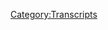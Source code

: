 {{DEFAULTSORT:
    #_TRANSCRIPT_0294:January 15-16, 2013
}}{{Transcript
    | title         = [[294: January 15-16, 2013]]
    | caption       = [https://knowledgefight.libsyn.com/knowledge-fight-january-15-16-2013 Listen to this episode on Libsyn]
    | episodeNumber = [[294: January 15-16, 2013|294]]
    | length        = 02:18:59
}}

{{MessageBox
    | header     = Warning: Bot Generated Content
    | text       = This transcript was automatically generated by transcription software and likely contains many mistakes and misattributions. Please check the audio for definitive quotes, attribution, and context.
    | image      = N3yvass4myg91.webp
    | imagewidth = 50px
    | id         = warning
}}

{{TranscriptBlock
    | name      = Unknown Speaker
    | timestamp = 00:00:00.000
    | text      = Andy in Kansas, you're on the air. Thanks for holding.
}}

{{TranscriptBlock
    | name      = Unknown Speaker
    | timestamp = 00:00:04.000
    | text      = Hello Alex, I'm a first time caller. I'm a huge fan. I love your work.
}}

{{TranscriptBlock
    | name      = Unknown Speaker
    | timestamp = 00:00:07.200
    | text      = I love you.
}}

{{TranscriptBlock
    | name      = Unknown Speaker
    | timestamp = 00:00:07.679
    | text      = Hey everybody, welcome back to Knowledge Fight. I'm Dan.
}}

{{TranscriptBlock
    | name      = Unknown Speaker
    | timestamp = 00:00:09.519
    | text      = I'm Jordan.
}}

{{TranscriptBlock
    | name      = Unknown Speaker
    | timestamp = 00:00:10.000
    | text      = We're cool dudes. I like to sit around, drink novelty beverages,
}}

{{TranscriptBlock
    | name      = Unknown Speaker
    | timestamp = 00:00:12.400
    | text      = and talk a little bit about Alex Jones.
}}

{{TranscriptBlock
    | name      = Unknown Speaker
    | timestamp = 00:00:14.560
    | text      = Indeed we are, Dan.
}}

{{TranscriptBlock
    | name      = Unknown Speaker
    | timestamp = 00:00:16.399
    | text      = Jordan.
}}

{{TranscriptBlock
    | name      = Unknown Speaker
    | timestamp = 00:00:16.879
    | text      = Dan!
}}

{{TranscriptBlock
    | name      = Unknown Speaker
    | timestamp = 00:00:17.359
    | text      = Jordan.
}}

{{TranscriptBlock
    | name      = Unknown Speaker
    | timestamp = 00:00:18.399
    | text      = Have you ever played a strategic board game besides Risk?
}}

{{TranscriptBlock
    | name      = Unknown Speaker
    | timestamp = 00:00:22.480
    | text      = That's an amazing question for you to be asking on this episode,
}}

{{TranscriptBlock
    | name      = Unknown Speaker
    | timestamp = 00:00:26.160
    | text      = and you'll find out why towards the end of the episode.
}}

{{TranscriptBlock
    | name      = Unknown Speaker
    | timestamp = 00:00:28.480
    | text      = No way.
}}

{{TranscriptBlock
    | name      = Unknown Speaker
    | timestamp = 00:00:29.120
    | text      = It is amazing.
}}

{{TranscriptBlock
    | name      = Unknown Speaker
    | timestamp = 00:00:29.920
    | text      = That's ridiculous.
}}

{{TranscriptBlock
    | name      = Unknown Speaker
    | timestamp = 00:00:30.960
    | text      = I don't know, what do you call, like, would Stratego count?
}}

{{TranscriptBlock
    | name      = Unknown Speaker
    | timestamp = 00:00:33.200
    | text      = I think I've played Stratego.
}}

{{TranscriptBlock
    | name      = Unknown Speaker
    | timestamp = 00:00:34.320
    | text      = I don't know.
}}

{{TranscriptBlock
    | name      = Unknown Speaker
    | timestamp = 00:00:35.039
    | text      = It's got strategy in the name, sort of.
}}

{{TranscriptBlock
    | name      = Unknown Speaker
    | timestamp = 00:00:37.840
    | text      = I almost bought Pandemic yesterday.
}}

{{TranscriptBlock
    | name      = Unknown Speaker
    | timestamp = 00:00:40.159
    | text      = Okay.
}}

{{TranscriptBlock
    | name      = Unknown Speaker
    | timestamp = 00:00:40.799
    | text      = So like Settlers of Catan, like that kind of stuff?
}}

{{TranscriptBlock
    | name      = Unknown Speaker
    | timestamp = 00:00:44.799
    | text      = I don't think I've ever played Settlers of Catan, but boy have I heard a lot about it from people.
}}

{{TranscriptBlock
    | name      = Unknown Speaker
    | timestamp = 00:00:49.039
    | text      = Yeah, yeah.
}}

{{TranscriptBlock
    | name      = Unknown Speaker
    | timestamp = 00:00:49.280
    | text      = People like to talk about it.
}}

{{TranscriptBlock
    | name      = Unknown Speaker
    | timestamp = 00:00:51.520
    | text      = How about cooperative board games?
}}

{{TranscriptBlock
    | name      = Unknown Speaker
    | timestamp = 00:00:54.000
    | text      = Like what? What counts as a cooperative board game?
}}

{{TranscriptBlock
    | name      = Unknown Speaker
    | timestamp = 00:00:55.759
    | text      = No idea. Crossfire?
}}

{{TranscriptBlock
    | name      = Unknown Speaker
    | timestamp = 00:00:56.880
    | text      = Uh, sorry?
}}

{{TranscriptBlock
    | name      = Unknown Speaker
    | timestamp = 00:00:59.520
    | text      = Sorry.
}}

{{TranscriptBlock
    | name      = Unknown Speaker
    | timestamp = 00:01:00.560
    | text      = I mean, what board game doesn't involve strategy?
}}

{{TranscriptBlock
    | name      = Unknown Speaker
    | timestamp = 00:01:03.520
    | text      = Okay.
}}

{{TranscriptBlock
    | name      = Unknown Speaker
    | timestamp = 00:01:04.480
    | text      = You really think about it.
}}

{{TranscriptBlock
    | name      = Unknown Speaker
    | timestamp = 00:01:05.519
    | text      = Okay.
}}

{{TranscriptBlock
    | name      = Unknown Speaker
    | timestamp = 00:01:07.439
    | text      = Uh, Candyland?
}}

{{TranscriptBlock
    | name      = Unknown Speaker
    | timestamp = 00:01:08.959
    | text      = Candyland does not.
}}

{{TranscriptBlock
    | name      = Unknown Speaker
    | timestamp = 00:01:10.000
    | text      = That does not require strategy.
}}

{{TranscriptBlock
    | name      = Unknown Speaker
    | timestamp = 00:01:11.359
    | text      = No, it doesn't.
}}

{{TranscriptBlock
    | name      = Unknown Speaker
    | timestamp = 00:01:12.879
    | text      = I played Candyland a couple of years back thinking it would be funny.
}}

{{TranscriptBlock
    | name      = Unknown Speaker
    | timestamp = 00:01:17.599
    | text      = It was boring.
}}

{{TranscriptBlock
    | name      = Unknown Speaker
    | timestamp = 00:01:18.319
    | text      = It's just rolling the dice.
}}

{{TranscriptBlock
    | name      = Unknown Speaker
    | timestamp = 00:01:20.159
    | text      = Is it even that?
}}

{{TranscriptBlock
    | name      = Unknown Speaker
    | timestamp = 00:01:20.879
    | text      = I don't know.
}}

{{TranscriptBlock
    | name      = Unknown Speaker
    | timestamp = 00:01:21.200
    | text      = I think it's just getting cards.
}}

{{TranscriptBlock
    | name      = Unknown Speaker
    | timestamp = 00:01:22.560
    | text      = Uh, they think they phased out Lord Licorice, which is very disappointing.
}}

{{TranscriptBlock
    | name      = Unknown Speaker
    | timestamp = 00:01:27.599
    | text      = Too scary for the kids.
}}

{{TranscriptBlock
    | name      = Unknown Speaker
    | timestamp = 00:01:30.159
    | text      = I don't know, man.
}}

{{TranscriptBlock
    | name      = Unknown Speaker
    | timestamp = 00:01:31.040
    | text      = I mean, I've played a bit of Risk in my day,
}}

{{TranscriptBlock
    | name      = Unknown Speaker
    | timestamp = 00:01:33.680
    | text      = but I think that might be the extent of the games like that that I've played.
}}

{{TranscriptBlock
    | name      = Unknown Speaker
    | timestamp = 00:01:38.560
    | text      = Yeah, I would say Risk is a strategy game.
}}

{{TranscriptBlock
    | name      = Unknown Speaker
    | timestamp = 00:01:40.719
    | text      = Old buddy Joe Fernandez, Chicago comedian.
}}

{{TranscriptBlock
    | name      = Unknown Speaker
    | timestamp = 00:01:43.200
    | text      = He'll have people over to play games every now and again.
}}

{{TranscriptBlock
    | name      = Unknown Speaker
    | timestamp = 00:01:46.239
    | text      = I've played a number of games that I can't remember the name of that I've enjoyed with him.
}}

{{TranscriptBlock
    | name      = Unknown Speaker
    | timestamp = 00:01:50.719
    | text      = Like one of them I think is called Coup.
}}

{{TranscriptBlock
    | name      = Unknown Speaker
    | timestamp = 00:01:52.560
    | text      = I've enjoyed that.
}}

{{TranscriptBlock
    | name      = Unknown Speaker
    | timestamp = 00:01:53.439
    | text      = That was a fun game.
}}

{{TranscriptBlock
    | name      = Unknown Speaker
    | timestamp = 00:01:54.400
    | text      = What's that about?
}}

{{TranscriptBlock
    | name      = Unknown Speaker
    | timestamp = 00:01:55.120
    | text      = I don't know.
}}

{{TranscriptBlock
    | name      = Unknown Speaker
    | timestamp = 00:01:56.319
    | text      = You overthrow a leader?
}}

{{TranscriptBlock
    | name      = Unknown Speaker
    | timestamp = 00:01:57.760
    | text      = Yeah, more or less.
}}

{{TranscriptBlock
    | name      = Unknown Speaker
    | timestamp = 00:01:58.400
    | text      = Okay, fair enough.
}}

{{TranscriptBlock
    | name      = Unknown Speaker
    | timestamp = 00:01:59.120
    | text      = It's a bluffing game, basically.
}}

{{TranscriptBlock
    | name      = Unknown Speaker
    | timestamp = 00:02:00.319
    | text      = Oh, okay.
}}

{{TranscriptBlock
    | name      = Unknown Speaker
    | timestamp = 00:02:01.040
    | text      = I got you.
}}

{{TranscriptBlock
    | name      = Unknown Speaker
    | timestamp = 00:02:01.439
    | text      = But there's, I don't know, I like games.
}}

{{TranscriptBlock
    | name      = Unknown Speaker
    | timestamp = 00:02:04.079
    | text      = I don't know any of them.
}}

{{TranscriptBlock
    | name      = Unknown Speaker
    | timestamp = 00:02:05.519
    | text      = I'd like to get more into board games.
}}

{{TranscriptBlock
    | name      = Unknown Speaker
    | timestamp = 00:02:07.120
    | text      = I would too, oddly enough.
}}

{{TranscriptBlock
    | name      = Unknown Speaker
    | timestamp = 00:02:09.199
    | text      = Hey, if you have any recommendations for board games, let us know.
}}

{{TranscriptBlock
    | name      = Unknown Speaker
    | timestamp = 00:02:12.319
    | text      = Because this is a show where I know a lot about Alex Jones,
}}

{{TranscriptBlock
    | name      = Unknown Speaker
    | timestamp = 00:02:14.319
    | text      = but not a lot about cool new games.
}}

{{TranscriptBlock
    | name      = Unknown Speaker
    | timestamp = 00:02:16.560
    | text      = And I don't know any enough about either.
}}

{{TranscriptBlock
    | name      = Unknown Speaker
    | timestamp = 00:02:18.639
    | text      = That is correct.
}}

{{TranscriptBlock
    | name      = Unknown Speaker
    | timestamp = 00:02:19.759
    | text      = Jordan, today we are back in the past.
}}

{{TranscriptBlock
    | name      = Unknown Speaker
    | timestamp = 00:02:21.360
    | text      = And we'll be going over January 15th and 16th, 2013,
}}

{{TranscriptBlock
    | name      = Unknown Speaker
    | timestamp = 00:02:24.800
    | text      = in an attempt to find out how Alex Jones behaved in the aftermath of Sandy Hook.
}}

{{TranscriptBlock
    | name      = Unknown Speaker
    | timestamp = 00:02:29.439
    | text      = Short version to get you up to speed?
}}

{{TranscriptBlock
    | name      = Unknown Speaker
    | timestamp = 00:02:31.120
    | text      = So far, not great.
}}

{{TranscriptBlock
    | name      = Unknown Speaker
    | timestamp = 00:02:32.319
    | text      = Not great.
}}

{{TranscriptBlock
    | name      = Unknown Speaker
    | timestamp = 00:02:32.960
    | text      = Although weirdly, in our last episode, covering the 14th,
}}

{{TranscriptBlock
    | name      = Unknown Speaker
    | timestamp = 00:02:37.919
    | text      = he did get mad at a caller who wanted to say that Robbie Parker,
}}

{{TranscriptBlock
    | name      = Unknown Speaker
    | timestamp = 00:02:42.159
    | text      = one of the parents of one of the children who died at Sandy Hook, was an actor.
}}

{{TranscriptBlock
    | name      = Unknown Speaker
    | timestamp = 00:02:46.080
    | text      = Alex got mad at him and responded, I'm not going to talk about the parents of dead children.
}}

{{TranscriptBlock
    | name      = Unknown Speaker
    | timestamp = 00:02:51.439
    | text      = Which was a huge plot twist.
}}

{{TranscriptBlock
    | name      = Unknown Speaker
    | timestamp = 00:02:53.280
    | text      = Yeah, didn't see that one coming.
}}

{{TranscriptBlock
    | name      = Unknown Speaker
    | timestamp = 00:02:55.120
    | text      = So now we get into the 15th and 16th and see where it goes.
}}

{{TranscriptBlock
    | name      = Unknown Speaker
    | timestamp = 00:02:59.759
    | text      = But before we jump in too deeply, I'd like to take a moment to say thank you
}}

{{TranscriptBlock
    | name      = Unknown Speaker
    | timestamp = 00:03:03.120
    | text      = to some people who have joined up and are supporting the show.
}}

{{TranscriptBlock
    | name      = Unknown Speaker
    | timestamp = 00:03:06.000
    | text      = First of all, Scott, thank you so much.
}}

{{TranscriptBlock
    | name      = Unknown Speaker
    | timestamp = 00:03:08.080
    | text      = You are now a policy wonk.
}}

{{TranscriptBlock
    | name      = Unknown Speaker
    | timestamp = 00:03:09.759
    | text      = I'm a policy wonk.
}}

{{TranscriptBlock
    | name      = Unknown Speaker
    | timestamp = 00:03:10.800
    | text      = Thank you, Scott A.
}}

{{TranscriptBlock
    | name      = Unknown Speaker
    | timestamp = 00:03:11.360
    | text      = Thanks, Scott.
}}

{{TranscriptBlock
    | name      = Unknown Speaker
    | timestamp = 00:03:12.159
    | text      = Next, Nicole, thank you so much.
}}

{{TranscriptBlock
    | name      = Unknown Speaker
    | timestamp = 00:03:13.759
    | text      = You are now a policy wonk.
}}

{{TranscriptBlock
    | name      = Unknown Speaker
    | timestamp = 00:03:15.280
    | text      = I'm a policy wonk.
}}

{{TranscriptBlock
    | name      = Unknown Speaker
    | timestamp = 00:03:16.400
    | text      = Thank you, Nicky.
}}

{{TranscriptBlock
    | name      = Unknown Speaker
    | timestamp = 00:03:17.039
    | text      = Thank you, Nicole.
}}

{{TranscriptBlock
    | name      = Unknown Speaker
    | timestamp = 00:03:18.000
    | text      = Next, Thomas.
}}

{{TranscriptBlock
    | name      = Unknown Speaker
    | timestamp = 00:03:19.120
    | text      = Thank you so much.
}}

{{TranscriptBlock
    | name      = Unknown Speaker
    | timestamp = 00:03:19.759
    | text      = You are now a policy wonk.
}}

{{TranscriptBlock
    | name      = Unknown Speaker
    | timestamp = 00:03:21.360
    | text      = I'm a policy wonk.
}}

{{TranscriptBlock
    | name      = Unknown Speaker
    | timestamp = 00:03:22.479
    | text      = Thank you, Tomás.
}}

{{TranscriptBlock
    | name      = Unknown Speaker
    | timestamp = 00:03:23.919
    | text      = Tomás the tonk engine.
}}

{{TranscriptBlock
    | name      = Unknown Speaker
    | timestamp = 00:03:26.800
    | text      = Thanks, Nathan.
}}

{{TranscriptBlock
    | name      = Unknown Speaker
    | timestamp = 00:03:27.439
    | text      = Thank you so much.
}}

{{TranscriptBlock
    | name      = Unknown Speaker
    | timestamp = 00:03:28.080
    | text      = You're now a policy wonk.
}}

{{TranscriptBlock
    | name      = Unknown Speaker
    | timestamp = 00:03:29.520
    | text      = I'm a policy wonk.
}}

{{TranscriptBlock
    | name      = Unknown Speaker
    | timestamp = 00:03:30.719
    | text      = Thank you.
}}

{{TranscriptBlock
    | name      = Unknown Speaker
    | timestamp = 00:03:31.039
    | text      = Thanks, Nathan.
}}

{{TranscriptBlock
    | name      = Unknown Speaker
    | timestamp = 00:03:31.759
    | text      = What are you doing?
}}

{{TranscriptBlock
    | name      = Unknown Speaker
    | timestamp = 00:03:32.400
    | text      = I don't know.
}}

{{TranscriptBlock
    | name      = Unknown Speaker
    | timestamp = 00:03:33.759
    | text      = Next, Abaddon the despoiler.
}}

{{TranscriptBlock
    | name      = Unknown Speaker
    | timestamp = 00:03:36.240
    | text      = There we are.
}}

{{TranscriptBlock
    | name      = Unknown Speaker
    | timestamp = 00:03:37.039
    | text      = Yeah, shorten that one.
}}

{{TranscriptBlock
    | name      = Unknown Speaker
    | timestamp = 00:03:38.560
    | text      = Abby, you're now a policy wonk.
}}

{{TranscriptBlock
    | name      = Unknown Speaker
    | timestamp = 00:03:41.599
    | text      = I'm a policy wonk.
}}

{{TranscriptBlock
    | name      = Unknown Speaker
    | timestamp = 00:03:42.719
    | text      = Thank you so much Abaddon the Despoiler.
}}

{{TranscriptBlock
    | name      = Unknown Speaker
    | timestamp = 00:03:43.759
    | text      = Thanks, Abby.
}}

{{TranscriptBlock
    | name      = Unknown Speaker
    | timestamp = 00:03:44.879
    | text      = Finally I'd like to say thank you to someone donated on an elevated level. We appreciate it also very much. So Iris
}}

{{TranscriptBlock
    | name      = Unknown Speaker
    | timestamp = 00:03:50.039
    | text      = Thank you so much. You are now a technocrat
}}

{{TranscriptBlock
    | name      = Unknown Speaker
    | timestamp = 00:03:52.479
    | text      = I'm a policy wonk
}}

{{TranscriptBlock
    | name      = Unknown Speaker
    | timestamp = 00:03:56.719
    | text      = Someone someone sodomite sent me a bucket of poop daddy shark
}}

{{TranscriptBlock
    | name      = Unknown Speaker
    | timestamp = 00:04:01.680
    | text      = Jar Jar Binks has a Caribbean black action. He's a loser little little titty, baby
}}

{{TranscriptBlock
    | name      = Unknown Speaker
    | timestamp = 00:04:08.759
    | text      = I don't want to hate black people. I renounce Jesus Christ. Thank you so much Iris
}}

{{TranscriptBlock
    | name      = Unknown Speaker
    | timestamp = 00:04:14.199
    | text      = Thank you very much Iris
}}

{{TranscriptBlock
    | name      = Unknown Speaker
    | timestamp = 00:04:15.319
    | text      = If you're out there listening and you're thinking hey
}}

{{TranscriptBlock
    | name      = Unknown Speaker
    | timestamp = 00:04:17.279
    | text      = I'd like to
}}

{{TranscriptBlock
    | name      = Unknown Speaker
    | timestamp = 00:04:17.800
    | text      = Sport this show like what these guys do you do that by going to our website knowledgefight.com clicking the button that says support the show
}}

{{TranscriptBlock
    | name      = Unknown Speaker
    | timestamp = 00:04:22.920
    | text      = We would appreciate it. It would be nice also
}}

{{TranscriptBlock
    | name      = Unknown Speaker
    | timestamp = 00:04:24.920
    | text      = I don't wanted this to turn into too extended of a plug or anything, but we do have shirts
}}

{{TranscriptBlock
    | name      = Unknown Speaker
    | timestamp = 00:04:29.639
    | text      = You can buy we have a link on knowledgefight.com says shirts up at the top
}}

{{TranscriptBlock
    | name      = Unknown Speaker
    | timestamp = 00:04:33.360
    | text      = I only bring this up because I want to say thank you to people who are posting pictures of themselves in the shirts
}}

{{TranscriptBlock
    | name      = Unknown Speaker
    | timestamp = 00:04:39.160
    | text      = Yeah, that's so cool. I
}}

{{TranscriptBlock
    | name      = Unknown Speaker
    | timestamp = 00:04:41.160
    | text      = It's blows my mind that there are people in foreign countries
}}

{{TranscriptBlock
    | name      = Unknown Speaker
    | timestamp = 00:04:47.720
    | text      = Shirt for our dome a
}}

{{TranscriptBlock
    | name      = Unknown Speaker
    | timestamp = 00:04:50.279
    | text      = Blows my mind and it really it I don't know
}}

{{TranscriptBlock
    | name      = Unknown Speaker
    | timestamp = 00:04:54.360
    | text      = It's amazing. Yeah, so thank you all for your support and everything and let's
}}

{{TranscriptBlock
    | name      = Unknown Speaker
    | timestamp = 00:04:58.759
    | text      = Let's do this to kick out of this sentimentality that I'm feeling
}}

{{TranscriptBlock
    | name      = Unknown Speaker
    | timestamp = 00:05:03.199
    | text      = Let's listen to an out-of-context drop from today's show. I'm God. I'm I tell you what to eat
}}

{{TranscriptBlock
    | name      = Unknown Speaker
    | timestamp = 00:05:08.720
    | text      = I tell doctors what to do. That's a little bit a little bit narcissistic Alex
}}

{{TranscriptBlock
    | name      = Unknown Speaker
    | timestamp = 00:05:13.680
    | text      = God has a very narrow purview then. What are you gonna eat?
}}

{{TranscriptBlock
    | name      = Unknown Speaker
    | timestamp = 00:05:18.879
    | text      = So we jump in here on January 15th 2013
}}

{{TranscriptBlock
    | name      = Unknown Speaker
    | timestamp = 00:05:22.240
    | text      = And Alex has taken a little bit of a turn in his rhetoric. There is something that he is now preoccupied with
}}

{{TranscriptBlock
    | name      = Unknown Speaker
    | timestamp = 00:05:29.519
    | text      = That will probably take on your hunting season
}}

{{TranscriptBlock
    | name      = Unknown Speaker
    | timestamp = 00:05:32.879
    | text      = I wish and I want all the rest of our riders and everybody else out there should be beating the drum
}}

{{TranscriptBlock
    | name      = Unknown Speaker
    | timestamp = 00:05:40.240
    | text      = Beating the drum for all-out
}}

{{TranscriptBlock
    | name      = Unknown Speaker
    | timestamp = 00:05:43.519
    | text      = Impeachment and we're gonna impeach Obama publicly. Hold on Watson. Listen, remember this morning
}}

{{TranscriptBlock
    | name      = Unknown Speaker
    | timestamp = 00:05:48.839
    | text      = I called you and I said the way to go is to go after him and call for impeachment
}}

{{TranscriptBlock
    | name      = Unknown Speaker
    | timestamp = 00:05:52.920
    | text      = Paul Joseph Watson is silently on the phone
}}

{{TranscriptBlock
    | name      = Unknown Speaker
    | timestamp = 00:05:56.279
    | text      = For all the stuff they've done we need to put out our own articles of impeachment
}}

{{TranscriptBlock
    | name      = Unknown Speaker
    | timestamp = 00:05:59.560
    | text      = And I'm gonna talk about the articles of impeachment on air in the next hour
}}

{{TranscriptBlock
    | name      = Unknown Speaker
    | timestamp = 00:06:03.920
    | text      = Okay, you can go check everything I say historically and pull it up. There's at least ten reasons people always like the number ten
}}

{{TranscriptBlock
    | name      = Unknown Speaker
    | timestamp = 00:06:10.439
    | text      = Ten reasons to impeach Obama that we must impeach Obama now. Okay, we've got to get on the offense
}}

{{TranscriptBlock
    | name      = Unknown Speaker
    | timestamp = 00:06:16.240
    | text      = So the bad news is Alex has discovered listicles
}}

{{TranscriptBlock
    | name      = Unknown Speaker
    | timestamp = 00:06:19.160
    | text      = So that's that's dangerous
}}

{{TranscriptBlock
    | name      = Unknown Speaker
    | timestamp = 00:06:21.759
    | text      = And then the other thing is yeah, he always says that he never tells his writers what to do
}}

{{TranscriptBlock
    | name      = Unknown Speaker
    | timestamp = 00:06:27.240
    | text      = He's very clearly telling them what to do. Yeah, pretty much. So that's great. I sense a lot of a ironic
}}

{{TranscriptBlock
    | name      = Unknown Speaker
    | timestamp = 00:06:33.920
    | text      = Hypocrisy that's about to go on. What do you mean by that?
}}

{{TranscriptBlock
    | name      = Unknown Speaker
    | timestamp = 00:06:36.319
    | text      = I mean, we're gonna get a lot of reasons to impeach a president that will
}}

{{TranscriptBlock
    | name      = Unknown Speaker
    | timestamp = 00:06:41.240
    | text      = Echo our current situation. Would you accept being fake? Would you believe?
}}

{{TranscriptBlock
    | name      = Unknown Speaker
    | timestamp = 00:06:46.199
    | text      = That I didn't even care about that
}}

{{TranscriptBlock
    | name      = Unknown Speaker
    | timestamp = 00:06:48.800
    | text      = Yes, I would. Yeah, Oh
}}

{{TranscriptBlock
    | name      = Unknown Speaker
    | timestamp = 00:06:50.800
    | text      = Alex is what what he's doing is he's written his own articles of impeachment for Obama and then posted them on his website
}}

{{TranscriptBlock
    | name      = Unknown Speaker
    | timestamp = 00:06:57.519
    | text      = Right, right, right now Luther and now other
}}

{{TranscriptBlock
    | name      = Unknown Speaker
    | timestamp = 00:07:01.600
    | text      = Media things are reporting on that. So like Drudge Report has a link to Alex's story. Jesus Christ and the link is
}}

{{TranscriptBlock
    | name      = Unknown Speaker
    | timestamp = 00:07:10.360
    | text      = Citizens file articles of impeachment like it's not citizens. No, it's Alex Jones
}}

{{TranscriptBlock
    | name      = Unknown Speaker
    | timestamp = 00:07:15.120
    | text      = So he is a citizen, but it's not the same as like the idea of that headline is that like grassroots people are like
}}

{{TranscriptBlock
    | name      = Unknown Speaker
    | timestamp = 00:07:22.360
    | text      = Of course, you know as opposed to it being Alex fucking Jones and info wars
}}

{{TranscriptBlock
    | name      = Unknown Speaker
    | timestamp = 00:07:26.319
    | text      = Writing an article. Yeah, it's it's a it's an interesting way to plug that but that becomes how Alex reports the story
}}

{{TranscriptBlock
    | name      = Unknown Speaker
    | timestamp = 00:07:33.720
    | text      = That he has created. Yeah, just citizens call for Obama's
}}

{{TranscriptBlock
    | name      = Unknown Speaker
    | timestamp = 00:07:37.879
    | text      = uh, uh, uh, kicking out of office I called for his impeachment Drudge said I was a citizen therefore when I say
}}

{{TranscriptBlock
    | name      = Unknown Speaker
    | timestamp = 00:07:44.600
    | text      = Citizens call when I report on the story that I started, you know, it is now citizens call for impeachment
}}

{{TranscriptBlock
    | name      = Unknown Speaker
    | timestamp = 00:07:51.000
    | text      = This is great journalism. It is amazing
}}

{{TranscriptBlock
    | name      = Unknown Speaker
    | timestamp = 00:07:55.040
    | text      = So we know that Alex believes that the media and everybody is so against the founding fathers
}}

{{TranscriptBlock
    | name      = Unknown Speaker
    | timestamp = 00:08:01.639
    | text      = They hate George Washington. They hate the the greats, right?
}}

{{TranscriptBlock
    | name      = Unknown Speaker
    | timestamp = 00:08:06.439
    | text      = Um, it is evidence of that is always very thin, but it's never been this thin. Okay, what do we got here?
}}

{{TranscriptBlock
    | name      = Unknown Speaker
    | timestamp = 00:08:13.519
    | text      = They pre-program us they get us ready. This is brainwashing
}}

{{TranscriptBlock
    | name      = Unknown Speaker
    | timestamp = 00:08:21.199
    | text      = AMC is not satisfied with Mad Men's foray in the 1960s is setting a new comedy in colonial Boston
}}

{{TranscriptBlock
    | name      = Unknown Speaker
    | timestamp = 00:08:27.959
    | text      = Entitling it. We hate Paul Revere
}}

{{TranscriptBlock
    | name      = Unknown Speaker
    | timestamp = 00:08:29.959
    | text      = You and it's basically about two brothers who are not fans of
}}

{{TranscriptBlock
    | name      = Unknown Speaker
    | timestamp = 00:08:38.679
    | text      = industrialist and activist Paul Revere and
}}

{{TranscriptBlock
    | name      = Unknown Speaker
    | timestamp = 00:08:41.000
    | text      = Then the show reportedly from Deadline Hollywood just makes the founders look bad
}}

{{TranscriptBlock
    | name      = Unknown Speaker
    | timestamp = 00:08:45.159
    | text      = I mean, whoa a bunch of TV shows demonizing the founders. This is what a foreign occupation force does
}}

{{TranscriptBlock
    | name      = Unknown Speaker
    | timestamp = 00:08:55.279
    | text      = If
}}

{{TranscriptBlock
    | name      = Unknown Speaker
    | timestamp = 00:08:56.919
    | text      = That were true. Yeah. Yeah, we hate Paul Revere wouldn't have failed as a pilot
}}

{{TranscriptBlock
    | name      = Unknown Speaker
    | timestamp = 00:09:04.039
    | text      = It didn't get picked up at all. No, that's why no one remembers that
}}

{{TranscriptBlock
    | name      = Unknown Speaker
    | timestamp = 00:09:07.720
    | text      = That's why anyone who's listening to our episode and I was like, what is that show? It was never on
}}

{{TranscriptBlock
    | name      = Unknown Speaker
    | timestamp = 00:09:14.240
    | text      = Alex had to scour deadline
}}

{{TranscriptBlock
    | name      = Unknown Speaker
    | timestamp = 00:09:16.919
    | text      = to get mad about
}}

{{TranscriptBlock
    | name      = Unknown Speaker
    | timestamp = 00:09:19.320
    | text      = It's reading the trades
}}

{{TranscriptBlock
    | name      = Unknown Speaker
    | timestamp = 00:09:21.240
    | text      = AMC is helping to oh god. Well, oh my god, this is terrible. Yeah, that was when AMC
}}

{{TranscriptBlock
    | name      = Unknown Speaker
    | timestamp = 00:09:27.200
    | text      = He was trying to get into the comedy game a little bit
}}

{{TranscriptBlock
    | name      = Unknown Speaker
    | timestamp = 00:09:29.200
    | text      = That is weak sauce, but it should tell you like the depths that he needs to go to to get outraged
}}

{{TranscriptBlock
    | name      = Unknown Speaker
    | timestamp = 00:09:34.559
    | text      = Yeah, he has to get outraged about this
}}

{{TranscriptBlock
    | name      = Unknown Speaker
    | timestamp = 00:09:37.200
    | text      = Non-existent television show that was a pilot that was getting shopped around. God, isn't that wasn't that a beautiful time?
}}

{{TranscriptBlock
    | name      = Unknown Speaker
    | timestamp = 00:09:43.500
    | text      = remember when we all used to get mad about TV shows and
}}

{{TranscriptBlock
    | name      = Unknown Speaker
    | timestamp = 00:09:47.279
    | text      = a brown suits and now we're mad about crimes and the emoluments clause and
}}

{{TranscriptBlock
    | name      = Unknown Speaker
    | timestamp = 00:09:54.679
    | text      = Creeping fascism and right-wing terrorism. Is it fair to say it's creeping anymore? No, it's probably it
}}

{{TranscriptBlock
    | name      = Unknown Speaker
    | timestamp = 00:10:00.720
    | text      = No, it's actually 100% here. Isn't it sliding along? Yeah, we're real close
}}

{{TranscriptBlock
    | name      = Unknown Speaker
    | timestamp = 00:10:05.080
    | text      = Um, so yeah, that was a more innocent time and much like that was a more innocent time
}}

{{TranscriptBlock
    | name      = Unknown Speaker
    | timestamp = 00:10:11.120
    | text      = In that way, it's also a more innocent time in that on this January 15th episode
}}

{{TranscriptBlock
    | name      = Unknown Speaker
    | timestamp = 00:10:16.840
    | text      = Alex has introduced articles of impeachment against Barack Obama. Yes, and then spends most of the rest of the beginning of the show
}}

{{TranscriptBlock
    | name      = Unknown Speaker
    | timestamp = 00:10:24.000
    | text      = Doing a supplement
}}

{{TranscriptBlock
    | name      = Unknown Speaker
    | timestamp = 00:10:27.200
    | text      = infomercial course
}}

{{TranscriptBlock
    | name      = Unknown Speaker
    | timestamp = 00:10:28.600
    | text      = Out of the gates. Dr. Wallach. What is your take on the move to disarm the American people with executive orders?
}}

{{TranscriptBlock
    | name      = Unknown Speaker
    | timestamp = 00:10:35.600
    | text      = I mean if they can take the guns, they're gonna be able to take the supplements
}}

{{TranscriptBlock
    | name      = Unknown Speaker
    | timestamp = 00:10:38.279
    | text      = We
}}

{{TranscriptBlock
    | name      = Unknown Speaker
    | timestamp = 00:10:47.200
    | text      = Take away guns first and then the supplements what are you gonna do?
}}

{{TranscriptBlock
    | name      = Unknown Speaker
    | timestamp = 00:10:50.320
    | text      = We're gonna knock on your door and take all your supplements. We don't have a gun to defend your supplements
}}

{{TranscriptBlock
    | name      = Unknown Speaker
    | timestamp = 00:10:56.039
    | text      = Yeah, we'll take we got it. Yeah, I thought that was a really weird way to open up this
}}

{{TranscriptBlock
    | name      = Unknown Speaker
    | timestamp = 00:11:01.159
    | text      = Extended infomercial that Alex does with dr. Wallach. Uh-huh the idea of like, hey, you know, they're taking the guns next cut
}}

{{TranscriptBlock
    | name      = Unknown Speaker
    | timestamp = 00:11:08.399
    | text      = They're coming for you and the supplements like
}}

{{TranscriptBlock
    | name      = Unknown Speaker
    | timestamp = 00:11:11.080
    | text      = That is actually probably true. You think so?
}}

{{TranscriptBlock
    | name      = Unknown Speaker
    | timestamp = 00:11:14.080
    | text      = Well, not the order of it
}}

{{TranscriptBlock
    | name      = Unknown Speaker
    | timestamp = 00:11:16.440
    | text      = But like the same thing that could hurt illegal gun sales could hurt an unregulated supplement markets
}}

{{TranscriptBlock
    | name      = Unknown Speaker
    | timestamp = 00:11:23.039
    | text      = That's true in terms of like yeah. Okay, let's get rid of dangerous things. Yeah
}}

{{TranscriptBlock
    | name      = Unknown Speaker
    | timestamp = 00:11:26.519
    | text      = Well, I'm artists actually at this point it probably will go in that order because guns are a bit more of a pressing issue
}}

{{TranscriptBlock
    | name      = Unknown Speaker
    | timestamp = 00:11:33.399
    | text      = In the moment. Yeah, but then we'll regulate the supplement. I don't know
}}

{{TranscriptBlock
    | name      = Unknown Speaker
    | timestamp = 00:11:37.960
    | text      = We're never gonna make progress on the gun stuff though. We might actually make progress. So yeah, that's I doubt it
}}

{{TranscriptBlock
    | name      = Unknown Speaker
    | timestamp = 00:11:43.919
    | text      = Probably not. So, um, Alex Jones runs in the more recent days. He's had infowars life, which was
}}

{{TranscriptBlock
    | name      = Unknown Speaker
    | timestamp = 00:11:50.879
    | text      = A private labeling a lot of products that were created by dr. Group in the global healing center who is not a doctor
}}

{{TranscriptBlock
    | name      = Unknown Speaker
    | timestamp = 00:11:56.740
    | text      = No, he's not. He is a chiropractor and a con artist but before Alex got involved with dr
}}

{{TranscriptBlock
    | name      = Unknown Speaker
    | timestamp = 00:12:03.820
    | text      = Group, he had another sponsor and that is this. Dr. Wallach who also is not a doctor. He is a veterinarian
}}

{{TranscriptBlock
    | name      = Unknown Speaker
    | timestamp = 00:12:10.620
    | text      = He made the beyond tangy tangerine
}}

{{TranscriptBlock
    | name      = Unknown Speaker
    | timestamp = 00:12:13.539
    | text      = And all sorts of other products that Alex promotes and he plugs
}}

{{TranscriptBlock
    | name      = Unknown Speaker
    | timestamp = 00:12:17.220
    | text      = And like I said, I've made the point before so I don't focus on it too much, but he's not a human doctor
}}

{{TranscriptBlock
    | name      = Unknown Speaker
    | timestamp = 00:12:22.820
    | text      = He's a veterinarian though. He did get his veterinary degree from my alma mater at the University of Missouri
}}

{{TranscriptBlock
    | name      = Unknown Speaker
    | timestamp = 00:12:27.940
    | text      = So I'm pretty sure that means that he's cool enough to give humans medical advice. That does sound right back in the 1980s. Dr
}}

{{TranscriptBlock
    | name      = Unknown Speaker
    | timestamp = 00:12:34.860
    | text      = Wallach was treating cancer patients with a substance known as latrial which it should be pointed out definitely contains cyanide
}}

{{TranscriptBlock
    | name      = Unknown Speaker
    | timestamp = 00:12:41.840
    | text      = Doctors who have studied latrial as a possible cancer aid have been pretty clear in saying that it should not be used
}}

{{TranscriptBlock
    | name      = Unknown Speaker
    | timestamp = 00:12:48.919
    | text      = Quote, there's a considerable risk of serious adverse effects from cyanide poisoning after latrial
}}

{{TranscriptBlock
    | name      = Unknown Speaker
    | timestamp = 00:12:54.919
    | text      = Especially after oral ingestion the risk-benefit balance of latrial as a treatment for cancer is therefore
}}

{{TranscriptBlock
    | name      = Unknown Speaker
    | timestamp = 00:13:01.799
    | text      = unambiguously negative
}}

{{TranscriptBlock
    | name      = Unknown Speaker
    | timestamp = 00:13:03.279
    | text      = The drug is most memorable is one of the things that Steve McQueen tried in his unsuccessful fight against terminal cancer paying a quack doctor
}}

{{TranscriptBlock
    | name      = Unknown Speaker
    | timestamp = 00:13:09.919
    | text      = approximately
}}

{{TranscriptBlock
    | name      = Unknown Speaker
    | timestamp = 00:13:11.600
    | text      = $40,000 a month for latrial treatments that did nothing
}}

{{TranscriptBlock
    | name      = Unknown Speaker
    | timestamp = 00:13:15.000
    | text      = Just gave him a little more cyanide
}}

{{TranscriptBlock
    | name      = Unknown Speaker
    | timestamp = 00:13:18.039
    | text      = You know, it doesn't cure cancer, but it does kill it along with you. Sure
}}

{{TranscriptBlock
    | name      = Unknown Speaker
    | timestamp = 00:13:23.039
    | text      = Yeah in 1991 Wallach claimed he was nominated for a Nobel Prize
}}

{{TranscriptBlock
    | name      = Unknown Speaker
    | timestamp = 00:13:27.919
    | text      = Which is impossible for him to know since the Nobel Committee keeps nominees names confidential unless Japanese Prime Minister Abe says it out loud
}}

{{TranscriptBlock
    | name      = Unknown Speaker
    | timestamp = 00:13:35.879
    | text      = That's one possibility and now the only other
}}

{{TranscriptBlock
    | name      = Unknown Speaker
    | timestamp = 00:13:39.720
    | text      = Legitimate conclusion you can come to is that he nominated himself for a Nobel Prize 100% in 1995
}}

{{TranscriptBlock
    | name      = Unknown Speaker
    | timestamp = 00:13:46.240
    | text      = It was reported that Wallach was using chelation therapy to treat heart conditions, which is absolutely not an appropriate medical treatment for heart conditions
}}

{{TranscriptBlock
    | name      = Unknown Speaker
    | timestamp = 00:13:54.080
    | text      = That's very happy keys, right? No, that is basically just detoxing weird. It's bullshit
}}

{{TranscriptBlock
    | name      = Unknown Speaker
    | timestamp = 00:13:59.580
    | text      = Yeah
}}

{{TranscriptBlock
    | name      = Unknown Speaker
    | timestamp = 00:13:59.879
    | text      = He got into a little bit of trouble when a family member of one of his patients
}}

{{TranscriptBlock
    | name      = Unknown Speaker
    | timestamp = 00:14:03.240
    | text      = complained that the relative have died after Wallach told him not to go see a normal doctor and that his chelation detox routine was
}}

{{TranscriptBlock
    | name      = Unknown Speaker
    | timestamp = 00:14:09.759
    | text      = effective
}}

{{TranscriptBlock
    | name      = Unknown Speaker
    | timestamp = 00:14:10.759
    | text      = chelation therapy for heart disease treatment has been condemned by the NIH and quote every scientific medical organization that has reviewed it a
}}

{{TranscriptBlock
    | name      = Unknown Speaker
    | timestamp = 00:14:18.600
    | text      = few years prior Muhammad kevka kakvan
}}

{{TranscriptBlock
    | name      = Unknown Speaker
    | timestamp = 00:14:22.039
    | text      = Doctor in Houston was ordered to pay
}}

{{TranscriptBlock
    | name      = Unknown Speaker
    | timestamp = 00:14:24.320
    | text      = 2.15 million dollars in damages to the family of a patient who died in his care in very similar
}}

{{TranscriptBlock
    | name      = Unknown Speaker
    | timestamp = 00:14:29.279
    | text      = Circumstances with chelation being used to treat heart disease. It's unclear why Wallach didn't end up in a similar situation
}}

{{TranscriptBlock
    | name      = Unknown Speaker
    | timestamp = 00:14:36.120
    | text      = But it might have something to do with the fact that Wallach's victims wife
}}

{{TranscriptBlock
    | name      = Unknown Speaker
    | timestamp = 00:14:39.159
    | text      = Never pressed charges and quote is also a disciple of Wallach's ideas and health care and had the body cremated
}}

{{TranscriptBlock
    | name      = Unknown Speaker
    | timestamp = 00:14:45.240
    | text      = Oh, I thought she just hated that
}}

{{TranscriptBlock
    | name      = Unknown Speaker
    | timestamp = 00:14:48.759
    | text      = Yeah, yeah, let's do this quack therapy you need to do a quack therapy I love it I love it three weeks later
}}

{{TranscriptBlock
    | name      = Unknown Speaker
    | timestamp = 00:14:55.879
    | text      = Oh
}}

{{TranscriptBlock
    | name      = Unknown Speaker
    | timestamp = 00:14:59.000
    | text      = Wallach's entire thing that he preaches now and sells on Alex Jones's show
}}

{{TranscriptBlock
    | name      = Unknown Speaker
    | timestamp = 00:15:03.279
    | text      = His whole idea is that everyone is secretly minerally deficient and they don't know it
}}

{{TranscriptBlock
    | name      = Unknown Speaker
    | timestamp = 00:15:07.679
    | text      = So his mineral rich supplements are all they need to cure all manner of illness and in theory live to their natural
}}

{{TranscriptBlock
    | name      = Unknown Speaker
    | timestamp = 00:15:13.559
    | text      = Lifespan that they should be living to write which is 120 to 140 years of course
}}

{{TranscriptBlock
    | name      = Unknown Speaker
    | timestamp = 00:15:19.120
    | text      = unfortunately quote in
}}

{{TranscriptBlock
    | name      = Unknown Speaker
    | timestamp = 00:15:20.600
    | text      = 1993 a research team from the Centers for Disease Control and Prevention in Atlanta, Georgia reported the results of a 13-year study on
}}

{{TranscriptBlock
    | name      = Unknown Speaker
    | timestamp = 00:15:27.960
    | text      = 10,758 Americans which failed to find any mortality benefits from vitamin and mineral supplements
}}

{{TranscriptBlock
    | name      = Unknown Speaker
    | timestamp = 00:15:33.360
    | text      = The study found that even though supplement users smoke and drink less than non users eat more fruits and vegetables than non users and are
}}

{{TranscriptBlock
    | name      = Unknown Speaker
    | timestamp = 00:15:40.360
    | text      = More affluent than non users. They didn't live any longer than non users. So
}}

{{TranscriptBlock
    | name      = Unknown Speaker
    | timestamp = 00:15:46.240
    | text      = Scientific studies have shown that his shit is weak
}}

{{TranscriptBlock
    | name      = Unknown Speaker
    | timestamp = 00:15:48.519
    | text      = Yeah, they probably believe in climate change too, Dan. You can't trust these CDC assholes
}}

{{TranscriptBlock
    | name      = Unknown Speaker
    | timestamp = 00:15:53.679
    | text      = Remember how every zombie movie starts with them going down. I don't trust the CDC
}}

{{TranscriptBlock
    | name      = Unknown Speaker
    | timestamp = 00:15:58.720
    | text      = They're why we have zombie movies, Dan. That's a fair point. Get some supplements
}}

{{TranscriptBlock
    | name      = Unknown Speaker
    | timestamp = 00:16:03.080
    | text      = So while it claims that even though there are these studies and stuff that show that he's full of crap
}}

{{TranscriptBlock
    | name      = Unknown Speaker
    | timestamp = 00:16:08.320
    | text      = He claims that he studied five distinct cultures that have lifespans that he calls natural which again is between 120 and 140 years
}}

{{TranscriptBlock
    | name      = Unknown Speaker
    | timestamp = 00:16:15.240
    | text      = I assume he talked about Okinawa. Mmm. I don't remember the exact ones, but I know that one of them is the Abkhazia region
}}

{{TranscriptBlock
    | name      = Unknown Speaker
    | timestamp = 00:16:22.519
    | text      = That's fun or not in Russia as it were
}}

{{TranscriptBlock
    | name      = Unknown Speaker
    | timestamp = 00:16:26.039
    | text      = He claims that these people live long because they drink what he calls quote glacier milk, which is
}}

{{TranscriptBlock
    | name      = Unknown Speaker
    | timestamp = 00:16:36.519
    | text      = It's just water that's filled with colloidal minerals
}}

{{TranscriptBlock
    | name      = Unknown Speaker
    | timestamp = 00:16:39.159
    | text      = Oh people have looked into these ideas have speculated that he's just making this stuff up Oh
}}

{{TranscriptBlock
    | name      = Unknown Speaker
    | timestamp = 00:16:45.200
    | text      = Joel Wallach is a dangerous lunatic and his appeal to people is so in line with what Alex Jones
}}

{{TranscriptBlock
    | name      = Unknown Speaker
    | timestamp = 00:16:51.039
    | text      = Does that when you really think about it?
}}

{{TranscriptBlock
    | name      = Unknown Speaker
    | timestamp = 00:16:53.080
    | text      = It makes complete sense that he's an early sponsor of the show
}}

{{TranscriptBlock
    | name      = Unknown Speaker
    | timestamp = 00:16:56.299
    | text      = Wallach exploits two things to sell his products and they're very similar to what Alex exploits. Hope and resentment
}}

{{TranscriptBlock
    | name      = Unknown Speaker
    | timestamp = 00:17:03.519
    | text      = Wallach offers a simplistic and completely unproven explanation for everything that ails you
}}

{{TranscriptBlock
    | name      = Unknown Speaker
    | timestamp = 00:17:08.440
    | text      = Everything that's wrong with your health isn't has an easy fix. It's all just minerals
}}

{{TranscriptBlock
    | name      = Unknown Speaker
    | timestamp = 00:17:13.240
    | text      = You just got to buy his pills and you'll be good as new. This is false
}}

{{TranscriptBlock
    | name      = Unknown Speaker
    | timestamp = 00:17:16.960
    | text      = Hope Alex does the same thing with politics by distilling very complicated situations with many different perspectives and interests
}}

{{TranscriptBlock
    | name      = Unknown Speaker
    | timestamp = 00:17:24.759
    | text      = He turns that all into a battle between a good guy Patriots and evil overpowered globalists
}}

{{TranscriptBlock
    | name      = Unknown Speaker
    | timestamp = 00:17:30.039
    | text      = Each of them hijacked the part of your brains that yearns for an easy answer
}}

{{TranscriptBlock
    | name      = Unknown Speaker
    | timestamp = 00:17:34.240
    | text      = For a hard question and gives you hope that it could just be that simple
}}

{{TranscriptBlock
    | name      = Unknown Speaker
    | timestamp = 00:17:37.519
    | text      = Wallach also harnesses resentment to sell his wares
}}

{{TranscriptBlock
    | name      = Unknown Speaker
    | timestamp = 00:17:41.279
    | text      = most people who most people don't love the medical field almost everyone's had some sort of a bad experience with a doctor or at a
}}

{{TranscriptBlock
    | name      = Unknown Speaker
    | timestamp = 00:17:47.960
    | text      = Clinic or have a loved one who had some sort of a medical complication or something like that
}}

{{TranscriptBlock
    | name      = Unknown Speaker
    | timestamp = 00:17:52.519
    | text      = So it's pretty easy to suggest that your bad experience, you know, it wasn't coincidence or bad luck
}}

{{TranscriptBlock
    | name      = Unknown Speaker
    | timestamp = 00:17:57.880
    | text      = It was actually the medical establishment being too dumb or too corrupt to even care about treating you sounds right
}}

{{TranscriptBlock
    | name      = Unknown Speaker
    | timestamp = 00:18:03.119
    | text      = If only they'd listened to dr. Wallach and given you his minerals, then you wouldn't have had that bad experience
}}

{{TranscriptBlock
    | name      = Unknown Speaker
    | timestamp = 00:18:10.440
    | text      = Uses that to tap into people's resentment or their bad experiences in order to convince them to come to his side
}}

{{TranscriptBlock
    | name      = Unknown Speaker
    | timestamp = 00:18:17.400
    | text      = Alex does the same thing with the government. We all have some complaints about the government
}}

{{TranscriptBlock
    | name      = Unknown Speaker
    | timestamp = 00:18:21.799
    | text      = It's very natural since the government does a lot of shitty things
}}

{{TranscriptBlock
    | name      = Unknown Speaker
    | timestamp = 00:18:24.440
    | text      = The problem is that Alex takes those feelings and uses them to push people towards his own goals as opposed to allowing them to feel
}}

{{TranscriptBlock
    | name      = Unknown Speaker
    | timestamp = 00:18:30.880
    | text      = Their disappointment and resentment towards the government and let that grow into whatever form of civic action
}}

{{TranscriptBlock
    | name      = Unknown Speaker
    | timestamp = 00:18:35.559
    | text      = They feel is appropriate. It again is a hijacking of normal fairly universal feelings for exploitative purposes
}}

{{TranscriptBlock
    | name      = Unknown Speaker
    | timestamp = 00:18:43.200
    | text      = So it makes total sense that he's here on Alex's show
}}

{{TranscriptBlock
    | name      = Unknown Speaker
    | timestamp = 00:18:47.200
    | text      = Doing this infomercial. It's weird that it takes up so much of the show. It generally sounds like a tag team
}}

{{TranscriptBlock
    | name      = Unknown Speaker
    | timestamp = 00:18:54.599
    | text      = Situation where you have like one guy one guy's directing one guy's dr
}}

{{TranscriptBlock
    | name      = Unknown Speaker
    | timestamp = 00:18:59.440
    | text      = Mario and one guy is coming out to the ring and a American flag
}}

{{TranscriptBlock
    | name      = Unknown Speaker
    | timestamp = 00:19:05.000
    | text      = Dr. Mario the other guy is dr. Robotnik with his mean bean machine. Perfect. Okay. Love it
}}

{{TranscriptBlock
    | name      = Unknown Speaker
    | timestamp = 00:19:10.119
    | text      = Yeah, it's very strange to me that you know
}}

{{TranscriptBlock
    | name      = Unknown Speaker
    | timestamp = 00:19:13.279
    | text      = We've had this this progression over time of his show from the day of Sandy Hook into just gun
}}

{{TranscriptBlock
    | name      = Unknown Speaker
    | timestamp = 00:19:20.720
    | text      = extremism
}}

{{TranscriptBlock
    | name      = Unknown Speaker
    | timestamp = 00:19:21.880
    | text      = wall to wall
}}

{{TranscriptBlock
    | name      = Unknown Speaker
    | timestamp = 00:19:23.359
    | text      = Then Alex goes on Piers Morgan's show and then it's a just navel-gazing festival of I'm so awesome
}}

{{TranscriptBlock
    | name      = Unknown Speaker
    | timestamp = 00:19:30.480
    | text      = Nobody can stop talking about how great I am on the biggest story in the world and then out of nowhere this huge infomercial
}}

{{TranscriptBlock
    | name      = Unknown Speaker
    | timestamp = 00:19:36.960
    | text      = It's very strange. Is it well, like he's capitalizing on that popularity. No, I think probably yeah
}}

{{TranscriptBlock
    | name      = Unknown Speaker
    | timestamp = 00:19:43.920
    | text      = That would make that would make the most sense, you know now that you're hot and you got a lot more eyes on you
}}

{{TranscriptBlock
    | name      = Unknown Speaker
    | timestamp = 00:19:48.240
    | text      = That's when you sell from a marketing perspective. Absolutely. Yeah, but from a progression and narrative standpoint, it's very strange. Oh, yeah
}}

{{TranscriptBlock
    | name      = Unknown Speaker
    | timestamp = 00:19:57.039
    | text      = Also, I should tell you this
}}

{{TranscriptBlock
    | name      = Unknown Speaker
    | timestamp = 00:19:58.839
    | text      = Dr. Wallach's company Young Jevity is a multi-level marketing operation
}}

{{TranscriptBlock
    | name      = Unknown Speaker
    | timestamp = 00:20:03.799
    | text      = Yeah, oh, it's a multi-level marketing operation that Alex is helping him recruit people into specifically naturally
}}

{{TranscriptBlock
    | name      = Unknown Speaker
    | timestamp = 00:20:10.160
    | text      = Which kind of leads us smoothly into this next clip because I'll tell you what, dr. Wallach didn't come alone
}}

{{TranscriptBlock
    | name      = Unknown Speaker
    | timestamp = 00:20:15.680
    | text      = But I also wanted to talk about solutions here today and a few weeks ago. It's one of the most popular news
}}

{{TranscriptBlock
    | name      = Unknown Speaker
    | timestamp = 00:20:21.680
    | text      = We've done on health. I wanted to get
}}

{{TranscriptBlock
    | name      = Unknown Speaker
    | timestamp = 00:20:24.680
    | text      = Theo Ratliff on the broadcast. He just retired. He was able to stay in the NBA
}}

{{TranscriptBlock
    | name      = Unknown Speaker
    | timestamp = 00:20:29.119
    | text      = Ten years more than he would have a dr
}}

{{TranscriptBlock
    | name      = Unknown Speaker
    | timestamp = 00:20:32.039
    | text      = Joel Wallach's research and we promote all the products that they've developed and in force health comm when you purchase them there
}}

{{TranscriptBlock
    | name      = Unknown Speaker
    | timestamp = 00:20:38.240
    | text      = It also supports our transmission
}}

{{TranscriptBlock
    | name      = Unknown Speaker
    | timestamp = 00:20:40.920
    | text      = So I've got Theo back on to talk about his experience just with minerals and vitamins. So yes, Theo Ratliff NBA
}}

{{TranscriptBlock
    | name      = Unknown Speaker
    | timestamp = 00:20:49.440
    | text      = One time all-star. I know Ratliff. I really thought it was going to be someone else
}}

{{TranscriptBlock
    | name      = Unknown Speaker
    | timestamp = 00:20:54.640
    | text      = I did not expect medium longevity
}}

{{TranscriptBlock
    | name      = Unknown Speaker
    | timestamp = 00:21:05.240
    | text      = Top 20 blockers of all time at this point in the NBA history
}}

{{TranscriptBlock
    | name      = Unknown Speaker
    | timestamp = 00:21:10.759
    | text      = Journeyman, he's a journeyman. Yeah, no
}}

{{TranscriptBlock
    | name      = Unknown Speaker
    | timestamp = 00:21:13.359
    | text      = Nothing against his his skills or anything like that
}}

{{TranscriptBlock
    | name      = Unknown Speaker
    | timestamp = 00:21:16.039
    | text      = Oh
}}

{{TranscriptBlock
    | name      = Unknown Speaker
    | timestamp = 00:21:16.519
    | text      = but the idea that Alex is saying that he could play ten years longer than normal because of the like he played for
}}

{{TranscriptBlock
    | name      = Unknown Speaker
    | timestamp = 00:21:23.440
    | text      = 15 16 seasons a normal career isn't just five seasons. The average is yeah, really?
}}

{{TranscriptBlock
    | name      = Unknown Speaker
    | timestamp = 00:21:29.359
    | text      = Yeah, the average is pretty low because you don't you don't think about the fact that there are 15 guys on the team
}}

{{TranscriptBlock
    | name      = Unknown Speaker
    | timestamp = 00:21:34.519
    | text      = You know, right there there but rotation of about eight people who wind up playing and then the rest of them
}}

{{TranscriptBlock
    | name      = Unknown Speaker
    | timestamp = 00:21:39.680
    | text      = Just are part of the practice squad
}}

{{TranscriptBlock
    | name      = Unknown Speaker
    | timestamp = 00:21:41.359
    | text      = So if you're not moving along in your career you wind up only playing for a few years
}}

{{TranscriptBlock
    | name      = Unknown Speaker
    | timestamp = 00:21:46.720
    | text      = But a lot of that doesn't come down to like physical deterioration
}}

{{TranscriptBlock
    | name      = Unknown Speaker
    | timestamp = 00:21:49.680
    | text      = No, absolutely just a select amount of spots, right?
}}

{{TranscriptBlock
    | name      = Unknown Speaker
    | timestamp = 00:21:53.279
    | text      = It's it's it's more a talent gap than it is a like everyone's body breaks
}}

{{TranscriptBlock
    | name      = Unknown Speaker
    | timestamp = 00:21:58.599
    | text      = 100% from listening to this interview which we're not going to listen to any of Theo stuff because I don't trust him
}}

{{TranscriptBlock
    | name      = Unknown Speaker
    | timestamp = 00:22:05.440
    | text      = But also because his main point you would say you're blocking him right now
}}

{{TranscriptBlock
    | name      = Unknown Speaker
    | timestamp = 00:22:09.680
    | text      = Yeah, his main point seems to be that he got surgery at some point and then also started taking Wallach's
}}

{{TranscriptBlock
    | name      = Unknown Speaker
    | timestamp = 00:22:16.680
    | text      = Supplements. Oh, so we got a classic case where he's
}}

{{TranscriptBlock
    | name      = Unknown Speaker
    | timestamp = 00:22:21.200
    | text      = Claiming whatever benefits he gained from having a successful hip surgery are actually attributable to these supplements right coincidence
}}

{{TranscriptBlock
    | name      = Unknown Speaker
    | timestamp = 00:22:28.920
    | text      = You know correlation causation situation. Absolutely
}}

{{TranscriptBlock
    | name      = Unknown Speaker
    | timestamp = 00:22:32.799
    | text      = That's a good bad bad name
}}

{{TranscriptBlock
    | name      = Unknown Speaker
    | timestamp = 00:22:34.319
    | text      = And then I also found this which made me not want to listen to his interview on our show
}}

{{TranscriptBlock
    | name      = Unknown Speaker
    | timestamp = 00:22:40.920
    | text      = Hey guys, hey young deputy family in Las Vegas
}}

{{TranscriptBlock
    | name      = Unknown Speaker
    | timestamp = 00:22:43.759
    | text      = Las Vegas, you know, well, it's me here at theo
}}

{{TranscriptBlock
    | name      = Unknown Speaker
    | timestamp = 00:22:47.960
    | text      = your guy
}}

{{TranscriptBlock
    | name      = Unknown Speaker
    | timestamp = 00:22:49.880
    | text      = Rip the Lakers, you know run it up and down the floor trying to get this championship
}}

{{TranscriptBlock
    | name      = Unknown Speaker
    | timestamp = 00:22:54.319
    | text      = it's great great to see you guys up here with you guys and
}}

{{TranscriptBlock
    | name      = Unknown Speaker
    | timestamp = 00:22:58.880
    | text      = Sorry, I can't be there in person
}}

{{TranscriptBlock
    | name      = Unknown Speaker
    | timestamp = 00:23:01.400
    | text      = But you know this message, you know
}}

{{TranscriptBlock
    | name      = Unknown Speaker
    | timestamp = 00:23:04.680
    | text      = It's a good message for you guys and you know, just want to say thank you
}}

{{TranscriptBlock
    | name      = Unknown Speaker
    | timestamp = 00:23:08.119
    | text      = You know for all the things you've done in my life
}}

{{TranscriptBlock
    | name      = Unknown Speaker
    | timestamp = 00:23:10.119
    | text      = to help me continue my career and
}}

{{TranscriptBlock
    | name      = Unknown Speaker
    | timestamp = 00:23:13.880
    | text      = continue to be
}}

{{TranscriptBlock
    | name      = Unknown Speaker
    | timestamp = 00:23:16.960
    | text      = energetic person and have this great product to be able to go out and
}}

{{TranscriptBlock
    | name      = Unknown Speaker
    | timestamp = 00:23:22.400
    | text      = to just introduce people to
}}

{{TranscriptBlock
    | name      = Unknown Speaker
    | timestamp = 00:23:25.119
    | text      = Something that's healthy and something that can give them the energy that they need, you know constantly throughout their life. So
}}

{{TranscriptBlock
    | name      = Unknown Speaker
    | timestamp = 00:23:32.279
    | text      = Great great great great. Have a great great time in Vegas
}}

{{TranscriptBlock
    | name      = Unknown Speaker
    | timestamp = 00:23:36.960
    | text      = I enjoy yourself. Don't lose your money
}}

{{TranscriptBlock
    | name      = Unknown Speaker
    | timestamp = 00:23:44.160
    | text      = Nobody enjoy yourself
}}

{{TranscriptBlock
    | name      = Unknown Speaker
    | timestamp = 00:23:46.279
    | text      = Like I said, sorry come be here with you guys, you know
}}

{{TranscriptBlock
    | name      = Unknown Speaker
    | timestamp = 00:23:48.680
    | text      = I said, I love all you guys and I thank you for all that you've done
}}

{{TranscriptBlock
    | name      = Unknown Speaker
    | timestamp = 00:23:52.640
    | text      = I'm so I Theo Ratliff that was a video that he made for a you know, it sounds like a conference
}}

{{TranscriptBlock
    | name      = Unknown Speaker
    | timestamp = 00:23:59.440
    | text      = It is a Las Vegas conference. He played it. They were all the multi-level marketing company
}}

{{TranscriptBlock
    | name      = Unknown Speaker
    | timestamp = 00:24:04.640
    | text      = They had a conference in Las Vegas and he recorded a message for the people who attended this conference
}}

{{TranscriptBlock
    | name      = Unknown Speaker
    | timestamp = 00:24:09.680
    | text      = He could have used an editor, but you know, what are you gonna do? He's a paid representative of
}}

{{TranscriptBlock
    | name      = Unknown Speaker
    | timestamp = 00:24:14.880
    | text      = Young Jevity so him appearing on Alex's show is basically just like hey, here's one of our celebrity
}}

{{TranscriptBlock
    | name      = Unknown Speaker
    | timestamp = 00:24:21.759
    | text      = Reps, this is our spokesperson. Yeah, exactly. This is just a shameful
}}

{{TranscriptBlock
    | name      = Unknown Speaker
    | timestamp = 00:24:26.680
    | text      = Yeah, I mean, whatever he's got, you know, he's making money. Yeah, I
}}

{{TranscriptBlock
    | name      = Unknown Speaker
    | timestamp = 00:24:30.839
    | text      = Know I I do think it's probably a little bit less ethical than just like yeah, he's getting paid
}}

{{TranscriptBlock
    | name      = Unknown Speaker
    | timestamp = 00:24:36.799
    | text      = Whatever just because it is still luring people into a multi-level marketing scan. Yeah
}}

{{TranscriptBlock
    | name      = Unknown Speaker
    | timestamp = 00:24:42.519
    | text      = also, is it
}}

{{TranscriptBlock
    | name      = Unknown Speaker
    | timestamp = 00:24:44.200
    | text      = Disclosed that he's associated with the Young Jevity just that he loves the product just that he loves and they extended his career
}}

{{TranscriptBlock
    | name      = Unknown Speaker
    | timestamp = 00:24:50.559
    | text      = Isn't that crazy? Yeah, you kind of have to look around and find that video of him
}}

{{TranscriptBlock
    | name      = Unknown Speaker
    | timestamp = 00:24:54.319
    | text      = And dig a little bit more into the indications that he's a paid chill
}}

{{TranscriptBlock
    | name      = Unknown Speaker
    | timestamp = 00:24:58.880
    | text      = up
}}

{{TranscriptBlock
    | name      = Unknown Speaker
    | timestamp = 00:25:00.079
    | text      = Representative rep. Oh, sorry. Sorry. Sorry. Um, so I told you earlier that
}}

{{TranscriptBlock
    | name      = Unknown Speaker
    | timestamp = 00:25:04.160
    | text      = Our friend, dr. Joel Wallach is not so much a human doctor as he is
}}

{{TranscriptBlock
    | name      = Unknown Speaker
    | timestamp = 00:25:08.960
    | text      = Veterinarian and that could be a problem for most people. Well, they're not supposed to practice or give medical advice to humans
}}

{{TranscriptBlock
    | name      = Unknown Speaker
    | timestamp = 00:25:15.720
    | text      = It does seem like that is something that people lose their licenses over but Alex knows that if you look into him too much
}}

{{TranscriptBlock
    | name      = Unknown Speaker
    | timestamp = 00:25:22.119
    | text      = You'll find out that he's a veterinarian. So he has a rebuttal for that in it already. Yeah. Oh boy
}}

{{TranscriptBlock
    | name      = Unknown Speaker
    | timestamp = 00:25:27.279
    | text      = For my that's know this because their job is actually to deliver food
}}

{{TranscriptBlock
    | name      = Unknown Speaker
    | timestamp = 00:25:31.839
    | text      = Beef and things to the market and not have it die not bankrupt the industry
}}

{{TranscriptBlock
    | name      = Unknown Speaker
    | timestamp = 00:25:36.480
    | text      = So that's why you get real medicine there you get better doctoring from veterinarians
}}

{{TranscriptBlock
    | name      = Unknown Speaker
    | timestamp = 00:25:42.160
    | text      = If you let me see if you followed this because you seem like you got the gears turn. Um, I'm
}}

{{TranscriptBlock
    | name      = Unknown Speaker
    | timestamp = 00:25:47.279
    | text      = Looking into this right? I've written down a little bit of what it was that he's saying. So if I understand correctly
}}

{{TranscriptBlock
    | name      = Unknown Speaker
    | timestamp = 00:25:52.799
    | text      = That's no better medicine because their job is to get beef from one place to another
}}

{{TranscriptBlock
    | name      = Unknown Speaker
    | timestamp = 00:26:01.440
    | text      = And because of that they won't mess with the industry, I think yeah, I mean on a simplistic level
}}

{{TranscriptBlock
    | name      = Unknown Speaker
    | timestamp = 00:26:07.599
    | text      = Yes, what he's saying is the doctors don't care if they kill you because you can't eat you
}}

{{TranscriptBlock
    | name      = Unknown Speaker
    | timestamp = 00:26:15.200
    | text      = Their market isn't predicated upon
}}

{{TranscriptBlock
    | name      = Unknown Speaker
    | timestamp = 00:26:18.240
    | text      = Beef. Yes. Yes
}}

{{TranscriptBlock
    | name      = Unknown Speaker
    | timestamp = 00:26:20.240
    | text      = Yes, so if cows die that is negative to the beef market. Sorry
}}

{{TranscriptBlock
    | name      = Unknown Speaker
    | timestamp = 00:26:28.079
    | text      = Veterinarian
}}

{{TranscriptBlock
    | name      = Unknown Speaker
    | timestamp = 00:26:29.119
    | text      = Does he deal with does he deal with no, I know I really don't think he does
}}

{{TranscriptBlock
    | name      = Unknown Speaker
    | timestamp = 00:26:33.799
    | text      = No, I so I assume he you know does more does more pet stuff
}}

{{TranscriptBlock
    | name      = Unknown Speaker
    | timestamp = 00:26:38.119
    | text      = I think he was working at a zoo at some point according to his own
}}

{{TranscriptBlock
    | name      = Unknown Speaker
    | timestamp = 00:26:42.319
    | text      = Sort of telling of his life at the time that he was at the zoo
}}

{{TranscriptBlock
    | name      = Unknown Speaker
    | timestamp = 00:26:45.200
    | text      = He was saying he was doing all kinds of like
}}

{{TranscriptBlock
    | name      = Unknown Speaker
    | timestamp = 00:26:47.200
    | text      = Autopsies on animals and they said he was killing in a 12-year span. He claimed that he had done
}}

{{TranscriptBlock
    | name      = Unknown Speaker
    | timestamp = 00:26:54.359
    | text      = 3,000 autopsies on humans
}}

{{TranscriptBlock
    | name      = Unknown Speaker
    | timestamp = 00:26:58.920
    | text      = Which is crazy
}}

{{TranscriptBlock
    | name      = Unknown Speaker
    | timestamp = 00:27:01.720
    | text      = Like in-house humans a
}}

{{TranscriptBlock
    | name      = Unknown Speaker
    | timestamp = 00:27:04.160
    | text      = Lot of people falling in and dying and they're just like well, we got to figure out why he died
}}

{{TranscriptBlock
    | name      = Unknown Speaker
    | timestamp = 00:27:08.119
    | text      = The details are murky and he's obviously making it up
}}

{{TranscriptBlock
    | name      = Unknown Speaker
    | timestamp = 00:27:10.799
    | text      = But it looks like the giant bite marks might have something to do with it uses that as like sort of
}}

{{TranscriptBlock
    | name      = Unknown Speaker
    | timestamp = 00:27:15.160
    | text      = Defense for his argument that he did all these autopsies and what he's like. Oh everyone who dies of natural causes
}}

{{TranscriptBlock
    | name      = Unknown Speaker
    | timestamp = 00:27:21.759
    | text      = It's really just a mineral deficiency, right?
}}

{{TranscriptBlock
    | name      = Unknown Speaker
    | timestamp = 00:27:23.599
    | text      = Right, because I was working at the zoo and I did autopsies on a bunch of people for some reason, you know
}}

{{TranscriptBlock
    | name      = Unknown Speaker
    | timestamp = 00:27:28.640
    | text      = Cuz it turns out he's actually a doctor from the 1920s. He's a mess man. Just stealing stealing bodies to do autopsies
}}

{{TranscriptBlock
    | name      = Unknown Speaker
    | timestamp = 00:27:35.640
    | text      = Dr.
}}

{{TranscriptBlock
    | name      = Unknown Speaker
    | timestamp = 00:27:36.680
    | text      = Is fucking crazy that is crazy, but there's a question that Alex wants to ask him and that is the Alex
}}

{{TranscriptBlock
    | name      = Unknown Speaker
    | timestamp = 00:27:44.079
    | text      = How's Don DeGran?
}}

{{TranscriptBlock
    | name      = Unknown Speaker
    | timestamp = 00:27:47.400
    | text      = Alex has been taking these supplements the beyond tangy tangerine the other ones whose names I can't remember that one is catchy
}}

{{TranscriptBlock
    | name      = Unknown Speaker
    | timestamp = 00:27:53.920
    | text      = Yeah, that's why I can remember it. What is it? It's like
}}

{{TranscriptBlock
    | name      = Unknown Speaker
    | timestamp = 00:27:57.279
    | text      = What's that stuff that you sprinkle into water and it becomes juice crystal light crystal light?
}}

{{TranscriptBlock
    | name      = Unknown Speaker
    | timestamp = 00:28:01.839
    | text      = I think it's like crystal light. So it's just crystal light, but it's got minerals. Okay. All right. Okay
}}

{{TranscriptBlock
    | name      = Unknown Speaker
    | timestamp = 00:28:06.680
    | text      = It's like a crystal light with a bunch of rocks in it. That sounds great. Delicious. Give me some minerals
}}

{{TranscriptBlock
    | name      = Unknown Speaker
    | timestamp = 00:28:12.400
    | text      = So Alex has been taking these supplements and he's been noting that he's noticing that he's been getting really agro lately
}}

{{TranscriptBlock
    | name      = Unknown Speaker
    | timestamp = 00:28:18.720
    | text      = And he wants to ask dr. Wallach
}}

{{TranscriptBlock
    | name      = Unknown Speaker
    | timestamp = 00:28:20.920
    | text      = Why is it that I take your supplements and I've been getting aggressive I've been I've been turning into like I've been angry
}}

{{TranscriptBlock
    | name      = Unknown Speaker
    | timestamp = 00:28:27.839
    | text      = So I'm gonna take this commercial and turn it into why is this ruining my life? He talks about it quite a bit
}}

{{TranscriptBlock
    | name      = Unknown Speaker
    | timestamp = 00:28:33.480
    | text      = He brings it up a couple times and here is Wallach answering that question
}}

{{TranscriptBlock
    | name      = Unknown Speaker
    | timestamp = 00:28:37.680
    | text      = Why did it make me feel? I mean, I was always naturally kind of an aggressive guy
}}

{{TranscriptBlock
    | name      = Unknown Speaker
    | timestamp = 00:28:42.400
    | text      = I'm angry some of the time and stuff, but I mean not in a bad way
}}

{{TranscriptBlock
    | name      = Unknown Speaker
    | timestamp = 00:28:45.599
    | text      = Why when I take me on tangy tangerine essential fatty acids and things like rebound and stuff
}}

{{TranscriptBlock
    | name      = Unknown Speaker
    | timestamp = 00:28:51.200
    | text      = Why does it make me bounce off the walls and have so much more energy?
}}

{{TranscriptBlock
    | name      = Unknown Speaker
    | timestamp = 00:28:56.720
    | text      = Well, because your testicles Alex god love them
}}

{{TranscriptBlock
    | name      = Unknown Speaker
    | timestamp = 00:29:01.440
    | text      = Require all 90 essential nutrients to make testosterone
}}

{{TranscriptBlock
    | name      = Unknown Speaker
    | timestamp = 00:29:04.720
    | text      = So if you're eating four to six eggs a day, you're taking the Alex pack twice a day because you're a big guy
}}

{{TranscriptBlock
    | name      = Unknown Speaker
    | timestamp = 00:29:12.640
    | text      = You're gonna produce enough testosterone to make an elephant happy and so you don't need to do any doping here
}}

{{TranscriptBlock
    | name      = Unknown Speaker
    | timestamp = 00:29:18.880
    | text      = You don't need to take testosterone patches and all that kind of stuff
}}

{{TranscriptBlock
    | name      = Unknown Speaker
    | timestamp = 00:29:22.240
    | text      = You just give your body what it needs and you'll make enough testosterone that you will be a man's man
}}

{{TranscriptBlock
    | name      = Unknown Speaker
    | timestamp = 00:29:27.359
    | text      = That's what's happening to you. Notice that he's becoming a man's man because his balls are working now
}}

{{TranscriptBlock
    | name      = Unknown Speaker
    | timestamp = 00:29:33.440
    | text      = I don't like their definition of man. No, I think it's bad
}}

{{TranscriptBlock
    | name      = Unknown Speaker
    | timestamp = 00:29:37.519
    | text      = Well, Alex being more agro him turning into a man's man. Yeah, I don't sound good
}}

{{TranscriptBlock
    | name      = Unknown Speaker
    | timestamp = 00:29:43.279
    | text      = Mm-hmm. I don't I don't also that's not a good none of that was good
}}

{{TranscriptBlock
    | name      = Unknown Speaker
    | timestamp = 00:29:47.359
    | text      = No, I all of the things that he said were bad things for your body your testicles
}}

{{TranscriptBlock
    | name      = Unknown Speaker
    | timestamp = 00:29:52.039
    | text      = He told me he told me bad thing eat four to six eggs
}}

{{TranscriptBlock
    | name      = Unknown Speaker
    | timestamp = 00:29:58.519
    | text      = No, I was trying to go on the craziest egg day, yeah
}}

{{TranscriptBlock
    | name      = Unknown Speaker
    | timestamp = 00:30:02.079
    | text      = Maybe two. Well, did you see they did a Fox News?
}}

{{TranscriptBlock
    | name      = Unknown Speaker
    | timestamp = 00:30:06.559
    | text      = Piece where they went to a shitty restaurant and in front of or not. Just like a dive
}}

{{TranscriptBlock
    | name      = Unknown Speaker
    | timestamp = 00:30:12.559
    | text      = breakfast place and in front of every
}}

{{TranscriptBlock
    | name      = Unknown Speaker
    | timestamp = 00:30:16.119
    | text      = People every person that they interviewed the prop guys apparently put ten eggs in front of them
}}

{{TranscriptBlock
    | name      = Unknown Speaker
    | timestamp = 00:30:23.160
    | text      = Just every single one. They just rotated ten eggs
}}

{{TranscriptBlock
    | name      = Unknown Speaker
    | timestamp = 00:30:25.680
    | text      = This and I don't know I don't understand what the point was insane. What's the point of this? Nobody could eat ten eggs. Oh, what?
}}

{{TranscriptBlock
    | name      = Unknown Speaker
    | timestamp = 00:30:33.039
    | text      = What's the point? I don't understand what they were trying to do. Is it just sloppy set dressing?
}}

{{TranscriptBlock
    | name      = Unknown Speaker
    | timestamp = 00:30:37.880
    | text      = No, somebody must be fucking with us
}}

{{TranscriptBlock
    | name      = Unknown Speaker
    | timestamp = 00:30:39.839
    | text      = Okay
}}

{{TranscriptBlock
    | name      = Unknown Speaker
    | timestamp = 00:30:40.240
    | text      = That has to be why would you put the same plate of ten eggs in front of everybody while you're interviewing that is very weird
}}

{{TranscriptBlock
    | name      = Unknown Speaker
    | timestamp = 00:30:46.400
    | text      = That's crazy. Right? Yeah in less unless 18 people are eating ten eggs in the same restaurant
}}

{{TranscriptBlock
    | name      = Unknown Speaker
    | timestamp = 00:30:52.599
    | text      = it's entirely possible that this was a
}}

{{TranscriptBlock
    | name      = Unknown Speaker
    | timestamp = 00:30:54.599
    | text      = Ten egg Tuesday. Yeah
}}

{{TranscriptBlock
    | name      = Unknown Speaker
    | timestamp = 00:30:56.599
    | text      = Shay
}}

{{TranscriptBlock
    | name      = Unknown Speaker
    | timestamp = 00:30:58.000
    | text      = Deez wolf
}}

{{TranscriptBlock
    | name      = Unknown Speaker
    | timestamp = 00:30:59.839
    | text      = house of ten eggs
}}

{{TranscriptBlock
    | name      = Unknown Speaker
    | timestamp = 00:31:02.759
    | text      = It's entirely possible
}}

{{TranscriptBlock
    | name      = Unknown Speaker
    | timestamp = 00:31:05.440
    | text      = And if that restaurant does exist, I have one thing to say and that is it's time to pray
}}

{{TranscriptBlock
    | name      = Unknown Speaker
    | timestamp = 00:31:12.960
    | text      = Now George yes on our first episode we ever did we heard Alex Jones tell us that if they take out net in Yahoo
}}

{{TranscriptBlock
    | name      = Unknown Speaker
    | timestamp = 00:31:20.119
    | text      = It's all over it. That's time to marry in the coal mine. It's time to pray it is time to pray
}}

{{TranscriptBlock
    | name      = Unknown Speaker
    | timestamp = 00:31:24.200
    | text      = Yeah in the intervening two and a half years almost now that we've been doing this podcast
}}

{{TranscriptBlock
    | name      = Unknown Speaker
    | timestamp = 00:31:29.319
    | text      = We've never heard him explicitly tell us another time that it is time to pray time to pray
}}

{{TranscriptBlock
    | name      = Unknown Speaker
    | timestamp = 00:31:35.359
    | text      = It's time to pray it's time to pray
}}

{{TranscriptBlock
    | name      = Unknown Speaker
    | timestamp = 00:31:39.480
    | text      = And that's the sound I feel like I should make just whoo, whoo
}}

{{TranscriptBlock
    | name      = Unknown Speaker
    | timestamp = 00:31:44.319
    | text      = Man, they're gonna take everything the fact they're going after the guns. It means they mean business
}}

{{TranscriptBlock
    | name      = Unknown Speaker
    | timestamp = 00:31:48.200
    | text      = It's time to pray yeah
}}

{{TranscriptBlock
    | name      = Unknown Speaker
    | timestamp = 00:31:58.319
    | text      = He was a little bit more confident this time though
}}

{{TranscriptBlock
    | name      = Unknown Speaker
    | timestamp = 00:32:00.640
    | text      = And he doesn't then end up going into a prayer as he did the last time we heard this but yeah
}}

{{TranscriptBlock
    | name      = Unknown Speaker
    | timestamp = 00:32:06.019
    | text      = But I kind of want to hear that prayer again. Yeah, the guns. He's like the guns are gonna be taken away
}}

{{TranscriptBlock
    | name      = Unknown Speaker
    | timestamp = 00:32:11.440
    | text      = It's time to pray it's time to pray. So that's all we got on the 15th because
}}

{{TranscriptBlock
    | name      = Unknown Speaker
    | timestamp = 00:32:15.319
    | text      = Largely, most of the show is that dr. Wallach?
}}

{{TranscriptBlock
    | name      = Unknown Speaker
    | timestamp = 00:32:19.279
    | text      = Infomercial and then Alex bang in the gong for his impeachment articles, right?
}}

{{TranscriptBlock
    | name      = Unknown Speaker
    | timestamp = 00:32:23.960
    | text      = It's so it's like well, there's not a whole lot going on here, you know
}}

{{TranscriptBlock
    | name      = Unknown Speaker
    | timestamp = 00:32:27.440
    | text      = The story doesn't evolve far past. I have decided that I'm going to put in articles of impeachment
}}

{{TranscriptBlock
    | name      = Unknown Speaker
    | timestamp = 00:32:33.799
    | text      = Yeah, and then he can you do that?
}}

{{TranscriptBlock
    | name      = Unknown Speaker
    | timestamp = 00:32:35.240
    | text      = well
}}

{{TranscriptBlock
    | name      = Unknown Speaker
    | timestamp = 00:32:35.720
    | text      = He crows a whole lot about the idea that the founding fathers set up the government in such a way that citizens
}}

{{TranscriptBlock
    | name      = Unknown Speaker
    | timestamp = 00:32:41.240
    | text      = Write the articles of impeachment and then the politicians can pick them up and run with them, right? Yes, they might be true
}}

{{TranscriptBlock
    | name      = Unknown Speaker
    | timestamp = 00:32:49.720
    | text      = Yeah, I don't want to look into that fine if you want to believe that great and you know what I wouldn't want it
}}

{{TranscriptBlock
    | name      = Unknown Speaker
    | timestamp = 00:32:55.859
    | text      = Not to work that way. Yeah
}}

{{TranscriptBlock
    | name      = Unknown Speaker
    | timestamp = 00:32:58.160
    | text      = So I don't care
}}

{{TranscriptBlock
    | name      = Unknown Speaker
    | timestamp = 00:33:00.599
    | text      = But we get into the 16th and on January 16th
}}

{{TranscriptBlock
    | name      = Unknown Speaker
    | timestamp = 00:33:06.000
    | text      = 2013
}}

{{TranscriptBlock
    | name      = Unknown Speaker
    | timestamp = 00:33:07.420
    | text      = Barack Obama has a press conference where he talks about gun control and he talks
}}

{{TranscriptBlock
    | name      = Unknown Speaker
    | timestamp = 00:33:12.460
    | text      = He has a bunch of the children around him and they he discusses
}}

{{TranscriptBlock
    | name      = Unknown Speaker
    | timestamp = 00:33:18.960
    | text      = common sense gun reform that he would like to push through yeah and like to work on and
}}

{{TranscriptBlock
    | name      = Unknown Speaker
    | timestamp = 00:33:25.720
    | text      = Alex plays a bit of the press conference and lo and behold. He can't stop interrupting it
}}

{{TranscriptBlock
    | name      = Unknown Speaker
    | timestamp = 00:33:30.559
    | text      = You can't even hear it over him being combative and yelling
}}

{{TranscriptBlock
    | name      = Unknown Speaker
    | timestamp = 00:33:34.019
    | text      = Do you hate that concealed carry is pushing back your urban crime wave?
}}

{{TranscriptBlock
    | name      = Unknown Speaker
    | timestamp = 00:33:38.539
    | text      = You hate the fact that people in big cities illegally have guns to protect themselves. You hate it
}}

{{TranscriptBlock
    | name      = Unknown Speaker
    | timestamp = 00:33:44.420
    | text      = You want total control to do dots whatever you want you gangster thug?
}}

{{TranscriptBlock
    | name      = Unknown Speaker
    | timestamp = 00:33:49.420
    | text      = Seems like there's some coded language in there. So he's talking about
}}

{{TranscriptBlock
    | name      = Unknown Speaker
    | timestamp = 00:33:54.380
    | text      = urban areas
}}

{{TranscriptBlock
    | name      = Unknown Speaker
    | timestamp = 00:33:56.400
    | text      = Specifically and then he says he's a thug, right?
}}

{{TranscriptBlock
    | name      = Unknown Speaker
    | timestamp = 00:33:59.059
    | text      = It does it does seem like there's a little bit of I don't know. That's just just a thought
}}

{{TranscriptBlock
    | name      = Unknown Speaker
    | timestamp = 00:34:04.539
    | text      = So those I don't need pause the speech to get a little bit of yelling
}}

{{TranscriptBlock
    | name      = Unknown Speaker
    | timestamp = 00:34:08.699
    | text      = Whatever in this next clip Alex talks about how Joe Biden seemed very thrilled during that press conference
}}

{{TranscriptBlock
    | name      = Unknown Speaker
    | timestamp = 00:34:14.860
    | text      = And I think this drifts into Alex's fantasies a tiny bit and Biden could hardly stop smiling
}}

{{TranscriptBlock
    | name      = Unknown Speaker
    | timestamp = 00:34:20.659
    | text      = He's trying to have a serious look and I want to a piece on that alert to the real media out there Biden a bunch
}}

{{TranscriptBlock
    | name      = Unknown Speaker
    | timestamp = 00:34:26.260
    | text      = Was going called first introducing Obama. He was trying out to smile. He's going
}}

{{TranscriptBlock
    | name      = Unknown Speaker
    | timestamp = 00:34:38.659
    | text      = Yeah, I'm a gangster I mean Biden is a gangster fine, okay, but that characterization is still off a little bit
}}

{{TranscriptBlock
    | name      = Unknown Speaker
    | timestamp = 00:34:49.139
    | text      = People in the real media. Yeah, he wouldn't want to admit that part, right? Well, I'm a
}}

{{TranscriptBlock
    | name      = Unknown Speaker
    | timestamp = 00:34:55.019
    | text      = Question whether when he's saying the real media he's talking about like maybe drudge Fox News and that kind of stuff
}}

{{TranscriptBlock
    | name      = Unknown Speaker
    | timestamp = 00:35:01.300
    | text      = I don't even think he likes Fox News at this point. Not yet
}}

{{TranscriptBlock
    | name      = Unknown Speaker
    | timestamp = 00:35:03.340
    | text      = Yeah, but I think he was saying, you know drudge pick this up as opposed to it being like a NPR, right?
}}

{{TranscriptBlock
    | name      = Unknown Speaker
    | timestamp = 00:35:11.500
    | text      = Not the legacy media or whatever
}}

{{TranscriptBlock
    | name      = Unknown Speaker
    | timestamp = 00:35:14.579
    | text      = So his analysis of this is largely just Obama and Biden can't wait to get their hands on the guns
}}

{{TranscriptBlock
    | name      = Unknown Speaker
    | timestamp = 00:35:20.539
    | text      = They're giddy about it and they're using these kids as a human shield
}}

{{TranscriptBlock
    | name      = Unknown Speaker
    | timestamp = 00:35:23.820
    | text      = And I mean, it's pretty pretty gross
}}

{{TranscriptBlock
    | name      = Unknown Speaker
    | timestamp = 00:35:27.980
    | text      = But he can't really cover a whole lot of it because it's happening as he's doing the show
}}

{{TranscriptBlock
    | name      = Unknown Speaker
    | timestamp = 00:35:33.539
    | text      = Yeah, so he's trying to respond to it live and he ends up just having the posits we can yell or yelling over Obama
}}

{{TranscriptBlock
    | name      = Unknown Speaker
    | timestamp = 00:35:39.139
    | text      = Right, right. His usual modus operandi, right, right
}}

{{TranscriptBlock
    | name      = Unknown Speaker
    | timestamp = 00:35:42.780
    | text      = And so I think maybe the producers stepped in or maybe he just realized it himself
}}

{{TranscriptBlock
    | name      = Unknown Speaker
    | timestamp = 00:35:47.659
    | text      = It was like we could just cut clips and I could talk about this later. Yeah, let's not do this
}}

{{TranscriptBlock
    | name      = Unknown Speaker
    | timestamp = 00:35:51.480
    | text      = as it's happening
}}

{{TranscriptBlock
    | name      = Unknown Speaker
    | timestamp = 00:35:52.800
    | text      = And so Alex starts spinning yarns about what he would be doing if he didn't have to be in this battle against the globalists
}}

{{TranscriptBlock
    | name      = Unknown Speaker
    | timestamp = 00:35:59.360
    | text      = Which this is so they didn't have anything planned other than responding to that speech. This is a pretty crazy thought
}}

{{TranscriptBlock
    | name      = Unknown Speaker
    | timestamp = 00:36:06.239
    | text      = If we turn this country around I would literally have a show about science and a show about literature and movies and about
}}

{{TranscriptBlock
    | name      = Unknown Speaker
    | timestamp = 00:36:14.880
    | text      = Camping and stuff. I would have a once a week three-hour radio TV show
}}

{{TranscriptBlock
    | name      = Unknown Speaker
    | timestamp = 00:36:18.800
    | text      = A variety show. Yes. I mean I have like magicians. I want that to have a interesting
}}

{{TranscriptBlock
    | name      = Unknown Speaker
    | timestamp = 00:36:24.199
    | text      = You know what Alex Jones Johnny Carson show? Okay. I don't like having to do this. No one's making you
}}

{{TranscriptBlock
    | name      = Unknown Speaker
    | timestamp = 00:36:31.639
    | text      = Give somebody greenlight that look we hate Paul Revere was terrible
}}

{{TranscriptBlock
    | name      = Unknown Speaker
    | timestamp = 00:36:36.639
    | text      = I guess but god damn it if I don't want to watch a show about whatever Alex is thinking about that day
}}

{{TranscriptBlock
    | name      = Unknown Speaker
    | timestamp = 00:36:41.800
    | text      = Oh, and maybe there's gonna be a magician Alex's Sunday shows are such trash now. Why not? Just do that there
}}

{{TranscriptBlock
    | name      = Unknown Speaker
    | timestamp = 00:36:48.519
    | text      = Yeah, that'd be great. Alex runs an operation where he could he has literally unlimited screen time
}}

{{TranscriptBlock
    | name      = Unknown Speaker
    | timestamp = 00:36:54.760
    | text      = He could do whatever he wants. That's true
}}

{{TranscriptBlock
    | name      = Unknown Speaker
    | timestamp = 00:36:57.000
    | text      = It would be pretty amazing to see him try to be Johnny Carson
}}

{{TranscriptBlock
    | name      = Unknown Speaker
    | timestamp = 00:37:00.320
    | text      = Ooh, and then he would go do remote pieces in the woods being like, alright guys
}}

{{TranscriptBlock
    | name      = Unknown Speaker
    | timestamp = 00:37:04.840
    | text      = Here's how we're gonna tie this knot right now and start a fire
}}

{{TranscriptBlock
    | name      = Unknown Speaker
    | timestamp = 00:37:07.880
    | text      = The only fucking comedian who would come on his show is fucking Nick DiPaolo at this point
}}

{{TranscriptBlock
    | name      = Unknown Speaker
    | timestamp = 00:37:12.719
    | text      = If he was doing a variety show, I might go on a show if he could do it
}}

{{TranscriptBlock
    | name      = Unknown Speaker
    | timestamp = 00:37:22.320
    | text      = No, that's no good. Yeah, he's never gonna give that up. That's the cash cow passion project
}}

{{TranscriptBlock
    | name      = Unknown Speaker
    | timestamp = 00:37:29.159
    | text      = Alex Jones as Johnny Carson
}}

{{TranscriptBlock
    | name      = Unknown Speaker
    | timestamp = 00:37:32.599
    | text      = Want that show now
}}

{{TranscriptBlock
    | name      = Unknown Speaker
    | timestamp = 00:37:34.199
    | text      = So that's you know, you stir it
}}

{{TranscriptBlock
    | name      = Unknown Speaker
    | timestamp = 00:37:36.039
    | text      = He's sort of saying they're like if we could turn this country around
}}

{{TranscriptBlock
    | name      = Unknown Speaker
    | timestamp = 00:37:38.519
    | text      = You got that look to look forward to it, which I think is probably the best incentive to turn this country around
}}

{{TranscriptBlock
    | name      = Unknown Speaker
    | timestamp = 00:37:43.840
    | text      = Yeah, you would think that after Trump was elected. He'd be like it's time, baby
}}

{{TranscriptBlock
    | name      = Unknown Speaker
    | timestamp = 00:37:48.119
    | text      = Yeah, so as he as he's sort of just rambling and talking freely
}}

{{TranscriptBlock
    | name      = Unknown Speaker
    | timestamp = 00:37:53.400
    | text      = He ends up expressing something that I find very interesting
}}

{{TranscriptBlock
    | name      = Unknown Speaker
    | timestamp = 00:37:57.280
    | text      = And that is that he does wish to live in a polite society, which is good
}}

{{TranscriptBlock
    | name      = Unknown Speaker
    | timestamp = 00:38:01.960
    | text      = Good um, that's good untrustworthy we should all aspire to live
}}

{{TranscriptBlock
    | name      = Unknown Speaker
    | timestamp = 00:38:09.079
    | text      = in peace and happiness and
}}

{{TranscriptBlock
    | name      = Unknown Speaker
    | timestamp = 00:38:12.159
    | text      = politeness
}}

{{TranscriptBlock
    | name      = Unknown Speaker
    | timestamp = 00:38:13.159
    | text      = We can't because of guys like him. Well, here's why his version of it is really problematic
}}

{{TranscriptBlock
    | name      = Unknown Speaker
    | timestamp = 00:38:19.679
    | text      = Listen to this clip and see if you follow his train of thought and how politeness is achieved
}}

{{TranscriptBlock
    | name      = Unknown Speaker
    | timestamp = 00:38:25.219
    | text      = the reason the British are so polite is that it goes back to the age of chivalry in the 15th 16th 17th century if you
}}

{{TranscriptBlock
    | name      = Unknown Speaker
    | timestamp = 00:38:33.420
    | text      = Were rude to someone and it all came out of the Enlightenment and people becoming free
}}

{{TranscriptBlock
    | name      = Unknown Speaker
    | timestamp = 00:38:37.860
    | text      = It was I don't care who you are. You insult me. You'd be a lord. You'd be anybody
}}

{{TranscriptBlock
    | name      = Unknown Speaker
    | timestamp = 00:38:42.380
    | text      = You're gonna get in a fight with me
}}

{{TranscriptBlock
    | name      = Unknown Speaker
    | timestamp = 00:38:44.059
    | text      = I'm gonna call you out and no one's gonna associate with you ever again
}}

{{TranscriptBlock
    | name      = Unknown Speaker
    | timestamp = 00:38:47.619
    | text      = If you don't pull your sword or walk your 20 paces and we're gonna fight to the death right now
}}

{{TranscriptBlock
    | name      = Unknown Speaker
    | timestamp = 00:38:53.000
    | text      = Okay, you just insulted me. You just acted like a tough gang banger get out in the street. Somebody's gonna die right now
}}

{{TranscriptBlock
    | name      = Unknown Speaker
    | timestamp = 00:39:03.480
    | text      = It's actually an armed society is a polite society and if you're watching me on TV today
}}

{{TranscriptBlock
    | name      = Unknown Speaker
    | timestamp = 00:39:11.199
    | text      = If you're watching the radio streams on TV right now
}}

{{TranscriptBlock
    | name      = Unknown Speaker
    | timestamp = 00:39:15.760
    | text      = You notice I'm wearing a sore camouflage. He's in camo. Oh, oh my god, boo
}}

{{TranscriptBlock
    | name      = Unknown Speaker
    | timestamp = 00:39:22.000
    | text      = so what he's expressing there is an idea that politeness is really only achieved by the
}}

{{TranscriptBlock
    | name      = Unknown Speaker
    | timestamp = 00:39:27.519
    | text      = Implied or explicit threat of mortal violence. Yeah, that does sound like what he's saying. I don't want to live in that world the
}}

{{TranscriptBlock
    | name      = Unknown Speaker
    | timestamp = 00:39:34.800
    | text      = constant
}}

{{TranscriptBlock
    | name      = Unknown Speaker
    | timestamp = 00:39:36.340
    | text      = unyielding threat on a
}}

{{TranscriptBlock
    | name      = Unknown Speaker
    | timestamp = 00:39:39.400
    | text      = Moment by moment basis. Uh-huh. Everything you do is predicated on your fear of somebody murdering
}}

{{TranscriptBlock
    | name      = Unknown Speaker
    | timestamp = 00:39:45.920
    | text      = You're impolite to somebody death. You're gonna die or they are right, which is even worse if you're impolite to somebody
}}

{{TranscriptBlock
    | name      = Unknown Speaker
    | timestamp = 00:39:52.920
    | text      = You might have to murder them. Yeah, that's a bad way to live
}}

{{TranscriptBlock
    | name      = Unknown Speaker
    | timestamp = 00:39:57.119
    | text      = I would rather live in a world where
}}

{{TranscriptBlock
    | name      = Unknown Speaker
    | timestamp = 00:40:00.119
    | text      = people recognize that it's a much more pleasant existence to be nice to people and you
}}

{{TranscriptBlock
    | name      = Unknown Speaker
    | timestamp = 00:40:05.239
    | text      = Enjoy your life a lot more when people are nice to you and you can just sort of I don't know
}}

{{TranscriptBlock
    | name      = Unknown Speaker
    | timestamp = 00:40:10.739
    | text      = Externalize that and apply that to other people's feelings. Yeah, I realize that if it makes you feel good
}}

{{TranscriptBlock
    | name      = Unknown Speaker
    | timestamp = 00:40:16.420
    | text      = It probably makes them feel good. That does sound right. Why not us all live in a very polite nice happy place
}}

{{TranscriptBlock
    | name      = Unknown Speaker
    | timestamp = 00:40:22.139
    | text      = I don't like what you said draw your sword
}}

{{TranscriptBlock
    | name      = Unknown Speaker
    | timestamp = 00:40:25.539
    | text      = I
}}

{{TranscriptBlock
    | name      = Unknown Speaker
    | timestamp = 00:40:27.179
    | text      = Can definitely hear a happy elephants amount of testosterone in his voice right now. Yes
}}

{{TranscriptBlock
    | name      = Unknown Speaker
    | timestamp = 00:40:33.099
    | text      = Yeah, I don't know. I don't I think that what he's
}}

{{TranscriptBlock
    | name      = Unknown Speaker
    | timestamp = 00:40:36.019
    | text      = Accidentally, maybe not accidentally. I'm not entirely sure but what he's
}}

{{TranscriptBlock
    | name      = Unknown Speaker
    | timestamp = 00:40:41.099
    | text      = Expressing and describing is a dystopian state
}}

{{TranscriptBlock
    | name      = Unknown Speaker
    | timestamp = 00:40:43.699
    | text      = but I would never want to live in and what he's using to justify it has
}}

{{TranscriptBlock
    | name      = Unknown Speaker
    | timestamp = 00:40:48.980
    | text      = Zero resemblance to what he thinks it is what he's saying. It is. No, that's pretty calm
}}

{{TranscriptBlock
    | name      = Unknown Speaker
    | timestamp = 00:40:53.699
    | text      = It has no nothing to do with polite society and medieval times. Nope
}}

{{TranscriptBlock
    | name      = Unknown Speaker
    | timestamp = 00:41:00.659
    | text      = So in this next clip Alex has expressed his feelings about politeness
}}

{{TranscriptBlock
    | name      = Unknown Speaker
    | timestamp = 00:41:04.860
    | text      = He's talked about wanting to be the next Johnny Carson once the globalists are taken care of magicians, and I think he's feeling pretty good
}}

{{TranscriptBlock
    | name      = Unknown Speaker
    | timestamp = 00:41:12.139
    | text      = Okay, and so he's feeling magnanimous. Okay. He's introduced his articles of impeachment against Obama
}}

{{TranscriptBlock
    | name      = Unknown Speaker
    | timestamp = 00:41:17.619
    | text      = So it's only a matter of time everything is coming up Alex and he decides it's time to bury the hatchet with some people
}}

{{TranscriptBlock
    | name      = Unknown Speaker
    | timestamp = 00:41:24.059
    | text      = But when it's all said and done the people that have fought this tyranny, none of us are perfect
}}

{{TranscriptBlock
    | name      = Unknown Speaker
    | timestamp = 00:41:28.539
    | text      = But the folks over at world net daily people like drudge and his crew my crew
}}

{{TranscriptBlock
    | name      = Unknown Speaker
    | timestamp = 00:41:35.619
    | text      = Man there's so few I mean I've got to be honest
}}

{{TranscriptBlock
    | name      = Unknown Speaker
    | timestamp = 00:41:37.860
    | text      = There's so few that really are hardcore that really know what's going on
}}

{{TranscriptBlock
    | name      = Unknown Speaker
    | timestamp = 00:41:40.780
    | text      = He's not perfect in many ways, but he defends the Bill of Rights Michael Savage
}}

{{TranscriptBlock
    | name      = Unknown Speaker
    | timestamp = 00:41:44.980
    | text      = I
}}

{{TranscriptBlock
    | name      = Unknown Speaker
    | timestamp = 00:41:46.420
    | text      = Mean, there's just not many Glenn Beck, you know does nasty stuff to me on the side
}}

{{TranscriptBlock
    | name      = Unknown Speaker
    | timestamp = 00:41:50.699
    | text      = But he does a lot of good work. So, you know what?
}}

{{TranscriptBlock
    | name      = Unknown Speaker
    | timestamp = 00:41:54.340
    | text      = As long as he doesn't say Ron Paul's porter should be arrested again. Like you said four years ago
}}

{{TranscriptBlock
    | name      = Unknown Speaker
    | timestamp = 00:41:57.820
    | text      = I want to bury the hatchet with Glenn Beck. It's just I said that a lot then he
}}

{{TranscriptBlock
    | name      = Unknown Speaker
    | timestamp = 00:42:02.420
    | text      = comes out says I'm a fascist but
}}

{{TranscriptBlock
    | name      = Unknown Speaker
    | timestamp = 00:42:04.820
    | text      = You know what fascists wear fancy suits. They don't wear camo. All right, stop talking about work
}}

{{TranscriptBlock
    | name      = Unknown Speaker
    | timestamp = 00:42:09.340
    | text      = That does not compute at all. No, I would even argue right now that fascists wear camo and some wear fancy suits
}}

{{TranscriptBlock
    | name      = Unknown Speaker
    | timestamp = 00:42:16.980
    | text      = Yeah, that's true. I don't think clothing dictates your fascism level. That's a good question. I
}}

{{TranscriptBlock
    | name      = Unknown Speaker
    | timestamp = 00:42:22.059
    | text      = Think this is University of Missouri get on it. I think this is so fascinating the idea that he he's like
}}

{{TranscriptBlock
    | name      = Unknown Speaker
    | timestamp = 00:42:30.139
    | text      = Hey, you know what going back school. Let's bury the hatchet
}}

{{TranscriptBlock
    | name      = Unknown Speaker
    | timestamp = 00:42:34.059
    | text      = I always try and be nice to him and then he calls me a fascist that makes me think that Glenn Beck has something
}}

{{TranscriptBlock
    | name      = Unknown Speaker
    | timestamp = 00:42:42.219
    | text      = Akin to decent sense. Yeah, I know he doesn't
}}

{{TranscriptBlock
    | name      = Unknown Speaker
    | timestamp = 00:42:45.780
    | text      = He's a he's a ludicrous monster. Yeah, and a douche. Yeah, but the idea that he would never respond to Alex's overtures with like
}}

{{TranscriptBlock
    | name      = Unknown Speaker
    | timestamp = 00:42:54.219
    | text      = Oh, right. Let's bury the hatchet. That leaves me to believe that there's at least something working in his brain
}}

{{TranscriptBlock
    | name      = Unknown Speaker
    | timestamp = 00:42:59.179
    | text      = Yeah, like I know better
}}

{{TranscriptBlock
    | name      = Unknown Speaker
    | timestamp = 00:43:01.219
    | text      = I know better than to accept an overture from this man. Yeah. Yeah
}}

{{TranscriptBlock
    | name      = Unknown Speaker
    | timestamp = 00:43:05.980
    | text      = He probably wants to be separate from Alex the same way like he likes Alex the same way Alex likes the KKK
}}

{{TranscriptBlock
    | name      = Unknown Speaker
    | timestamp = 00:43:13.539
    | text      = You know are the people who criticize him for who call him?
}}

{{TranscriptBlock
    | name      = Unknown Speaker
    | timestamp = 00:43:18.139
    | text      = Anti-semitic because so long as Alex seems even crazier
}}

{{TranscriptBlock
    | name      = Unknown Speaker
    | timestamp = 00:43:21.820
    | text      = Yeah, that's almost makes sense Glenn Beck's business model doesn't work out if they get along. Yeah, he needs Alex to be a foil to him
}}

{{TranscriptBlock
    | name      = Unknown Speaker
    | timestamp = 00:43:29.780
    | text      = otherwise
}}

{{TranscriptBlock
    | name      = Unknown Speaker
    | timestamp = 00:43:31.219
    | text      = It's too clear. They're both crazy. It's too clear that they're both
}}

{{TranscriptBlock
    | name      = Unknown Speaker
    | timestamp = 00:43:35.860
    | text      = Yeah, so in this next clip Alex starts rambling about
}}

{{TranscriptBlock
    | name      = Unknown Speaker
    | timestamp = 00:43:40.019
    | text      = a
}}

{{TranscriptBlock
    | name      = Unknown Speaker
    | timestamp = 00:43:42.260
    | text      = Athenian democracy
}}

{{TranscriptBlock
    | name      = Unknown Speaker
    | timestamp = 00:43:45.139
    | text      = Right, are we sure but where's Solon coming in here so long doesn't come up
}}

{{TranscriptBlock
    | name      = Unknown Speaker
    | timestamp = 00:43:49.460
    | text      = But it does give us a good opportunity to learn about some mythical figures. We're not a pure democracy the
}}

{{TranscriptBlock
    | name      = Unknown Speaker
    | timestamp = 00:43:56.380
    | text      = Greeks had a pure democracy for a while in some of their city-states
}}

{{TranscriptBlock
    | name      = Unknown Speaker
    | timestamp = 00:43:59.300
    | text      = they'd have a bucket of white rocks for a yes vote black rocks for a no vote and and the
}}

{{TranscriptBlock
    | name      = Unknown Speaker
    | timestamp = 00:44:04.960
    | text      = The voters
}}

{{TranscriptBlock
    | name      = Unknown Speaker
    | timestamp = 00:44:07.880
    | text      = Would go and put their rocks in there
}}

{{TranscriptBlock
    | name      = Unknown Speaker
    | timestamp = 00:44:10.760
    | text      = Only the upper gentry got to vote, but that was a democracy of the elite
}}

{{TranscriptBlock
    | name      = Unknown Speaker
    | timestamp = 00:44:14.880
    | text      = Like what?
}}

{{TranscriptBlock
    | name      = Unknown Speaker
    | timestamp = 00:44:16.360
    | text      = Aesop just said I don't like it. Well the rocks say
}}

{{TranscriptBlock
    | name      = Unknown Speaker
    | timestamp = 00:44:20.920
    | text      = 90% of the rocks say you stop
}}

{{TranscriptBlock
    | name      = Unknown Speaker
    | timestamp = 00:44:22.960
    | text      = We're gonna throw you off that cliff. We're gonna make you drink him luck
}}

{{TranscriptBlock
    | name      = Unknown Speaker
    | timestamp = 00:44:26.360
    | text      = I'm mixing them all together a bunch of most of famous philosophers here about were killed
}}

{{TranscriptBlock
    | name      = Unknown Speaker
    | timestamp = 00:44:30.559
    | text      = You know what? We don't like what you say. You're gonna die. How does that sound see because the pen is mightier than the sword
}}

{{TranscriptBlock
    | name      = Unknown Speaker
    | timestamp = 00:44:38.280
    | text      = But when they come for the sword, you know, they're dropping the hammer
}}

{{TranscriptBlock
    | name      = Unknown Speaker
    | timestamp = 00:44:43.960
    | text      = That's an interesting transitive property of
}}

{{TranscriptBlock
    | name      = Unknown Speaker
    | timestamp = 00:44:47.599
    | text      = Well, I know it's not though because it's we have no idea
}}

{{TranscriptBlock
    | name      = Unknown Speaker
    | timestamp = 00:44:51.880
    | text      = The power relation of the hammer to the pen or the sword. Yeah, I want to I want a perfect DPS rating for each of these
}}

{{TranscriptBlock
    | name      = Unknown Speaker
    | timestamp = 00:44:59.079
    | text      = I have no idea Alex doesn't either but it sounded good kind of yeah when you know
}}

{{TranscriptBlock
    | name      = Unknown Speaker
    | timestamp = 00:45:04.360
    | text      = The pen is mightier than the sword, but when they take the sword, they're dropping the hammer right in a vacuum
}}

{{TranscriptBlock
    | name      = Unknown Speaker
    | timestamp = 00:45:12.199
    | text      = His version of Grecian or
}}

{{TranscriptBlock
    | name      = Unknown Speaker
    | timestamp = 00:45:15.280
    | text      = Hellenic democracy is a little bit. It's a little more complicated. Oh, I don't care to give you a lecture about
}}

{{TranscriptBlock
    | name      = Unknown Speaker
    | timestamp = 00:45:22.159
    | text      = The difference between various city-states and the boule and what have you not important
}}

{{TranscriptBlock
    | name      = Unknown Speaker
    | timestamp = 00:45:27.420
    | text      = Yeah, I do want to talk about a SOP and Socrates though. That sounds good
}}

{{TranscriptBlock
    | name      = Unknown Speaker
    | timestamp = 00:45:30.880
    | text      = We've talked a bit in the past about the death of Socrates
}}

{{TranscriptBlock
    | name      = Unknown Speaker
    | timestamp = 00:45:33.059
    | text      = So again, I don't want to get too depth in depth into that right now
}}

{{TranscriptBlock
    | name      = Unknown Speaker
    | timestamp = 00:45:36.079
    | text      = But suffice it to say that he had only himself to blame for the situation
}}

{{TranscriptBlock
    | name      = Unknown Speaker
    | timestamp = 00:45:39.360
    | text      = He was in the Athenians were primarily concerned with him being blasphemous
}}

{{TranscriptBlock
    | name      = Unknown Speaker
    | timestamp = 00:45:43.400
    | text      = And harassing people in the public square and they put him on trial for it when he was found guilty
}}

{{TranscriptBlock
    | name      = Unknown Speaker
    | timestamp = 00:45:48.320
    | text      = He was given the chance to choose his own punishment and he said that he should be given free meals for life at which point
}}

{{TranscriptBlock
    | name      = Unknown Speaker
    | timestamp = 00:45:53.440
    | text      = They were like, all right. Fuck it. We're gonna kill you
}}

{{TranscriptBlock
    | name      = Unknown Speaker
    | timestamp = 00:45:55.340
    | text      = yep, even after being sentenced to death it was very clear that they didn't really want to kill him and they would be totally cool if
}}

{{TranscriptBlock
    | name      = Unknown Speaker
    | timestamp = 00:46:01.199
    | text      = He just left town since the main issue is that he was harassing everyone with his lectures
}}

{{TranscriptBlock
    | name      = Unknown Speaker
    | timestamp = 00:46:05.679
    | text      = Since he believed so strongly in the rule of law and of Athenian democracy
}}

{{TranscriptBlock
    | name      = Unknown Speaker
    | timestamp = 00:46:09.800
    | text      = Socrates refused to save his own life by leaving since his death was what the law decided was his own punishment
}}

{{TranscriptBlock
    | name      = Unknown Speaker
    | timestamp = 00:46:16.239
    | text      = Yeah, he was a dick. He was a big dick. He was just a dick
}}

{{TranscriptBlock
    | name      = Unknown Speaker
    | timestamp = 00:46:19.360
    | text      = He's a real asshole bothering everybody by asking him questions incessantly
}}

{{TranscriptBlock
    | name      = Unknown Speaker
    | timestamp = 00:46:22.679
    | text      = Yeah, he annoyed everybody and it was blasphemous to the to the
}}

{{TranscriptBlock
    | name      = Unknown Speaker
    | timestamp = 00:46:28.019
    | text      = then
}}

{{TranscriptBlock
    | name      = Unknown Speaker
    | timestamp = 00:46:29.340
    | text      = prevalent conceptions of divinity so
}}

{{TranscriptBlock
    | name      = Unknown Speaker
    | timestamp = 00:46:33.019
    | text      = Think about how much of an asshole you need to be for people to try not to kill you and
}}

{{TranscriptBlock
    | name      = Unknown Speaker
    | timestamp = 00:46:39.539
    | text      = Still have to go through with it. That's a huge asshole. It's pretty bad. Yeah, I mean it is a it is a real level of
}}

{{TranscriptBlock
    | name      = Unknown Speaker
    | timestamp = 00:46:47.739
    | text      = You know
}}

{{TranscriptBlock
    | name      = Unknown Speaker
    | timestamp = 00:46:49.179
    | text      = curiosity and bombastic ness eating a lot of eggs. Yeah to be able to like it
}}

{{TranscriptBlock
    | name      = Unknown Speaker
    | timestamp = 00:46:53.780
    | text      = All right, we find you guilty of blasphemy. What should your punishment be?
}}

{{TranscriptBlock
    | name      = Unknown Speaker
    | timestamp = 00:46:57.539
    | text      = Feed me for life
}}

{{TranscriptBlock
    | name      = Unknown Speaker
    | timestamp = 00:47:01.099
    | text      = He's got huge testicles god bless him as for a SOP the the only things anyone even knows about his life come from
}}

{{TranscriptBlock
    | name      = Unknown Speaker
    | timestamp = 00:47:08.360
    | text      = fairly unreliable sources that border on legend
}}

{{TranscriptBlock
    | name      = Unknown Speaker
    | timestamp = 00:47:11.340
    | text      = Existing most likely entirely as oral tradition for about 600 years before they were ever written down
}}

{{TranscriptBlock
    | name      = Unknown Speaker
    | timestamp = 00:47:17.179
    | text      = It said that he was thrown off a cliff in Delphi having been accused of stealing a cup from a temple
}}

{{TranscriptBlock
    | name      = Unknown Speaker
    | timestamp = 00:47:22.940
    | text      = Other sources say that the reason he was killed was because he got really mad at the crowd in Delphi at a speech
}}

{{TranscriptBlock
    | name      = Unknown Speaker
    | timestamp = 00:47:28.579
    | text      = He was giving when they didn't give him any money calling the Delphians quote slaves of all Greeks
}}

{{TranscriptBlock
    | name      = Unknown Speaker
    | timestamp = 00:47:34.539
    | text      = Because of this great offense to the dignity of the city of Delphi and worrying that if he left the city
}}

{{TranscriptBlock
    | name      = Unknown Speaker
    | timestamp = 00:47:39.820
    | text      = He would bring great shame to the reputation by talking shit about them wherever he went
}}

{{TranscriptBlock
    | name      = Unknown Speaker
    | timestamp = 00:47:43.699
    | text      = Some have suggested that the priests in the city planted a cup in his baggage to set a SOP up
}}

{{TranscriptBlock
    | name      = Unknown Speaker
    | timestamp = 00:47:49.460
    | text      = When the Delphians took a SOP to the cliff from which he was to be thrown
}}

{{TranscriptBlock
    | name      = Unknown Speaker
    | timestamp = 00:47:53.460
    | text      = He recited two very insulting fables to them and called on the muses to avenge his death and then threw himself off the cliff
}}

{{TranscriptBlock
    | name      = Unknown Speaker
    | timestamp = 00:48:00.280
    | text      = To his death. I have had some bad shows
}}

{{TranscriptBlock
    | name      = Unknown Speaker
    | timestamp = 00:48:08.019
    | text      = I've insulted doubts. Yeah
}}

{{TranscriptBlock
    | name      = Unknown Speaker
    | timestamp = 00:48:10.099
    | text      = I
}}

{{TranscriptBlock
    | name      = Unknown Speaker
    | timestamp = 00:48:15.300
    | text      = Mean tonight you're gonna be in Rockford
}}

{{TranscriptBlock
    | name      = Unknown Speaker
    | timestamp = 00:48:18.219
    | text      = You got time. Yep. Yep
}}

{{TranscriptBlock
    | name      = Unknown Speaker
    | timestamp = 00:48:20.420
    | text      = So other versions of the story involved him insulting the religious traditions of Delphi
}}

{{TranscriptBlock
    | name      = Unknown Speaker
    | timestamp = 00:48:25.019
    | text      = Calling their ritual sacrifices greedy which led to him getting charged with blasphemy being stoned to death and then his body thrown off a cliff
}}

{{TranscriptBlock
    | name      = Unknown Speaker
    | timestamp = 00:48:32.099
    | text      = He was fed stones for the rest of his life though. He didn't have much of a life left
}}

{{TranscriptBlock
    | name      = Unknown Speaker
    | timestamp = 00:48:36.699
    | text      = Oh, there's a lot of versions of the story and it's not entirely clear if any of them are actually literally true
}}

{{TranscriptBlock
    | name      = Unknown Speaker
    | timestamp = 00:48:42.099
    | text      = Because it's all passed down through 600 years of oral tradition, right? Whatever the case
}}

{{TranscriptBlock
    | name      = Unknown Speaker
    | timestamp = 00:48:46.260
    | text      = There's some sort of a mythical reality these to these stories
}}

{{TranscriptBlock
    | name      = Unknown Speaker
    | timestamp = 00:48:49.119
    | text      = But no real reality a large piece of how this story was used
}}

{{TranscriptBlock
    | name      = Unknown Speaker
    | timestamp = 00:48:53.099
    | text      = Was to create an explanation for subsequent famine and violence against the citizens of Delphi
}}

{{TranscriptBlock
    | name      = Unknown Speaker
    | timestamp = 00:48:58.659
    | text      = Within the oral tradition these events were not just bad luck or an isolated war
}}

{{TranscriptBlock
    | name      = Unknown Speaker
    | timestamp = 00:49:02.940
    | text      = They were the consequences of Delphi a morally killing Aesop the entire affair takes on a cosmic importance in a poetic narrative
}}

{{TranscriptBlock
    | name      = Unknown Speaker
    | timestamp = 00:49:10.500
    | text      = When you study oral tradition, you find a lot of this sort of thing story is transformed to fit stereotypes and archetypes
}}

{{TranscriptBlock
    | name      = Unknown Speaker
    | timestamp = 00:49:16.539
    | text      = And you see it in the story of Aesop's death as it becomes the story of a scapegoat that explains
}}

{{TranscriptBlock
    | name      = Unknown Speaker
    | timestamp = 00:49:21.500
    | text      = These famines and these wars he became his own fable indeed
}}

{{TranscriptBlock
    | name      = Unknown Speaker
    | timestamp = 00:49:26.820
    | text      = Yeah, Alex doesn't understand any of this stuff
}}

{{TranscriptBlock
    | name      = Unknown Speaker
    | timestamp = 00:49:29.099
    | text      = But it's really funny just to see this little glimpse and see that he believes that lore is true throughout all of history
}}

{{TranscriptBlock
    | name      = Unknown Speaker
    | timestamp = 00:49:35.860
    | text      = It's so weirdly consistent how unable he is to get out of this little this framework
}}

{{TranscriptBlock
    | name      = Unknown Speaker
    | timestamp = 00:49:42.659
    | text      = You know of just thinking well
}}

{{TranscriptBlock
    | name      = Unknown Speaker
    | timestamp = 00:49:46.300
    | text      = Old timers said it's true
}}

{{TranscriptBlock
    | name      = Unknown Speaker
    | timestamp = 00:49:49.500
    | text      = You know that is that is kind of fascinating in in the way that because we know he can't read and
}}

{{TranscriptBlock
    | name      = Unknown Speaker
    | timestamp = 00:49:56.860
    | text      = hates
}}

{{TranscriptBlock
    | name      = Unknown Speaker
    | timestamp = 00:49:58.900
    | text      = Word that is fast his belief naturally leans towards the oral tradition anything
}}

{{TranscriptBlock
    | name      = Unknown Speaker
    | timestamp = 00:50:04.539
    | text      = That's said he believes anything that's written down
}}

{{TranscriptBlock
    | name      = Unknown Speaker
    | timestamp = 00:50:08.659
    | text      = Terrifies him yeah the old whiskey bards have passed
}}

{{TranscriptBlock
    | name      = Unknown Speaker
    | timestamp = 00:50:13.260
    | text      = tale of patriots of old
}}

{{TranscriptBlock
    | name      = Unknown Speaker
    | timestamp = 00:50:16.420
    | text      = Bully, so we had Joel Wallach and NBA great Theo Ratliff come in on the last episode
}}

{{TranscriptBlock
    | name      = Unknown Speaker
    | timestamp = 00:50:23.579
    | text      = Can I just can I just confirm he did say?
}}

{{TranscriptBlock
    | name      = Unknown Speaker
    | timestamp = 00:50:27.659
    | text      = glacial milk
}}

{{TranscriptBlock
    | name      = Unknown Speaker
    | timestamp = 00:50:29.099
    | text      = Yeah, glacier milk glacier milk. Yes, okay
}}

{{TranscriptBlock
    | name      = Unknown Speaker
    | timestamp = 00:50:32.179
    | text      = That does not sound like something that you would want to be anywhere near I do actually be glacier milk
}}

{{TranscriptBlock
    | name      = Unknown Speaker
    | timestamp = 00:50:37.579
    | text      = Yeah, you just went to a glacier and I think
}}

{{TranscriptBlock
    | name      = Unknown Speaker
    | timestamp = 00:50:41.300
    | text      = Milks have had great batting averages for me chocolate milk strawberry milk right milk milk. How about soy milk?
}}

{{TranscriptBlock
    | name      = Unknown Speaker
    | timestamp = 00:50:46.659
    | text      = Oh, I don't hate soy milk almond milk is okay, too
}}

{{TranscriptBlock
    | name      = Unknown Speaker
    | timestamp = 00:50:49.300
    | text      = I don't know. I think banana milk is probably the only one I've had that's terrible
}}

{{TranscriptBlock
    | name      = Unknown Speaker
    | timestamp = 00:50:53.019
    | text      = I can't even imagine looking at banana milk and not kicking it out of my hand well
}}

{{TranscriptBlock
    | name      = Unknown Speaker
    | timestamp = 00:50:56.539
    | text      = I got tricked because it was a nice quick
}}

{{TranscriptBlock
    | name      = Unknown Speaker
    | timestamp = 00:50:59.179
    | text      = So it's like I'll give it a shot. Yeah, it wasn't good your your novelty flavors
}}

{{TranscriptBlock
    | name      = Unknown Speaker
    | timestamp = 00:51:03.860
    | text      = Are a double-edged sword you live by the novelty you die by the novelty
}}

{{TranscriptBlock
    | name      = Unknown Speaker
    | timestamp = 00:51:08.139
    | text      = So Alex had those guys on the show as a big hoopla publicity
}}

{{TranscriptBlock
    | name      = Unknown Speaker
    | timestamp = 00:51:13.619
    | text      = Infomercial thing on the 15th and now on the 16th. He has another guest on
}}

{{TranscriptBlock
    | name      = Unknown Speaker
    | timestamp = 00:51:19.840
    | text      = We've got to hit him with the info war the truth now
}}

{{TranscriptBlock
    | name      = Unknown Speaker
    | timestamp = 00:51:23.059
    | text      = I give you a James David Manning a chief pastor at the atla world
}}

{{TranscriptBlock
    | name      = Unknown Speaker
    | timestamp = 00:51:26.699
    | text      = Missionary Church reaches millions of people every month online and a big church there in town and has a huge soup kitchen program
}}

{{TranscriptBlock
    | name      = Unknown Speaker
    | timestamp = 00:51:32.880
    | text      = It's non-government run for the citizens of the area. That's great
}}

{{TranscriptBlock
    | name      = Unknown Speaker
    | timestamp = 00:51:36.840
    | text      = So Alex's show in early 2013 is so weird
}}

{{TranscriptBlock
    | name      = Unknown Speaker
    | timestamp = 00:51:41.219
    | text      = He's completely transformed his narrative over the course of a few weeks
}}

{{TranscriptBlock
    | name      = Unknown Speaker
    | timestamp = 00:51:44.960
    | text      = So now without a fair amount of context and understanding which we're able to
}}

{{TranscriptBlock
    | name      = Unknown Speaker
    | timestamp = 00:51:49.000
    | text      = Under you know have because we've spent the time looking at it. It would be easy to not even recognize what he's done
}}

{{TranscriptBlock
    | name      = Unknown Speaker
    | timestamp = 00:51:55.320
    | text      = After Sandy Hook Alex wrestled for a little while with how the shooting was probably staged by the globalists even dipping his toe into they
}}

{{TranscriptBlock
    | name      = Unknown Speaker
    | timestamp = 00:52:01.679
    | text      = Were actors their kind of waters
}}

{{TranscriptBlock
    | name      = Unknown Speaker
    | timestamp = 00:52:03.960
    | text      = He needed the event to be suspect because if the globalists are behind the shooting then that goes a long way
}}

{{TranscriptBlock
    | name      = Unknown Speaker
    | timestamp = 00:52:09.059
    | text      = Towards proving that Alex is right that this only happened as a justification to take his guns
}}

{{TranscriptBlock
    | name      = Unknown Speaker
    | timestamp = 00:52:13.739
    | text      = So the narrative pivots and his show becomes nothing short of a gun paranoia
}}

{{TranscriptBlock
    | name      = Unknown Speaker
    | timestamp = 00:52:18.239
    | text      = Doom porn kind of thing for weeks with every person who comes on the show being people like Larry Pratt and Stuart Rhodes
}}

{{TranscriptBlock
    | name      = Unknown Speaker
    | timestamp = 00:52:24.940
    | text      = And they show up constantly to lend credibility to Alex's screaming about how the big one is coming
}}

{{TranscriptBlock
    | name      = Unknown Speaker
    | timestamp = 00:52:30.699
    | text      = I think Dwayne the rock Johnson was in some doom porn. Yeah, he was yeah
}}

{{TranscriptBlock
    | name      = Unknown Speaker
    | timestamp = 00:52:34.059
    | text      = uh-huh
}}

{{TranscriptBlock
    | name      = Unknown Speaker
    | timestamp = 00:52:35.340
    | text      = This pageant culminates with Alex doing a huge publicity stunt starting a petition to get Piers Morgan deported over gun issues
}}

{{TranscriptBlock
    | name      = Unknown Speaker
    | timestamp = 00:52:42.820
    | text      = Of course that was really just the opening volley because Piers played along and the real culmination is Alex going on Piers Morgan's show
}}

{{TranscriptBlock
    | name      = Unknown Speaker
    | timestamp = 00:52:49.539
    | text      = And yelling at him about how you're gonna take the guns in 1776 blah blah blah that narrative played out exactly as it was supposed to
}}

{{TranscriptBlock
    | name      = Unknown Speaker
    | timestamp = 00:52:57.019
    | text      = Alex has penetrated the mainstream news and everyone making fun of him is just more proof that he's actually right
}}

{{TranscriptBlock
    | name      = Unknown Speaker
    | timestamp = 00:53:02.699
    | text      = That is now fully implanted so the narrative has to pivot again
}}

{{TranscriptBlock
    | name      = Unknown Speaker
    | timestamp = 00:53:07.900
    | text      = Instead of treading water in the gun paranoia bucket Alex is able to build further upon the block
}}

{{TranscriptBlock
    | name      = Unknown Speaker
    | timestamp = 00:53:13.219
    | text      = That he's created in order to get to his next step
}}

{{TranscriptBlock
    | name      = Unknown Speaker
    | timestamp = 00:53:16.460
    | text      = This is a classic game of what I would describe as if this is true
}}

{{TranscriptBlock
    | name      = Unknown Speaker
    | timestamp = 00:53:20.579
    | text      = What what else must be true if the globalist stage Sandy Hook?
}}

{{TranscriptBlock
    | name      = Unknown Speaker
    | timestamp = 00:53:25.219
    | text      = It must also be true that they're doing that to come for Alex's guns if they're coming for Alex's guns
}}

{{TranscriptBlock
    | name      = Unknown Speaker
    | timestamp = 00:53:30.420
    | text      = What else must be true it must also be true that the only thing that we can do is impeach Obama
}}

{{TranscriptBlock
    | name      = Unknown Speaker
    | timestamp = 00:53:37.099
    | text      = This show feels completely different now in these couple of days
}}

{{TranscriptBlock
    | name      = Unknown Speaker
    | timestamp = 00:53:41.139
    | text      = And you see it with these completely different guests and an obsessive focus on Obama and getting him out of office
}}

{{TranscriptBlock
    | name      = Unknown Speaker
    | timestamp = 00:53:46.659
    | text      = With banging the drum of the impeachment screaming over his press conference when Alex needs to push gun paranoia
}}

{{TranscriptBlock
    | name      = Unknown Speaker
    | timestamp = 00:53:53.219
    | text      = He can call Pratt or Ted Nugent when he needs to push financial collapse narratives
}}

{{TranscriptBlock
    | name      = Unknown Speaker
    | timestamp = 00:53:58.059
    | text      = He can call Gerald Cilenti or Peter Schiff and now that the theme of the show has changed to we love
}}

{{TranscriptBlock
    | name      = Unknown Speaker
    | timestamp = 00:54:03.820
    | text      = From we love guns get ready to use your guns to we should impeach the president
}}

{{TranscriptBlock
    | name      = Unknown Speaker
    | timestamp = 00:54:08.500
    | text      = He has a disgusting attempt at a publicity stunt with the Obama phone lady and now he's called in the most
}}

{{TranscriptBlock
    | name      = Unknown Speaker
    | timestamp = 00:54:14.940
    | text      = Anti Obama person around Reverend James David Manning. Yep. He is using this specifically
}}

{{TranscriptBlock
    | name      = Unknown Speaker
    | timestamp = 00:54:21.059
    | text      = This is very interesting the way that these narratives build upon each other
}}

{{TranscriptBlock
    | name      = Unknown Speaker
    | timestamp = 00:54:24.780
    | text      = And he knows well enough to jump off and pivot before it becomes stagnant. Yeah, it's it's very interesting to me
}}

{{TranscriptBlock
    | name      = Unknown Speaker
    | timestamp = 00:54:32.900
    | text      = I've been waiting for Manning to come back up on the show
}}

{{TranscriptBlock
    | name      = Unknown Speaker
    | timestamp = 00:54:35.739
    | text      = Because the sense the last time we talked about him he's found himself in a little bit of trouble
}}

{{TranscriptBlock
    | name      = Unknown Speaker
    | timestamp = 00:54:39.820
    | text      = When we did our episode covering Manning we discussed a leaked tape of him sexually harassing a former student at his outlaw school
}}

{{TranscriptBlock
    | name      = Unknown Speaker
    | timestamp = 00:54:46.099
    | text      = While alone in a car with her someone who was conservatively 50 years younger than him
}}

{{TranscriptBlock
    | name      = Unknown Speaker
    | timestamp = 00:54:50.579
    | text      = She was 18 when the tape was recorded but in it Manning discusses how he started having sexual feelings for her when she began at
}}

{{TranscriptBlock
    | name      = Unknown Speaker
    | timestamp = 00:54:57.019
    | text      = His school when she was 14. He talks about wanting to pull up her skirt and says quote you've got an incredible body. I
}}

{{TranscriptBlock
    | name      = Unknown Speaker
    | timestamp = 00:55:04.820
    | text      = Ended up editing that portion of our episode out at that point because I couldn't find any sources that I would consider
}}

{{TranscriptBlock
    | name      = Unknown Speaker
    | timestamp = 00:55:10.219
    | text      = Credible that were reporting on the tape
}}

{{TranscriptBlock
    | name      = Unknown Speaker
    | timestamp = 00:55:11.980
    | text      = So I thought that there was the smallest possibility that it was someone doing a really really good Reverend Manning impression
}}

{{TranscriptBlock
    | name      = Unknown Speaker
    | timestamp = 00:55:18.300
    | text      = since then the Huffington Post did an extensive investigation of Manning's outlaw church and the verdict is in it is fine for us to talk about
}}

{{TranscriptBlock
    | name      = Unknown Speaker
    | timestamp = 00:55:25.940
    | text      = This and the picture of it is much darker than it appeared even when we covered it
}}

{{TranscriptBlock
    | name      = Unknown Speaker
    | timestamp = 00:55:30.579
    | text      = Even as dark as a 70 year old man impotently flirting with one of his former students. Absolutely is that's very dark
}}

{{TranscriptBlock
    | name      = Unknown Speaker
    | timestamp = 00:55:37.340
    | text      = But the reality is much worse
}}

{{TranscriptBlock
    | name      = Unknown Speaker
    | timestamp = 00:55:39.739
    | text      = Manning is a real pile of shit. I don't
}}

{{TranscriptBlock
    | name      = Unknown Speaker
    | timestamp = 00:55:42.179
    | text      = Mmm, speaking to many former attendees of Manning's school
}}

{{TranscriptBlock
    | name      = Unknown Speaker
    | timestamp = 00:55:47.440
    | text      = Which is an offshoot of his church a picture firmly
}}

{{TranscriptBlock
    | name      = Unknown Speaker
    | timestamp = 00:55:50.559
    | text      = Forms of a lunatic cult leader who because of his position wields an unbelievable level of power
}}

{{TranscriptBlock
    | name      = Unknown Speaker
    | timestamp = 00:55:55.380
    | text      = Which he's more than happy to abuse
}}

{{TranscriptBlock
    | name      = Unknown Speaker
    | timestamp = 00:55:57.639
    | text      = The first thing to consider is that parents who would put their kids in his school are almost certainly members of his church
}}

{{TranscriptBlock
    | name      = Unknown Speaker
    | timestamp = 00:56:03.139
    | text      = And if that's the case
}}

{{TranscriptBlock
    | name      = Unknown Speaker
    | timestamp = 00:56:04.360
    | text      = Then they almost certainly think Manning is the most godly person in the world and humanity's only chance
}}

{{TranscriptBlock
    | name      = Unknown Speaker
    | timestamp = 00:56:09.659
    | text      = He's created a messianic thing about himself and we've seen that demonstrated pretty clearly like in all the clips
}}

{{TranscriptBlock
    | name      = Unknown Speaker
    | timestamp = 00:56:15.679
    | text      = We've played where he yells from the pulpit about how he's immortal. Yeah, for instance. Yeah
}}

{{TranscriptBlock
    | name      = Unknown Speaker
    | timestamp = 00:56:19.900
    | text      = Yeah, that one that one's a good sign good sign that if you're putting up with that you have a distorted view of this guy
}}

{{TranscriptBlock
    | name      = Unknown Speaker
    | timestamp = 00:56:25.900
    | text      = Yeah, you got it all
}}

{{TranscriptBlock
    | name      = Unknown Speaker
    | timestamp = 00:56:27.260
    | text      = So all this creates a fucked-up situation where Manning can use abusive punishments for students
}}

{{TranscriptBlock
    | name      = Unknown Speaker
    | timestamp = 00:56:33.019
    | text      = Like in the case of a student he locked in the church basement in the dark for three full school days back in 2011
}}

{{TranscriptBlock
    | name      = Unknown Speaker
    | timestamp = 00:56:38.619
    | text      = Yeah
}}

{{TranscriptBlock
    | name      = Unknown Speaker
    | timestamp = 00:56:39.940
    | text      = What the student wasn't allowed to eat on the first day and said that his thoughts drifted to suicide as the minutes dragged on
}}

{{TranscriptBlock
    | name      = Unknown Speaker
    | timestamp = 00:56:46.260
    | text      = In the dark alone in the basement that is fucked up that student said his parents approved Manning's punishment because they believed he was
}}

{{TranscriptBlock
    | name      = Unknown Speaker
    | timestamp = 00:56:54.139
    | text      = Infallible great great. So James day, so he's he's he's the Arpaio of God. Hmm
}}

{{TranscriptBlock
    | name      = Unknown Speaker
    | timestamp = 00:57:01.659
    | text      = Incidentally what that student was being punished for was dating a girl and being sexually active that girl didn't get punished
}}

{{TranscriptBlock
    | name      = Unknown Speaker
    | timestamp = 00:57:07.699
    | text      = But it's probably just a coincidence that she was the one who later recorded Manning telling her
}}

{{TranscriptBlock
    | name      = Unknown Speaker
    | timestamp = 00:57:12.219
    | text      = She had a great body wanted to see her breath. Oh, that's fucked up. It's a little fucked up. Everything's fucked up
}}

{{TranscriptBlock
    | name      = Unknown Speaker
    | timestamp = 00:57:18.059
    | text      = That's the most fucked up thing. I've heard. Yeah, what?
}}

{{TranscriptBlock
    | name      = Unknown Speaker
    | timestamp = 00:57:21.460
    | text      = So, oh my god
}}

{{TranscriptBlock
    | name      = Unknown Speaker
    | timestamp = 00:57:22.780
    | text      = so he slept with an
}}

{{TranscriptBlock
    | name      = Unknown Speaker
    | timestamp = 00:57:24.139
    | text      = Underaged girl that he wanted to sleep with and so the guy put him in a fucking basement without lights for three days
}}

{{TranscriptBlock
    | name      = Unknown Speaker
    | timestamp = 00:57:30.699
    | text      = I am not saying that a led to be led to see but boy, it looks like it did Jesus Christ. Yeah, holy fuck
}}

{{TranscriptBlock
    | name      = Unknown Speaker
    | timestamp = 00:57:38.059
    | text      = The dynamics you read about in this HuffPost article are terrifying
}}

{{TranscriptBlock
    | name      = Unknown Speaker
    | timestamp = 00:57:41.739
    | text      = These kids are being abused whether it's through the kinds of allegedly biblical
}}

{{TranscriptBlock
    | name      = Unknown Speaker
    | timestamp = 00:57:45.860
    | text      = Punishments he employs or through Manning's use of his own YouTube videos as curriculum for their education and the kids can't leave
}}

{{TranscriptBlock
    | name      = Unknown Speaker
    | timestamp = 00:57:52.699
    | text      = Because their parents believe that the school's headmaster is infallible and he's made a practice of convincing parents to disown their children when they question
}}

{{TranscriptBlock
    | name      = Unknown Speaker
    | timestamp = 00:57:59.980
    | text      = Him too much just think about the situation that puts these kids in they can either put up with
}}

{{TranscriptBlock
    | name      = Unknown Speaker
    | timestamp = 00:58:05.260
    | text      = Literally, whatever Manning wants to do to them or they can risk being disowned and expelled and immediately becoming homeless and a high school dropout
}}

{{TranscriptBlock
    | name      = Unknown Speaker
    | timestamp = 00:58:13.019
    | text      = And that's not a hypothetical either
}}

{{TranscriptBlock
    | name      = Unknown Speaker
    | timestamp = 00:58:15.340
    | text      = That's literally what happened to multiple students who believed that the tape of Manning sexually harassing his former student was real and it happened to
}}

{{TranscriptBlock
    | name      = Unknown Speaker
    | timestamp = 00:58:22.980
    | text      = Joshua Farr who Manning baselessly accused of being gay
}}

{{TranscriptBlock
    | name      = Unknown Speaker
    | timestamp = 00:58:26.400
    | text      = Who was then kicked out of the school and became a homeless high school dropout and then later also to that guy's brother Isaiah
}}

{{TranscriptBlock
    | name      = Unknown Speaker
    | timestamp = 00:58:33.519
    | text      = Then Derek Mills was kicked out for refusing to end his friendship with Isaiah
}}

{{TranscriptBlock
    | name      = Unknown Speaker
    | timestamp = 00:58:38.440
    | text      = Inevitably Manning always makes the abuse he inflicts on these people their own fault
}}

{{TranscriptBlock
    | name      = Unknown Speaker
    | timestamp = 00:58:42.480
    | text      = After he kicked the students out who believed that that tape of him was real. He said this from the pulpit quote
}}

{{TranscriptBlock
    | name      = Unknown Speaker
    | timestamp = 00:58:49.159
    | text      = Sharif Hassan, that's the guy who got locked in the basement and
}}

{{TranscriptBlock
    | name      = Unknown Speaker
    | timestamp = 00:58:53.480
    | text      = And yeah
}}

{{TranscriptBlock
    | name      = Unknown Speaker
    | timestamp = 00:58:55.760
    | text      = Hassan's friends have been led down a path of destruction by following him and perhaps even believing him
}}

{{TranscriptBlock
    | name      = Unknown Speaker
    | timestamp = 00:59:01.579
    | text      = Many of you tonight do not have your children with you because of the lie perpetrated and false and doctored tape
}}

{{TranscriptBlock
    | name      = Unknown Speaker
    | timestamp = 00:59:07.300
    | text      = Perpetrated by Hassan. He fucking said that from the pulpit
}}

{{TranscriptBlock
    | name      = Unknown Speaker
    | timestamp = 00:59:11.599
    | text      = God, yeah, he said that yeah said that like that's an okay thing to say
}}

{{TranscriptBlock
    | name      = Unknown Speaker
    | timestamp = 00:59:16.559
    | text      = He said many of you have lost your children. Yeah, because your kids are liars
}}

{{TranscriptBlock
    | name      = Unknown Speaker
    | timestamp = 00:59:21.820
    | text      = fuck
}}

{{TranscriptBlock
    | name      = Unknown Speaker
    | timestamp = 00:59:23.380
    | text      = Yep, he goes on to call the students who he had expelled and made homeless quote demons
}}

{{TranscriptBlock
    | name      = Unknown Speaker
    | timestamp = 00:59:28.219
    | text      = The Huff Post article includes this image which I find endlessly terrifying
}}

{{TranscriptBlock
    | name      = Unknown Speaker
    | timestamp = 00:59:32.659
    | text      = Quote the the former students watched on their computers and phones horrified at the idea of their parents and siblings sitting in the audience
}}

{{TranscriptBlock
    | name      = Unknown Speaker
    | timestamp = 00:59:40.219
    | text      = intermittently
}}

{{TranscriptBlock
    | name      = Unknown Speaker
    | timestamp = 00:59:41.420
    | text      = Participating in claps and cheers as Manning calls their children demons
}}

{{TranscriptBlock
    | name      = Unknown Speaker
    | timestamp = 00:59:47.260
    | text      = It's terrifying
}}

{{TranscriptBlock
    | name      = Unknown Speaker
    | timestamp = 00:59:49.260
    | text      = Also in one article I read I can't confirm that this is the case
}}

{{TranscriptBlock
    | name      = Unknown Speaker
    | timestamp = 00:59:53.579
    | text      = But in another article they said that they spoke to former church members who said that
}}

{{TranscriptBlock
    | name      = Unknown Speaker
    | timestamp = 00:59:59.380
    | text      = Manning asked them to shit in bags and leave them at gay-owned businesses
}}

{{TranscriptBlock
    | name      = Unknown Speaker
    | timestamp = 01:00:04.420
    | text      = So in retaliation for a sodomite sending him a bucket of poop
}}

{{TranscriptBlock
    | name      = Unknown Speaker
    | timestamp = 01:00:08.380
    | text      = He has taken it upon himself to spread poop amongst the land
}}

{{TranscriptBlock
    | name      = Unknown Speaker
    | timestamp = 01:00:12.900
    | text      = I would question whether that sodomite ever sent him a bucket of poop or if it was him projecting about what he was
}}

{{TranscriptBlock
    | name      = Unknown Speaker
    | timestamp = 01:00:18.460
    | text      = Doing yeah, so this is gross cult leader shit
}}

{{TranscriptBlock
    | name      = Unknown Speaker
    | timestamp = 01:00:22.780
    | text      = And I guess that the only positive is that the Huff Post covered it and hopefully the word is starting to get out
}}

{{TranscriptBlock
    | name      = Unknown Speaker
    | timestamp = 01:00:27.820
    | text      = This man is a dangerous lunatic who's abusing his congregation for his own enrichment
}}

{{TranscriptBlock
    | name      = Unknown Speaker
    | timestamp = 01:00:32.619
    | text      = Four former congregants told Huff Post that quote Manning decided a few years ago
}}

{{TranscriptBlock
    | name      = Unknown Speaker
    | timestamp = 01:00:37.179
    | text      = The congregants weren't donating enough of their income to the church
}}

{{TranscriptBlock
    | name      = Unknown Speaker
    | timestamp = 01:00:39.940
    | text      = That's when he started imploring followers to give him access to their bank accounts
}}

{{TranscriptBlock
    | name      = Unknown Speaker
    | timestamp = 01:00:43.659
    | text      = He told them they didn't know how to manage their money and that he would take better care of it than they could
}}

{{TranscriptBlock
    | name      = Unknown Speaker
    | timestamp = 01:00:48.659
    | text      = Which is something that cool pastors do
}}

{{TranscriptBlock
    | name      = Unknown Speaker
    | timestamp = 01:00:51.780
    | text      = What makes all this extra scary is that in 2016
}}

{{TranscriptBlock
    | name      = Unknown Speaker
    | timestamp = 01:00:54.739
    | text      = We got a glimpse into how Manning might respond if his grip on his flock was ever truly threatened
}}

{{TranscriptBlock
    | name      = Unknown Speaker
    | timestamp = 01:00:59.420
    | text      = He owed about a million dollars in utility bills and back taxes and his church was in danger of being foreclosed on
}}

{{TranscriptBlock
    | name      = Unknown Speaker
    | timestamp = 01:01:06.579
    | text      = Manning did not deal with that well
}}

{{TranscriptBlock
    | name      = Unknown Speaker
    | timestamp = 01:01:08.420
    | text      = Quote in a moment of apparent desperation Manning made a video threatening to barricade himself inside the church with kids from the community
}}

{{TranscriptBlock
    | name      = Unknown Speaker
    | timestamp = 01:01:15.260
    | text      = He said the standoff could turn violent even quote worse than wounded knee
}}

{{TranscriptBlock
    | name      = Unknown Speaker
    | timestamp = 01:01:19.780
    | text      = It's unclear if he was imagining himself as being the US cavalry or the Lakota in that analogy
}}

{{TranscriptBlock
    | name      = Unknown Speaker
    | timestamp = 01:01:25.500
    | text      = But whatever the case is
}}

{{TranscriptBlock
    | name      = Unknown Speaker
    | timestamp = 01:01:26.820
    | text      = It's clear that he was sending a message that if anyone tried to come take his building
}}

{{TranscriptBlock
    | name      = Unknown Speaker
    | timestamp = 01:01:30.980
    | text      = He was perfectly fine using the children of his congregation as human shields
}}

{{TranscriptBlock
    | name      = Unknown Speaker
    | timestamp = 01:01:34.460
    | text      = That takes on particular importance on today's episode
}}

{{TranscriptBlock
    | name      = Unknown Speaker
    | timestamp = 01:01:38.539
    | text      = Alex Jones spends a lot of time talking about how Obama
}}

{{TranscriptBlock
    | name      = Unknown Speaker
    | timestamp = 01:01:41.340
    | text      = Obama is using these children at his press conference as human shields when he's talking about gun regulation
}}

{{TranscriptBlock
    | name      = Unknown Speaker
    | timestamp = 01:01:47.139
    | text      = It's a gross way for Alex to attack the idea that there are youths who are affected by gun violence and are in favor of
}}

{{TranscriptBlock
    | name      = Unknown Speaker
    | timestamp = 01:01:52.619
    | text      = Gun control, but it becomes even grosser to realize that the guy Alex called to help him demonize
}}

{{TranscriptBlock
    | name      = Unknown Speaker
    | timestamp = 01:01:57.619
    | text      = Obama happens to be a guy who was literally threatening to use his children as human shields just a few years later
}}

{{TranscriptBlock
    | name      = Unknown Speaker
    | timestamp = 01:02:04.179
    | text      = And at the time of this interview this recording he was actively traumatizing students at his bullshit school
}}

{{TranscriptBlock
    | name      = Unknown Speaker
    | timestamp = 01:02:11.860
    | text      = So Alex can go fuck himself. Jesus fucking Christ. It's a massive level of inappropriate that Alex
}}

{{TranscriptBlock
    | name      = Unknown Speaker
    | timestamp = 01:02:19.340
    | text      = But this guy doesn't like Obama and he's black so that helps Alex's argument. Got him
}}

{{TranscriptBlock
    | name      = Unknown Speaker
    | timestamp = 01:02:25.659
    | text      = Yeah, so that's all Alex is super interested in right now
}}

{{TranscriptBlock
    | name      = Unknown Speaker
    | timestamp = 01:02:28.539
    | text      = The pageant is to demonize Obama who can help me with that right? Boom pastor Manning
}}

{{TranscriptBlock
    | name      = Unknown Speaker
    | timestamp = 01:02:35.219
    | text      = So we we just listened to me tell a lot of really bad things about Reverend Manning, which I mean, it's terrible
}}

{{TranscriptBlock
    | name      = Unknown Speaker
    | timestamp = 01:02:43.460
    | text      = But it makes this clip everybody knows what I'm saying
}}

{{TranscriptBlock
    | name      = Unknown Speaker
    | timestamp = 01:02:46.099
    | text      = It makes this clip a little bit worse, but I know it's the prayers that are sustaining me from the bottom of my heart
}}

{{TranscriptBlock
    | name      = Unknown Speaker
    | timestamp = 01:02:51.780
    | text      = I feel that connection with you pastor. Thank you, sir. God bless you, sir
}}

{{TranscriptBlock
    | name      = Unknown Speaker
    | timestamp = 01:02:55.559
    | text      = So Alex feels a connection with him. You shouldn't feel a connection with this guy. He's a monster. He's a fucking monster
}}

{{TranscriptBlock
    | name      = Unknown Speaker
    | timestamp = 01:03:01.059
    | text      = He's is a monster. Um, so Alex says that
}}

{{TranscriptBlock
    | name      = Unknown Speaker
    | timestamp = 01:03:04.579
    | text      = He has Manning as a guest and then a little bit later. He has another guest on the show
}}

{{TranscriptBlock
    | name      = Unknown Speaker
    | timestamp = 01:03:09.219
    | text      = Who you've never heard of?
}}

{{TranscriptBlock
    | name      = Unknown Speaker
    | timestamp = 01:03:11.579
    | text      = Representative Steve Toth joins us and he's made national news
}}

{{TranscriptBlock
    | name      = Unknown Speaker
    | timestamp = 01:03:17.519
    | text      = Coming up with a legislative plan
}}

{{TranscriptBlock
    | name      = Unknown Speaker
    | timestamp = 01:03:19.519
    | text      = To battle back against this and for the state of Texas to not recognize unconstitutional federal laws cool
}}

{{TranscriptBlock
    | name      = Unknown Speaker
    | timestamp = 01:03:27.960
    | text      = Earlier Alex on the show had said that these people like the Steve totes who are doing this stuff that you know
}}

{{TranscriptBlock
    | name      = Unknown Speaker
    | timestamp = 01:03:33.440
    | text      = They you know, he's a state rep in Texas
}}

{{TranscriptBlock
    | name      = Unknown Speaker
    | timestamp = 01:03:35.800
    | text      = Yeah, and he's like the more you look into you know, the people who are really fighting
}}

{{TranscriptBlock
    | name      = Unknown Speaker
    | timestamp = 01:03:39.400
    | text      = It's like these are like dyed-in-the-wool Texans. These are people who've lived in Texas
}}

{{TranscriptBlock
    | name      = Unknown Speaker
    | timestamp = 01:03:44.079
    | text      = He was born in New York and grew up in upstate Rochester. It's crazy. So I hate everybody. I hate everybody
}}

{{TranscriptBlock
    | name      = Unknown Speaker
    | timestamp = 01:03:50.840
    | text      = So a few the worst a few things about Steve Toth that I want to tell you about. He's a dick
}}

{{TranscriptBlock
    | name      = Unknown Speaker
    | timestamp = 01:03:55.679
    | text      = Yeah, of course. Well, that's number one
}}

{{TranscriptBlock
    | name      = Unknown Speaker
    | timestamp = 01:03:58.079
    | text      = Yeah number two
}}

{{TranscriptBlock
    | name      = Unknown Speaker
    | timestamp = 01:03:59.280
    | text      = He won his seat in the State House of Representatives in Texas in an election with no Democrat running
}}

{{TranscriptBlock
    | name      = Unknown Speaker
    | timestamp = 01:04:04.719
    | text      = He only was up against a candidate from the Libertarian Party and naturally won easily that was in the 2012 race in 2014
}}

{{TranscriptBlock
    | name      = Unknown Speaker
    | timestamp = 01:04:11.719
    | text      = He decided to give up his seat in district 15 and seek election to the state Senate in the 16th district
}}

{{TranscriptBlock
    | name      = Unknown Speaker
    | timestamp = 01:04:16.800
    | text      = But lost ultimately showing that the support he was receiving most of which came from the Tea Party
}}

{{TranscriptBlock
    | name      = Unknown Speaker
    | timestamp = 01:04:21.519
    | text      = Wasn't enough to get him back into a possibly more important office
}}

{{TranscriptBlock
    | name      = Unknown Speaker
    | timestamp = 01:04:26.800
    | text      = elevated office
}}

{{TranscriptBlock
    | name      = Unknown Speaker
    | timestamp = 01:04:28.159
    | text      = He then ran for the US House of Representatives seat in
}}

{{TranscriptBlock
    | name      = Unknown Speaker
    | timestamp = 01:04:32.039
    | text      = 2016 and lost in the primary in
}}

{{TranscriptBlock
    | name      = Unknown Speaker
    | timestamp = 01:04:34.639
    | text      = 2018 Toth put his tail between his legs and ran once again for the very seat
}}

{{TranscriptBlock
    | name      = Unknown Speaker
    | timestamp = 01:04:38.159
    | text      = He'd given up back in 2014 the Texas House District 15 seat
}}

{{TranscriptBlock
    | name      = Unknown Speaker
    | timestamp = 01:04:42.400
    | text      = He won the seat and ended up right where he left off
}}

{{TranscriptBlock
    | name      = Unknown Speaker
    | timestamp = 01:04:44.880
    | text      = Which is kind of hilarious considering how high the rate of reelection is for State House of Representatives and how they don't have term limits
}}

{{TranscriptBlock
    | name      = Unknown Speaker
    | timestamp = 01:04:51.639
    | text      = He literally just wasted everyone's time and money because of misguided ambition only to end up in a position
}}

{{TranscriptBlock
    | name      = Unknown Speaker
    | timestamp = 01:04:57.420
    | text      = He could have held the whole time and actually been doing government work instead of fundraising and campaigning
}}

{{TranscriptBlock
    | name      = Unknown Speaker
    | timestamp = 01:05:01.639
    | text      = I really don't think he's that interested in government work. I don't know if he is
}}

{{TranscriptBlock
    | name      = Unknown Speaker
    | timestamp = 01:05:04.800
    | text      = I'm starting to think that he is not interested in like the nuts and bolts of writing good legislation might not be
}}

{{TranscriptBlock
    | name      = Unknown Speaker
    | timestamp = 01:05:11.199
    | text      = So also he's only in office now because the significant donations in support of multiple far-right
}}

{{TranscriptBlock
    | name      = Unknown Speaker
    | timestamp = 01:05:16.400
    | text      = Political action committees in Texas who hated their former speaker Joe Strauss because he was too close to the center
}}

{{TranscriptBlock
    | name      = Unknown Speaker
    | timestamp = 01:05:22.920
    | text      = Of course hardline anti-immigrant anti-choice and anti-islam groups paid a lot of money to make sure the conservatives who won seats in that
}}

{{TranscriptBlock
    | name      = Unknown Speaker
    | timestamp = 01:05:29.880
    | text      = Election were not the types who like Joe Strauss would be against Trump's Muslim ban or the bills flying around that dictate who can use
}}

{{TranscriptBlock
    | name      = Unknown Speaker
    | timestamp = 01:05:37.840
    | text      = What bathrooms these political action committees wanted warriors and Steve Tofe was willing to be that to get back in office in 2018
}}

{{TranscriptBlock
    | name      = Unknown Speaker
    | timestamp = 01:05:45.719
    | text      = Great job guys one of these groups is the Texas right to life which gave to
}}

{{TranscriptBlock
    | name      = Unknown Speaker
    | timestamp = 01:05:51.079
    | text      = $17,500 for his campaign in
}}

{{TranscriptBlock
    | name      = Unknown Speaker
    | timestamp = 01:05:53.400
    | text      = That same election cycle Texas right to life received a ton of criticism for turning on anti-choice candidates
}}

{{TranscriptBlock
    | name      = Unknown Speaker
    | timestamp = 01:05:59.000
    | text      = They'd supported for a long time in favor of new options who were crazy far-right
}}

{{TranscriptBlock
    | name      = Unknown Speaker
    | timestamp = 01:06:04.199
    | text      = Quote Texas right to life has support
}}

{{TranscriptBlock
    | name      = Unknown Speaker
    | timestamp = 01:06:07.000
    | text      = Texas right to life has kind of lost their way. It's unfortunate. They are not doing what they started out to do
}}

{{TranscriptBlock
    | name      = Unknown Speaker
    | timestamp = 01:06:13.360
    | text      = That's a quote from Paul Workman former representative of Texas's 47th district
}}

{{TranscriptBlock
    | name      = Unknown Speaker
    | timestamp = 01:06:18.780
    | text      = Workman literally championed legislation that would require women to get a sonogram before receiving an abortion in hopes that
}}

{{TranscriptBlock
    | name      = Unknown Speaker
    | timestamp = 01:06:24.639
    | text      = Making her experience that would change her mind
}}

{{TranscriptBlock
    | name      = Unknown Speaker
    | timestamp = 01:06:26.639
    | text      = He supported every anti-choice bill ever introduced including one that would increase the licensing
}}

{{TranscriptBlock
    | name      = Unknown Speaker
    | timestamp = 01:06:32.360
    | text      = Requirements for abortion providers the goal of which was pretty explicitly to force tons of clinics to close
}}

{{TranscriptBlock
    | name      = Unknown Speaker
    | timestamp = 01:06:37.119
    | text      = Yeah, the political action committee that donated
}}

{{TranscriptBlock
    | name      = Unknown Speaker
    | timestamp = 01:06:41.480
    | text      = $17,500 to Steve Toth thought Workman was too middle-of-the-road on abortion
}}

{{TranscriptBlock
    | name      = Unknown Speaker
    | timestamp = 01:06:47.079
    | text      = Yeah, well, I mean if you take a look at the law, Alabama just passed I I can I guess anything
}}

{{TranscriptBlock
    | name      = Unknown Speaker
    | timestamp = 01:06:54.119
    | text      = But aside from the death penalty or a doctor performing an abortion, right?
}}

{{TranscriptBlock
    | name      = Unknown Speaker
    | timestamp = 01:06:58.280
    | text      = It's too close to the center
}}

{{TranscriptBlock
    | name      = Unknown Speaker
    | timestamp = 01:06:59.559
    | text      = But I'm trying to give you a sense of what kind of politics these people who are funding him were looking for
}}

{{TranscriptBlock
    | name      = Unknown Speaker
    | timestamp = 01:07:04.400
    | text      = Yeah, I assume that they're helping the Alabama case as well. I would well know because it's Texas
}}

{{TranscriptBlock
    | name      = Unknown Speaker
    | timestamp = 01:07:10.320
    | text      = Some yeah interstate agreements or whatever in 2014
}}

{{TranscriptBlock
    | name      = Unknown Speaker
    | timestamp = 01:07:14.599
    | text      = The Texas Freedom Network wrote a piece about how Steve Toth was too extreme even for Texas Republicans
}}

{{TranscriptBlock
    | name      = Unknown Speaker
    | timestamp = 01:07:19.300
    | text      = They discussed how he led a completely fabricated crusade against the Texas School District's curriculum management tools
}}

{{TranscriptBlock
    | name      = Unknown Speaker
    | timestamp = 01:07:26.460
    | text      = Complaining that their lessons were quote anti-american and anti-christian and promoted Marxism in Islam
}}

{{TranscriptBlock
    | name      = Unknown Speaker
    | timestamp = 01:07:31.739
    | text      = Also, the article includes this quote Toth also tells a ridiculous story to promote his opposition to sex education that includes information about birth control
}}

{{TranscriptBlock
    | name      = Unknown Speaker
    | timestamp = 01:07:40.739
    | text      = During the 2013 legislative session Toth said his wife knew two unmarried teens who got so hot and bothered at a Planned Parenthood
}}

{{TranscriptBlock
    | name      = Unknown Speaker
    | timestamp = 01:07:47.300
    | text      = sex education class which included information on contraception that the guy couldn't get a condom on before he impregnated his girl and the
}}

{{TranscriptBlock
    | name      = Unknown Speaker
    | timestamp = 01:07:55.219
    | text      = girlfriend in the car later
}}

{{TranscriptBlock
    | name      = Unknown Speaker
    | timestamp = 01:07:57.260
    | text      = He used this bullshit argument than things like that to justify
}}

{{TranscriptBlock
    | name      = Unknown Speaker
    | timestamp = 01:08:01.380
    | text      = legislative budget cuts that quote gutted the Texas women's health program and led to quote tens of thousands of low-income women losing access to
}}

{{TranscriptBlock
    | name      = Unknown Speaker
    | timestamp = 01:08:08.139
    | text      = Family planning services shouldn't that mean that he that they should have stayed in the sex education class not gone to the car
}}

{{TranscriptBlock
    | name      = Unknown Speaker
    | timestamp = 01:08:14.980
    | text      = Yeah, I don't know. No, I don't think I don't think it's there
}}

{{TranscriptBlock
    | name      = Unknown Speaker
    | timestamp = 01:08:17.939
    | text      = I think they just didn't finish the part of the class where they teach you how to put the condom on
}}

{{TranscriptBlock
    | name      = Unknown Speaker
    | timestamp = 01:08:21.779
    | text      = I don't think anyone is getting real horny during Planned Parenthood
}}

{{TranscriptBlock
    | name      = Unknown Speaker
    | timestamp = 01:08:26.380
    | text      = remember my sex education talk and
}}

{{TranscriptBlock
    | name      = Unknown Speaker
    | timestamp = 01:08:29.220
    | text      = Boner City, I actually had a super hard right sex education teacher who told me that
}}

{{TranscriptBlock
    | name      = Unknown Speaker
    | timestamp = 01:08:36.340
    | text      = having sex without a condom was like putting your hand into a vat of
}}

{{TranscriptBlock
    | name      = Unknown Speaker
    | timestamp = 01:08:40.859
    | text      = a nuclear waste and having sex with a condom was putting a
}}

{{TranscriptBlock
    | name      = Unknown Speaker
    | timestamp = 01:08:48.020
    | text      = Glove on your hand when you put it into a fucking thing of toxic waste. So vaginas are nuclear waste
}}

{{TranscriptBlock
    | name      = Unknown Speaker
    | timestamp = 01:08:53.579
    | text      = I think that's what she was telling me. Great. Yeah. Anyway, Boner City. Yeah, exactly
}}

{{TranscriptBlock
    | name      = Unknown Speaker
    | timestamp = 01:08:58.699
    | text      = So Steve Toth was too extreme for the Texas Republican Party in 2014, but not anymore. No, no, no now
}}

{{TranscriptBlock
    | name      = Unknown Speaker
    | timestamp = 01:09:05.739
    | text      = We're good. That should be an indication of things. Yeah, it's gone. Great. Yeah, we're not gonna listen to anything
}}

{{TranscriptBlock
    | name      = Unknown Speaker
    | timestamp = 01:09:10.619
    | text      = I think I like to play a new game called
}}

{{TranscriptBlock
    | name      = Unknown Speaker
    | timestamp = 01:09:13.739
    | text      = the GOP or Isis and just pick quotes
}}

{{TranscriptBlock
    | name      = Unknown Speaker
    | timestamp = 01:09:17.279
    | text      = We're not gonna listen to anything Steve Toth has to say on the show the interview is super boring
}}

{{TranscriptBlock
    | name      = Unknown Speaker
    | timestamp = 01:09:21.739
    | text      = It's really just a case of Alex Jones bringing in a lunatic state
}}

{{TranscriptBlock
    | name      = Unknown Speaker
    | timestamp = 01:09:24.699
    | text      = Politician to his show to do a dog-and-pony show them agreeing with his ideas to lend some kind of governmental
}}

{{TranscriptBlock
    | name      = Unknown Speaker
    | timestamp = 01:09:30.340
    | text      = Credibility to yeah the things he's putting out
}}

{{TranscriptBlock
    | name      = Unknown Speaker
    | timestamp = 01:09:32.300
    | text      = Yeah
}}

{{TranscriptBlock
    | name      = Unknown Speaker
    | timestamp = 01:09:32.579
    | text      = It's mostly just Alex yelling about how they should arm teachers and Steve agreeing and Alex talking about how it's time to impeach Obama and Steve
}}

{{TranscriptBlock
    | name      = Unknown Speaker
    | timestamp = 01:09:39.619
    | text      = Pretending he could do anything about that in the Texas House of Representatives
}}

{{TranscriptBlock
    | name      = Unknown Speaker
    | timestamp = 01:09:43.539
    | text      = Steve Toth is saying that he's all good. No, no, no
}}

{{TranscriptBlock
    | name      = Unknown Speaker
    | timestamp = 01:09:46.819
    | text      = No
}}

{{TranscriptBlock
    | name      = Unknown Speaker
    | timestamp = 01:09:46.899
    | text      = He's not saying he's going to but okay
}}

{{TranscriptBlock
    | name      = Unknown Speaker
    | timestamp = 01:09:48.859
    | text      = It's just sort of like Alex has a government representative on right and because you know impeachment starts in the house
}}

{{TranscriptBlock
    | name      = Unknown Speaker
    | timestamp = 01:09:56.539
    | text      = There's an easy there
}}

{{TranscriptBlock
    | name      = Unknown Speaker
    | timestamp = 01:09:59.180
    | text      = Federal and state government in a very different house. Yeah. Gotcha. So the interview is kind of pointless, but then
}}

{{TranscriptBlock
    | name      = Unknown Speaker
    | timestamp = 01:10:05.880
    | text      = Something huge happens. I don't just get up here
}}

{{TranscriptBlock
    | name      = Unknown Speaker
    | timestamp = 01:10:10.760
    | text      = Most websites have an IT problem and they say we got hacked we got you know
}}

{{TranscriptBlock
    | name      = Unknown Speaker
    | timestamp = 01:10:15.319
    | text      = This or that years ago. Somebody hacked our website and posted an image of a naked woman on a motorcycle on the front page
}}

{{TranscriptBlock
    | name      = Unknown Speaker
    | timestamp = 01:10:23.239
    | text      = Plenty of denial of service attacks coming out of China
}}

{{TranscriptBlock
    | name      = Unknown Speaker
    | timestamp = 01:10:26.720
    | text      = Coming out of Japan but out of US military bases
}}

{{TranscriptBlock
    | name      = Unknown Speaker
    | timestamp = 01:10:30.000
    | text      = They use them to basically zombie the computers to the attackers. We've had all sorts of attacks that go on
}}

{{TranscriptBlock
    | name      = Unknown Speaker
    | timestamp = 01:10:34.880
    | text      = I don't talk about it
}}

{{TranscriptBlock
    | name      = Unknown Speaker
    | timestamp = 01:10:36.720
    | text      = But I've had senior cyber security people who've been in government and out of government say I don't know how you keep your side up
}}

{{TranscriptBlock
    | name      = Unknown Speaker
    | timestamp = 01:10:43.199
    | text      = And there's been a lot of hackers out there. They've also given us tips and helped us and we're eternally thankful for that
}}

{{TranscriptBlock
    | name      = Unknown Speaker
    | timestamp = 01:10:49.399
    | text      = We've got some great IT people
}}

{{TranscriptBlock
    | name      = Unknown Speaker
    | timestamp = 01:10:51.920
    | text      = But in the last two weeks, we've had two different dirty tricks done that are very sophisticated
}}

{{TranscriptBlock
    | name      = Unknown Speaker
    | timestamp = 01:10:59.319
    | text      = I'm not going to get into what they did or what they exploited but it's government level type stuff
}}

{{TranscriptBlock
    | name      = Unknown Speaker
    | timestamp = 01:11:04.020
    | text      = you clicked on a fucking email you idiot and
}}

{{TranscriptBlock
    | name      = Unknown Speaker
    | timestamp = 01:11:07.760
    | text      = Very sophisticated you got fish. And so we've got to basically watch the site 24 hours a day now
}}

{{TranscriptBlock
    | name      = Unknown Speaker
    | timestamp = 01:11:13.560
    | text      = I'm having to hire more IT people just to watch 24 hours a day
}}

{{TranscriptBlock
    | name      = Unknown Speaker
    | timestamp = 01:11:16.399
    | text      = I'm hiring an outside consulting firm to be able to deal with this
}}

{{TranscriptBlock
    | name      = Unknown Speaker
    | timestamp = 01:11:20.720
    | text      = And then they went ahead to hit us with an old-fashioned denial of service attack. It's it's undoubtedly
}}

{{TranscriptBlock
    | name      = Unknown Speaker
    | timestamp = 01:11:26.000
    | text      = we are getting a lot of traffic today and
}}

{{TranscriptBlock
    | name      = Unknown Speaker
    | timestamp = 01:11:28.000
    | text      = And traffic's much higher than it's ever been but we were thinking early on this is an all-time record traffic
}}

{{TranscriptBlock
    | name      = Unknown Speaker
    | timestamp = 01:11:33.300
    | text      = Which it pretty much would be or almost a record, but we can see and they've got graphs in there
}}

{{TranscriptBlock
    | name      = Unknown Speaker
    | timestamp = 01:11:38.939
    | text      = Like I wanted to get shots all that's a new report
}}

{{TranscriptBlock
    | name      = Unknown Speaker
    | timestamp = 01:11:41.260
    | text      = This is newsworthy showing that it's it's it's it's denial of service from a whole bunch of zombie computers government computers
}}

{{TranscriptBlock
    | name      = Unknown Speaker
    | timestamp = 01:11:48.640
    | text      = Hijacked university computers you name it? Why the minute Obama started speaking today? Oh god
}}

{{TranscriptBlock
    | name      = Unknown Speaker
    | timestamp = 01:11:54.479
    | text      = No about five minutes when Joe Biden was up. There is one that started
}}

{{TranscriptBlock
    | name      = Unknown Speaker
    | timestamp = 01:11:58.640
    | text      = Yeah, the site is up right now for now and it appears they're very upset about the move to impeach Obama
}}

{{TranscriptBlock
    | name      = Unknown Speaker
    | timestamp = 01:12:05.600
    | text      = So this is where Alex really takes
}}

{{TranscriptBlock
    | name      = Unknown Speaker
    | timestamp = 01:12:10.079
    | text      = Narcissistic swing for the fences. This is bullshit crazy. This is bullshit. This isn't happening
}}

{{TranscriptBlock
    | name      = Unknown Speaker
    | timestamp = 01:12:16.439
    | text      = He'd been complaining other days about the website being down and he very specifically was talking about because they're trying to upgrade
}}

{{TranscriptBlock
    | name      = Unknown Speaker
    | timestamp = 01:12:24.079
    | text      = The site yeah, so whatever tech issues
}}

{{TranscriptBlock
    | name      = Unknown Speaker
    | timestamp = 01:12:26.640
    | text      = They've been having have been lingering because they're trying to update a new version like info wars 2.0
}}

{{TranscriptBlock
    | name      = Unknown Speaker
    | timestamp = 01:12:32.600
    | text      = Right a web 2.0 presence. Oh my god. So instead of
}}

{{TranscriptBlock
    | name      = Unknown Speaker
    | timestamp = 01:12:37.199
    | text      = He's saying that they don't have that great of an IT staff sucks. Yeah
}}

{{TranscriptBlock
    | name      = Unknown Speaker
    | timestamp = 01:12:42.159
    | text      = He's saying that he's getting hacked by right man. The IT staff has the best gig
}}

{{TranscriptBlock
    | name      = Unknown Speaker
    | timestamp = 01:12:46.920
    | text      = Yeah, anytime you're fucking up just be like, oh we're hacked. Yeah, and he'd buy it
}}

{{TranscriptBlock
    | name      = Unknown Speaker
    | timestamp = 01:12:51.399
    | text      = It's denial of service attack. Oh, man, that is good stuff. It's the government. Yeah. Yeah
}}

{{TranscriptBlock
    | name      = Unknown Speaker
    | timestamp = 01:12:56.340
    | text      = Yeah
}}

{{TranscriptBlock
    | name      = Unknown Speaker
    | timestamp = 01:12:56.800
    | text      = Imagine being able to just lie to your boss like that and know he would believe it and it helps Alex to because it helps
}}

{{TranscriptBlock
    | name      = Unknown Speaker
    | timestamp = 01:13:02.960
    | text      = him create the idea that
}}

{{TranscriptBlock
    | name      = Unknown Speaker
    | timestamp = 01:13:04.520
    | text      = Obama's afraid of Alex putting out articles of impeachment and the idea that as soon as he got on stage for that press conference
}}

{{TranscriptBlock
    | name      = Unknown Speaker
    | timestamp = 01:13:11.720
    | text      = He got up there a tax game because they couldn't handle the idea of Alex being able to respond
}}

{{TranscriptBlock
    | name      = Unknown Speaker
    | timestamp = 01:13:17.079
    | text      = To his what Obama was saying so fucking it's crazy, but we've seen him do this exact same thing in the past
}}

{{TranscriptBlock
    | name      = Unknown Speaker
    | timestamp = 01:13:23.239
    | text      = Oh, yeah, we've seen him use
}}

{{TranscriptBlock
    | name      = Unknown Speaker
    | timestamp = 01:13:26.000
    | text      = Imagined denial of service attacks and and hackings and stuff like that just to fit his narratives
}}

{{TranscriptBlock
    | name      = Unknown Speaker
    | timestamp = 01:13:31.800
    | text      = Yeah, and that's what he's doing here a hundred percent. What an asshole. Yeah, it's pretty crazy
}}

{{TranscriptBlock
    | name      = Unknown Speaker
    | timestamp = 01:13:35.800
    | text      = So Alex loves to talk movies. Yeah, I think I think it would be fair to say that
}}

{{TranscriptBlock
    | name      = Unknown Speaker
    | timestamp = 01:13:41.720
    | text      = He generally misses the point. Um, I mean, well, let's see. How did he do with Watchmen?
}}

{{TranscriptBlock
    | name      = Unknown Speaker
    | timestamp = 01:13:50.279
    | text      = Ozzy mandamus
}}

{{TranscriptBlock
    | name      = Unknown Speaker
    | timestamp = 01:13:56.600
    | text      = Didn't do that one so well
}}

{{TranscriptBlock
    | name      = Unknown Speaker
    | timestamp = 01:13:58.800
    | text      = It tends to be oftentimes in stories of heroes and villains. Yeah, he has he has difficulty discerning
}}

{{TranscriptBlock
    | name      = Unknown Speaker
    | timestamp = 01:14:06.359
    | text      = Um, which is which right? He's not good with comic book movies either comic books are bad
}}

{{TranscriptBlock
    | name      = Unknown Speaker
    | timestamp = 01:14:13.039
    | text      = But it turns out comedies are also bad for them. Okay, so I have to sit here
}}

{{TranscriptBlock
    | name      = Unknown Speaker
    | timestamp = 01:14:19.039
    | text      = You know, that's why I'm getting so angry is this is like Groundhog Day. Yes. I'm gonna write a movie a Groundhog Day
}}

{{TranscriptBlock
    | name      = Unknown Speaker
    | timestamp = 01:14:26.640
    | text      = And with Bill Murray, oh god no and
}}

{{TranscriptBlock
    | name      = Unknown Speaker
    | timestamp = 01:14:30.119
    | text      = And you know, he just is I mean, it's the same day over and over again
}}

{{TranscriptBlock
    | name      = Unknown Speaker
    | timestamp = 01:14:35.560
    | text      = No matter what he does. He has to relive this day over and over again
}}

{{TranscriptBlock
    | name      = Unknown Speaker
    | timestamp = 01:14:38.199
    | text      = So Alex is expressing he feels like he's in Groundhog Day because he just keeps seeing the globalists metal and everyone
}}

{{TranscriptBlock
    | name      = Unknown Speaker
    | timestamp = 01:14:44.960
    | text      = Yeah, here's what I would say. The point of that movie is that Bill Murray is an asshole
}}

{{TranscriptBlock
    | name      = Unknown Speaker
    | timestamp = 01:14:50.880
    | text      = Yes, and the only thing that gets him out of the time loop is not being an asshole
}}

{{TranscriptBlock
    | name      = Unknown Speaker
    | timestamp = 01:14:55.880
    | text      = yeah, it's him realizing that the way he's been living his life has been completely wrong and
}}

{{TranscriptBlock
    | name      = Unknown Speaker
    | timestamp = 01:15:02.000
    | text      = that doing things for others is actually a much better way to live and then he gets to go to the next day finally once
}}

{{TranscriptBlock
    | name      = Unknown Speaker
    | timestamp = 01:15:09.319
    | text      = he grows through the despair and the the futility of killing himself and all this if
}}

{{TranscriptBlock
    | name      = Unknown Speaker
    | timestamp = 01:15:15.520
    | text      = Alex really feels like he's living Groundhog Day. I would advise him to consider the message of that movie
}}

{{TranscriptBlock
    | name      = Unknown Speaker
    | timestamp = 01:15:21.880
    | text      = Maybe you're an asshole. Here's the problem
}}

{{TranscriptBlock
    | name      = Unknown Speaker
    | timestamp = 01:15:25.020
    | text      = so
}}

{{TranscriptBlock
    | name      = Unknown Speaker
    | timestamp = 01:15:28.140
    | text      = What's his
}}

{{TranscriptBlock
    | name      = Unknown Speaker
    | timestamp = 01:15:29.500
    | text      = Shit, what's his name? Bill Murray? No, no, no the Andy McDowell. No the guy who directed it Oh Ramus. Yeah
}}

{{TranscriptBlock
    | name      = Unknown Speaker
    | timestamp = 01:15:35.859
    | text      = Yeah, so he said in an interview that
}}

{{TranscriptBlock
    | name      = Unknown Speaker
    | timestamp = 01:15:38.579
    | text      = Bill Murray's character was actually trapped in that time loop for like millions of years. Yeah
}}

{{TranscriptBlock
    | name      = Unknown Speaker
    | timestamp = 01:15:42.939
    | text      = Yeah, so it doesn't give me much hope for Alex getting to the other side. No anytime soon, but it would be immediate for us
}}

{{TranscriptBlock
    | name      = Unknown Speaker
    | timestamp = 01:15:50.500
    | text      = Yes, it'd be a long time for him, but it would just be any other day
}}

{{TranscriptBlock
    | name      = Unknown Speaker
    | timestamp = 01:15:57.140
    | text      = We just got to get him into that situation, yeah, where was that movie filmed let's go on let's go on
}}

{{TranscriptBlock
    | name      = Unknown Speaker
    | timestamp = 01:16:07.020
    | text      = Alex on a road trip think it's fascinating that like along with his inability to differentiate truth and fiction
}}

{{TranscriptBlock
    | name      = Unknown Speaker
    | timestamp = 01:16:13.500
    | text      = He also has no idea how to engage with the message of fiction. Yeah. Yeah, it's so nuts
}}

{{TranscriptBlock
    | name      = Unknown Speaker
    | timestamp = 01:16:19.659
    | text      = Yeah, like anybody who watched Groundhog Day would get on some level the it's the only way to
}}

{{TranscriptBlock
    | name      = Unknown Speaker
    | timestamp = 01:16:27.779
    | text      = Tale about being a dick. Yeah, he's an asshole at the beginning and then he leaves the time loop when he's not an asshole
}}

{{TranscriptBlock
    | name      = Unknown Speaker
    | timestamp = 01:16:35.180
    | text      = There's only one lesson in the movie. Yeah, it's great. Yeah, Steven Tobolowsky's best work great
}}

{{TranscriptBlock
    | name      = Unknown Speaker
    | timestamp = 01:16:42.279
    | text      = Love it. So in this next clip Alex goes to calls and
}}

{{TranscriptBlock
    | name      = Unknown Speaker
    | timestamp = 01:16:46.260
    | text      = I'm like down for this because I think we might have found a real bad dude. Okay?
}}

{{TranscriptBlock
    | name      = Unknown Speaker
    | timestamp = 01:16:53.420
    | text      = All right, I'm gonna stop Andy in Africa. I didn't know somebody was calling from Africa. Were you calling us from Africa?
}}

{{TranscriptBlock
    | name      = Unknown Speaker
    | timestamp = 01:16:59.779
    | text      = I'm going from Africa Alex
}}

{{TranscriptBlock
    | name      = Unknown Speaker
    | timestamp = 01:17:02.500
    | text      = Welcome you're on the air. Were you calling from in Africa?
}}

{{TranscriptBlock
    | name      = Unknown Speaker
    | timestamp = 01:17:04.500
    | text      = The good part the southern part South Africa, that's it. That's right Alex the good part
}}

{{TranscriptBlock
    | name      = Unknown Speaker
    | timestamp = 01:17:15.899
    | text      = That's a bad that's a bad start. Oh god, that's an Afrikaner, isn't it? It's a bad start people. Oh god
}}

{{TranscriptBlock
    | name      = Unknown Speaker
    | timestamp = 01:17:22.659
    | text      = I don't want to oh god
}}

{{TranscriptBlock
    | name      = Unknown Speaker
    | timestamp = 01:17:25.380
    | text      = So that dude
}}

{{TranscriptBlock
    | name      = Unknown Speaker
    | timestamp = 01:17:27.180
    | text      = You could tell is probably what you might describe as a racist South Africa
}}

{{TranscriptBlock
    | name      = Unknown Speaker
    | timestamp = 01:17:31.420
    | text      = No, but what's interesting is his call isn't about that
}}

{{TranscriptBlock
    | name      = Unknown Speaker
    | timestamp = 01:17:35.500
    | text      = That's the extent of his just flippant racism
}}

{{TranscriptBlock
    | name      = Unknown Speaker
    | timestamp = 01:17:40.260
    | text      = Yeah in this next clip he gets to what he actually wants to talk about and man. I'm glad this came up
}}

{{TranscriptBlock
    | name      = Unknown Speaker
    | timestamp = 01:17:45.979
    | text      = You mentioned your web servers have been going down. Well, you're not the only one so to speak
}}

{{TranscriptBlock
    | name      = Unknown Speaker
    | timestamp = 01:17:50.880
    | text      = I am a web developer and researcher and I'm here to tell you that the Illuminati is back online
}}

{{TranscriptBlock
    | name      = Unknown Speaker
    | timestamp = 01:17:55.779
    | text      = Breaking news now, what do I mean by that? Good? Remember the Illuminati card game, right? Yes
}}

{{TranscriptBlock
    | name      = Unknown Speaker
    | timestamp = 01:18:04.539
    | text      = Okay, interesting thing is this card game started out as an online game
}}

{{TranscriptBlock
    | name      = Unknown Speaker
    | timestamp = 01:18:09.140
    | text      = Okay running on what we would call an Illuminati server, I guess which was a DBS system
}}

{{TranscriptBlock
    | name      = Unknown Speaker
    | timestamp = 01:18:15.300
    | text      = So the game started on a server and then Steve Jackson's games was rated by the Secret Service and they confiscated the server and the
}}

{{TranscriptBlock
    | name      = Unknown Speaker
    | timestamp = 01:18:22.819
    | text      = Data that was on that server. The game was never supposed to get out according to Steven Dolan's said to be an ex-satanist
}}

{{TranscriptBlock
    | name      = Unknown Speaker
    | timestamp = 01:18:29.779
    | text      = High priest who exposed the game in the proper way the maker of the Illuminati card game
}}

{{TranscriptBlock
    | name      = Unknown Speaker
    | timestamp = 01:18:35.460
    | text      = And the video game developer. He has his offices about two miles from us. We've called him
}}

{{TranscriptBlock
    | name      = Unknown Speaker
    | timestamp = 01:18:40.859
    | text      = No exaggeration probably 40 times. I keep saying we get time. We're gonna go over there. Don't do that
}}

{{TranscriptBlock
    | name      = Unknown Speaker
    | timestamp = 01:18:46.020
    | text      = You look very confused. How are people this stupid this successful?
}}

{{TranscriptBlock
    | name      = Unknown Speaker
    | timestamp = 01:18:53.100
    | text      = You mean the South African guy? I don't know how the South African guys. Yeah, we don't know if he's successful
}}

{{TranscriptBlock
    | name      = Unknown Speaker
    | timestamp = 01:18:57.739
    | text      = No, we don't but god, this is dumb. This is you don't even know anything about this
}}

{{TranscriptBlock
    | name      = Unknown Speaker
    | timestamp = 01:19:01.939
    | text      = I don't and I don't need to so the Illuminati card game is one of the most perfect
}}

{{TranscriptBlock
    | name      = Unknown Speaker
    | timestamp = 01:19:07.020
    | text      = Conspiracy things in the world. I'm so glad that this dumb racist South African caller decided to bring it up
}}

{{TranscriptBlock
    | name      = Unknown Speaker
    | timestamp = 01:19:12.420
    | text      = And that Alex is indicating that he's into it and thinks it's real
}}

{{TranscriptBlock
    | name      = Unknown Speaker
    | timestamp = 01:19:16.180
    | text      = Well, I mean the card game itself is real
}}

{{TranscriptBlock
    | name      = Unknown Speaker
    | timestamp = 01:19:18.939
    | text      = But I'm it's so amazing that Alex thinks it could be an Illuminati plot
}}

{{TranscriptBlock
    | name      = Unknown Speaker
    | timestamp = 01:19:22.859
    | text      = To reveal their plans and use lesser magic on the public. See that's what I thought. They were it is. Okay, that's the theory
}}

{{TranscriptBlock
    | name      = Unknown Speaker
    | timestamp = 01:19:29.500
    | text      = Yeah, how are people this dumb? It's amazing. Yeah, so the short version of how this goes is it goes like this
}}

{{TranscriptBlock
    | name      = Unknown Speaker
    | timestamp = 01:19:37.859
    | text      = Illuminati is a card game those created by Steve Jackson games in 1982
}}

{{TranscriptBlock
    | name      = Unknown Speaker
    | timestamp = 01:19:41.819
    | text      = The goal of the game is to take on the role of a secret society which goes on to take over the world
}}

{{TranscriptBlock
    | name      = Unknown Speaker
    | timestamp = 01:19:46.699
    | text      = It was a very successful game in the circles that played massively complicated card games in the early 80s
}}

{{TranscriptBlock
    | name      = Unknown Speaker
    | timestamp = 01:19:52.260
    | text      = And it spawned expansion packs that have been released over the years the most recent coming out in 2010
}}

{{TranscriptBlock
    | name      = Unknown Speaker
    | timestamp = 01:19:57.260
    | text      = The concept of the game started out with Steve Jackson considering creating an adaptation of Robert Anton Wilson's illuminatus trilogy
}}

{{TranscriptBlock
    | name      = Unknown Speaker
    | timestamp = 01:20:04.779
    | text      = But deciding that that would be too convoluted and way too confusing. And so I'm not even gonna give that shot
}}

{{TranscriptBlock
    | name      = Unknown Speaker
    | timestamp = 01:20:10.579
    | text      = So instead he just made a mostly convoluted and confusing game. It's apparently not as confusing as it seems. Yeah
}}

{{TranscriptBlock
    | name      = Unknown Speaker
    | timestamp = 01:20:16.979
    | text      = Yeah, the game itself. I've never played it, but I would love it. How many people it's really hard to find though
}}

{{TranscriptBlock
    | name      = Unknown Speaker
    | timestamp = 01:20:22.060
    | text      = It's yeah what the main one I think is out of print, but you can find them
}}

{{TranscriptBlock
    | name      = Unknown Speaker
    | timestamp = 01:20:26.100
    | text      = I'd like to I'd give it a shot. Yeah, I would do so what Steven Jackson realized he could do
}}

{{TranscriptBlock
    | name      = Unknown Speaker
    | timestamp = 01:20:32.739
    | text      = While he couldn't adapt the illuminatus trilogy
}}

{{TranscriptBlock
    | name      = Unknown Speaker
    | timestamp = 01:20:35.460
    | text      = He could take the basic ideas of the trilogy like the notion of grand conspiracies being behind everything and use that as the central
}}

{{TranscriptBlock
    | name      = Unknown Speaker
    | timestamp = 01:20:42.260
    | text      = Concept of his game that proved to be a viable jump-off point and after Jackson did a ton of research into
}}

{{TranscriptBlock
    | name      = Unknown Speaker
    | timestamp = 01:20:48.060
    | text      = Conspiracy theory worlds to gather some specific details to add texture to the game
}}

{{TranscriptBlock
    | name      = Unknown Speaker
    | timestamp = 01:20:52.479
    | text      = He created it and released it to quite a bit of a claim the nerds loved it
}}

{{TranscriptBlock
    | name      = Unknown Speaker
    | timestamp = 01:20:56.819
    | text      = But someone who didn't have such high praise for the game was Robert Anton Wilson
}}

{{TranscriptBlock
    | name      = Unknown Speaker
    | timestamp = 01:21:00.659
    | text      = Who felt like his work was being ripped off and it was changed just enough so he couldn't sue them
}}

{{TranscriptBlock
    | name      = Unknown Speaker
    | timestamp = 01:21:05.300
    | text      = Yeah, he was very mad about it. Yeah, I
}}

{{TranscriptBlock
    | name      = Unknown Speaker
    | timestamp = 01:21:09.140
    | text      = So it's important to remember that the illuminatus trilogy is a work of satire
}}

{{TranscriptBlock
    | name      = Unknown Speaker
    | timestamp = 01:21:13.199
    | text      = It's meant to kind of make fun of and mock the patterns of reasoning used in conspiracy theory and Jackson's card game is an extension
}}

{{TranscriptBlock
    | name      = Unknown Speaker
    | timestamp = 01:21:21.180
    | text      = Of that the cards are over-the-top by design
}}

{{TranscriptBlock
    | name      = Unknown Speaker
    | timestamp = 01:21:25.060
    | text      = naturally because it's parody that means when you
}}

{{TranscriptBlock
    | name      = Unknown Speaker
    | timestamp = 01:21:28.819
    | text      = As is always the case when you make a satire about conspiracy theories. It's a conspiracy comes a conspiracy theory
}}

{{TranscriptBlock
    | name      = Unknown Speaker
    | timestamp = 01:21:35.260
    | text      = Well, see there are a couple cards in the 1994 expansion pack that's called New World Order
}}

{{TranscriptBlock
    | name      = Unknown Speaker
    | timestamp = 01:21:40.779
    | text      = They're pretty wild in hindsight
}}

{{TranscriptBlock
    | name      = Unknown Speaker
    | timestamp = 01:21:42.899
    | text      = One of them is the terrorist nuke card and the visual on that card is a nuke being shot into one of the Twin Towers
}}

{{TranscriptBlock
    | name      = Unknown Speaker
    | timestamp = 01:21:52.979
    | text      = So while the imagery is pretty similar to what you'd see
}}

{{TranscriptBlock
    | name      = Unknown Speaker
    | timestamp = 01:21:56.460
    | text      = With 9-eleven the game was made right after the first World Trade Center bombing in 1993
}}

{{TranscriptBlock
    | name      = Unknown Speaker
    | timestamp = 01:22:02.180
    | text      = So it might does make it might not be as crazy as it seems just on first glance, right?
}}

{{TranscriptBlock
    | name      = Unknown Speaker
    | timestamp = 01:22:08.100
    | text      = Conspiracy theorists use that card and a couple others to make the argument that Steve Jackson knew it was coming and that this game is proof
}}

{{TranscriptBlock
    | name      = Unknown Speaker
    | timestamp = 01:22:15.500
    | text      = Revealing in advance lesser magic tricks. Yeah, you know people often do that
}}

{{TranscriptBlock
    | name      = Unknown Speaker
    | timestamp = 01:22:20.220
    | text      = Like oh this movie or this book predicted the World Trade Center the World Trade Center being bombed
}}

{{TranscriptBlock
    | name      = Unknown Speaker
    | timestamp = 01:22:25.699
    | text      = But so also did the World Trade Center being bombed the first time
}}

{{TranscriptBlock
    | name      = Unknown Speaker
    | timestamp = 01:22:29.539
    | text      = Predicts that it would be bombed again, right, you know
}}

{{TranscriptBlock
    | name      = Unknown Speaker
    | timestamp = 01:22:32.380
    | text      = Right, like if nobody predicted the World Trade Center bombing better than the first World Trade Center
}}

{{TranscriptBlock
    | name      = Unknown Speaker
    | timestamp = 01:22:37.220
    | text      = Right, and this is one of the things that people play fast and loose with is like the original deck came out in 1982
}}

{{TranscriptBlock
    | name      = Unknown Speaker
    | timestamp = 01:22:43.220
    | text      = But the one that included the terrorist nuke card came out in 94
}}

{{TranscriptBlock
    | name      = Unknown Speaker
    | timestamp = 01:22:46.699
    | text      = So when conspiracy theorists talk about these cards, they usually talk about it having it came out in 82 and predicted 9-eleven
}}

{{TranscriptBlock
    | name      = Unknown Speaker
    | timestamp = 01:22:53.659
    | text      = Yeah, when that card came out after the first World Trade Center bombing, so it's fresh in people's minds
}}

{{TranscriptBlock
    | name      = Unknown Speaker
    | timestamp = 01:22:58.020
    | text      = It's all these cheap games
}}

{{TranscriptBlock
    | name      = Unknown Speaker
    | timestamp = 01:22:59.619
    | text      = They play also these conspiracy theorists are less prone to use the following cards to make their arguments about predictive programming
}}

{{TranscriptBlock
    | name      = Unknown Speaker
    | timestamp = 01:23:06.979
    | text      = atomic monster, which is
}}

{{TranscriptBlock
    | name      = Unknown Speaker
    | timestamp = 01:23:09.699
    | text      = Which is Godzilla?
}}

{{TranscriptBlock
    | name      = Unknown Speaker
    | timestamp = 01:23:12.500
    | text      = Just a way to not get sued but have Godzilla. Yeah Bigfoot Count Dracula Dan Quayle holding out a potato
}}

{{TranscriptBlock
    | name      = Unknown Speaker
    | timestamp = 01:23:19.819
    | text      = Yeah, yeah, that one probably would do the job flying saucers literal gremlins the hammer of Thor
}}

{{TranscriptBlock
    | name      = Unknown Speaker
    | timestamp = 01:23:26.100
    | text      = Which gremlins literal ones? Well, I mean are we talking Mogwai gremlins?
}}

{{TranscriptBlock
    | name      = Unknown Speaker
    | timestamp = 01:23:30.500
    | text      = Are you talking Tolkien gremlins Mogwai? Okay Hitler's brain in a jar the Loch Ness monster
}}

{{TranscriptBlock
    | name      = Unknown Speaker
    | timestamp = 01:23:36.819
    | text      = Okay, Necronomicon love it plague of demons
}}

{{TranscriptBlock
    | name      = Unknown Speaker
    | timestamp = 01:23:41.420
    | text      = This is like Sim City when you can do all the disasters robot sea monsters and plenty of others, right?
}}

{{TranscriptBlock
    | name      = Unknown Speaker
    | timestamp = 01:23:47.779
    | text      = Two of the groups you can choose to play as your secret society your Illuminati
}}

{{TranscriptBlock
    | name      = Unknown Speaker
    | timestamp = 01:23:52.260
    | text      = You can choose to play as are the servants of Cthulhu and the lost civilization of Shangri-La
}}

{{TranscriptBlock
    | name      = Unknown Speaker
    | timestamp = 01:23:57.380
    | text      = Well now I know who you're playing probably Cthulhu
}}

{{TranscriptBlock
    | name      = Unknown Speaker
    | timestamp = 01:24:00.260
    | text      = The game is a parody of conspiracy and to some extent even take shots at itself
}}

{{TranscriptBlock
    | name      = Unknown Speaker
    | timestamp = 01:24:05.100
    | text      = one of the cards in the deck is
}}

{{TranscriptBlock
    | name      = Unknown Speaker
    | timestamp = 01:24:06.979
    | text      = Trading card games then features a suspicious man opening his trench coat to reveal cards inside that he's clandestinely selling
}}

{{TranscriptBlock
    | name      = Unknown Speaker
    | timestamp = 01:24:14.479
    | text      = Of course, I've never played it
}}

{{TranscriptBlock
    | name      = Unknown Speaker
    | timestamp = 01:24:16.180
    | text      = But all the reviews I've read make it seem like a really fun game that uses interesting strategy elements
}}

{{TranscriptBlock
    | name      = Unknown Speaker
    | timestamp = 01:24:22.060
    | text      = And it's won at least four origins awards
}}

{{TranscriptBlock
    | name      = Unknown Speaker
    | timestamp = 01:24:24.859
    | text      = The first of which was being the best science fiction board game award in 1982
}}

{{TranscriptBlock
    | name      = Unknown Speaker
    | timestamp = 01:24:29.500
    | text      = So it's not like this is some kind of a secret thing that accidentally got out like that guy is
}}

{{TranscriptBlock
    | name      = Unknown Speaker
    | timestamp = 01:24:34.180
    | text      = Trying to suggest the race at South African Collar that idea is fucking absurd. All right, I want this game so bad now
}}

{{TranscriptBlock
    | name      = Unknown Speaker
    | timestamp = 01:24:40.539
    | text      = I would love to track it down
}}

{{TranscriptBlock
    | name      = Unknown Speaker
    | timestamp = 01:24:42.220
    | text      = Also Alex should know better than to say that this card game is in any way a real Illuminati game
}}

{{TranscriptBlock
    | name      = Unknown Speaker
    | timestamp = 01:24:47.619
    | text      = You see there's a card in the deck the agent in place card
}}

{{TranscriptBlock
    | name      = Unknown Speaker
    | timestamp = 01:24:51.340
    | text      = Which is the game's version of an infiltrator or spy for your Illuminati group the picture on that card bears a striking
}}

{{TranscriptBlock
    | name      = Unknown Speaker
    | timestamp = 01:24:59.020
    | text      = Resemblance to Alex Jones really which is something that the conspiracy world has not not noticed
}}

{{TranscriptBlock
    | name      = Unknown Speaker
    | timestamp = 01:25:06.140
    | text      = When did that one in 94 that was that that was the 94 deck
}}

{{TranscriptBlock
    | name      = Unknown Speaker
    | timestamp = 01:25:10.079
    | text      = So it's hard for me to think that this is anything more than a coincidence
}}

{{TranscriptBlock
    | name      = Unknown Speaker
    | timestamp = 01:25:13.500
    | text      = It could be a winking joke on Steve Jackson's part because the card like I said came out in
}}

{{TranscriptBlock
    | name      = Unknown Speaker
    | timestamp = 01:25:18.640
    | text      = 1994 and at that point Alex was on Austin local excess and Jackson does operate out of Austin
}}

{{TranscriptBlock
    | name      = Unknown Speaker
    | timestamp = 01:25:24.760
    | text      = So it's possible that he would have been aware of Alex and it would be a winking joke
}}

{{TranscriptBlock
    | name      = Unknown Speaker
    | timestamp = 01:25:28.439
    | text      = Yeah, but my problem is that the card looks a lot like later day Alex and not a lot like 94
}}

{{TranscriptBlock
    | name      = Unknown Speaker
    | timestamp = 01:25:33.720
    | text      = Ah, so the dude isn't pretty ripped. No, he looks like his chubby
}}

{{TranscriptBlock
    | name      = Unknown Speaker
    | timestamp = 01:25:38.159
    | text      = Present self gotcha more than the past. So I don't know
}}

{{TranscriptBlock
    | name      = Unknown Speaker
    | timestamp = 01:25:42.319
    | text      = I think it's probably just a coincidence that conspiracy people have built a new wrinkle on to this game
}}

{{TranscriptBlock
    | name      = Unknown Speaker
    | timestamp = 01:25:50.479
    | text      = A lot of shots for it. That'd be fun if he didn't take any there was no like
}}

{{TranscriptBlock
    | name      = Unknown Speaker
    | timestamp = 01:25:55.119
    | text      = Conspiracy theory that he predicted 9-eleven only he did predict that Alex was going to be fat with a huge net
}}

{{TranscriptBlock
    | name      = Unknown Speaker
    | timestamp = 01:26:01.479
    | text      = He nailed that prediction and he's talking into a mustard
}}

{{TranscriptBlock
    | name      = Unknown Speaker
    | timestamp = 01:26:05.319
    | text      = Contain a mustard bottle as a phone
}}

{{TranscriptBlock
    | name      = Unknown Speaker
    | timestamp = 01:26:07.319
    | text      = As for Steve Jackson games getting raided that had nothing to do with this Illuminati card game
}}

{{TranscriptBlock
    | name      = Unknown Speaker
    | timestamp = 01:26:13.079
    | text      = Like I mentioned earlier that game won the best sci-fi board game award in 1982 and the raid didn't happen until March 1st
}}

{{TranscriptBlock
    | name      = Unknown Speaker
    | timestamp = 01:26:20.760
    | text      = 1990 the decks involving all the cards the conspiracy theorists point to were still four years away from being made when the raid went down
}}

{{TranscriptBlock
    | name      = Unknown Speaker
    | timestamp = 01:26:27.840
    | text      = Itself the issue was that Steve Jackson games hosted a bulletin board for users to interact on called Illuminati
}}

{{TranscriptBlock
    | name      = Unknown Speaker
    | timestamp = 01:26:34.239
    | text      = one of the operators of that board was a hacker named Lloyd Blankenship and the Secret Service had tracked down a stolen document with
}}

{{TranscriptBlock
    | name      = Unknown Speaker
    | timestamp = 01:26:41.119
    | text      = Proprietary information about Bell South's 9-1-1 system to that bulletin board and another one run by Blankenship
}}

{{TranscriptBlock
    | name      = Unknown Speaker
    | timestamp = 01:26:48.279
    | text      = the court documents reflect the agents based a search warrant on the fact that
}}

{{TranscriptBlock
    | name      = Unknown Speaker
    | timestamp = 01:26:52.720
    | text      = Quote there had been an unlawful intrusion on the Bell South computer system
}}

{{TranscriptBlock
    | name      = Unknown Speaker
    | timestamp = 01:26:56.699
    | text      = the 9-1-1
}}

{{TranscriptBlock
    | name      = Unknown Speaker
    | timestamp = 01:26:57.760
    | text      = Bell South document was a sensitive and proprietary document and that computer hackers were attempting to utilize a decryption procedure whereby unlawful
}}

{{TranscriptBlock
    | name      = Unknown Speaker
    | timestamp = 01:27:05.640
    | text      = Intrusions could be made to computer programs including the Defense Department and these hackers were soliciting
}}

{{TranscriptBlock
    | name      = Unknown Speaker
    | timestamp = 01:27:11.300
    | text      = Passwords so that the decryption procedure could become operational. Oh boy
}}

{{TranscriptBlock
    | name      = Unknown Speaker
    | timestamp = 01:27:16.000
    | text      = There's a little bit of a misunderstanding that happened in the investigation. However
}}

{{TranscriptBlock
    | name      = Unknown Speaker
    | timestamp = 01:27:20.159
    | text      = Blankenship ran this message board for Steve Jackson games
}}

{{TranscriptBlock
    | name      = Unknown Speaker
    | timestamp = 01:27:23.020
    | text      = And also ran a hacker board called Phoenix, which was way more the sort of thing that the Secret Service would be investigating
}}

{{TranscriptBlock
    | name      = Unknown Speaker
    | timestamp = 01:27:29.699
    | text      = Yeah, however when agent Foley arrived at the Illuminati message board for Steve Jackson games
}}

{{TranscriptBlock
    | name      = Unknown Speaker
    | timestamp = 01:27:34.859
    | text      = He saw this greeting and got the wrong idea about it quote greetings mortal
}}

{{TranscriptBlock
    | name      = Unknown Speaker
    | timestamp = 01:27:41.779
    | text      = Okay, all right, of course
}}

{{TranscriptBlock
    | name      = Unknown Speaker
    | timestamp = 01:27:43.659
    | text      = This is the this is fucking dragnet FBI agent reading this just like these people have got to go
}}

{{TranscriptBlock
    | name      = Unknown Speaker
    | timestamp = 01:27:49.300
    | text      = You've entered the secret computer system of the Illuminati the online home of the world's oldest and largest secret conspiracy
}}

{{TranscriptBlock
    | name      = Unknown Speaker
    | timestamp = 01:27:56.060
    | text      = fronted by Steve Jackson games incorporated
}}

{{TranscriptBlock
    | name      = Unknown Speaker
    | timestamp = 01:28:02.500
    | text      = Because he didn't understand the humor of the site Foley thought that there's an indication that this message board run for game
}}

{{TranscriptBlock
    | name      = Unknown Speaker
    | timestamp = 01:28:08.979
    | text      = Enthusiasts was wrapped up in the 9-1-1 document and malicious hacking with the game company being a fake front business. Oh
}}

{{TranscriptBlock
    | name      = Unknown Speaker
    | timestamp = 01:28:15.619
    | text      = Oh
}}

{{TranscriptBlock
    | name      = Unknown Speaker
    | timestamp = 01:28:17.380
    | text      = My god, there's such such a parse. It's such a pre online
}}

{{TranscriptBlock
    | name      = Unknown Speaker
    | timestamp = 01:28:22.420
    | text      = Agent who's just like I don't understand these kids with their computers
}}

{{TranscriptBlock
    | name      = Unknown Speaker
    | timestamp = 01:28:25.859
    | text      = The fact that Blankenship was an employee of Steve Jackson games didn't help and with that the game company got included in the raid and their
}}

{{TranscriptBlock
    | name      = Unknown Speaker
    | timestamp = 01:28:32.180
    | text      = Computers and materials were seized from there. Everything went to shit
}}

{{TranscriptBlock
    | name      = Unknown Speaker
    | timestamp = 01:28:36.819
    | text      = The investigators had created a mess because they'd failed to do their homework
}}

{{TranscriptBlock
    | name      = Unknown Speaker
    | timestamp = 01:28:40.739
    | text      = They quote knew or had the ability to learn that the seizure of the Illuminati bulletin board included private and public
}}

{{TranscriptBlock
    | name      = Unknown Speaker
    | timestamp = 01:28:47.760
    | text      = Electronic communications and email the seizure of which was not within the scope of their warrant and was a breach of the Privacy Protection Act
}}

{{TranscriptBlock
    | name      = Unknown Speaker
    | timestamp = 01:28:54.899
    | text      = By the next day after the raid Steve Jackson had requested his stuff back
}}

{{TranscriptBlock
    | name      = Unknown Speaker
    | timestamp = 01:28:58.840
    | text      = Which experts estimated should have been able to have been copied if needed and returned to him in hours and no more than within eight
}}

{{TranscriptBlock
    | name      = Unknown Speaker
    | timestamp = 01:29:06.199
    | text      = Days, he would not get his things back until late June
}}

{{TranscriptBlock
    | name      = Unknown Speaker
    | timestamp = 01:29:10.319
    | text      = 1990 approximately three and a half months later, which was a huge problem for him running his business because they'd
}}

{{TranscriptBlock
    | name      = Unknown Speaker
    | timestamp = 01:29:17.159
    | text      = Confiscated all this shit. What the fuck? Yeah bunch of assholes Steve Jackson ended up suing the Secret Service
}}

{{TranscriptBlock
    | name      = Unknown Speaker
    | timestamp = 01:29:23.720
    | text      = Yeah, of course. He got $50,000 in statutory damages and
}}

{{TranscriptBlock
    | name      = Unknown Speaker
    | timestamp = 01:29:28.720
    | text      = $250,000 in lawyers fees the judge did find that the raid had ultimately not caused financial hardship
}}

{{TranscriptBlock
    | name      = Unknown Speaker
    | timestamp = 01:29:34.399
    | text      = However, so he wasn't awarded those damages. The reasoning was that the company had been in bad financial shape at the time
}}

{{TranscriptBlock
    | name      = Unknown Speaker
    | timestamp = 01:29:41.359
    | text      = And the raid had actually raised their profile considerably
}}

{{TranscriptBlock
    | name      = Unknown Speaker
    | timestamp = 01:29:44.640
    | text      = Plus Steve had created a game based on the raid that was selling quite well
}}

{{TranscriptBlock
    | name      = Unknown Speaker
    | timestamp = 01:29:48.720
    | text      = So they just decided it was a wash the idea that they didn't actually knock out profits. Yeah. Yeah. He was able to recoup ever
}}

{{TranscriptBlock
    | name      = Unknown Speaker
    | timestamp = 01:29:55.520
    | text      = I don't know. I'm not super thrilled with that. I still think they should have yeah
}}

{{TranscriptBlock
    | name      = Unknown Speaker
    | timestamp = 01:29:58.399
    | text      = I would have gone with punitive damages, but that's 50,000 statutory damages is some not enough. Yeah, that's not enough
}}

{{TranscriptBlock
    | name      = Unknown Speaker
    | timestamp = 01:30:05.720
    | text      = It's debatable weirdly Lloyd Blankenship was not found guilty of anything and no one was charged with a crime
}}

{{TranscriptBlock
    | name      = Unknown Speaker
    | timestamp = 01:30:10.840
    | text      = So it might have all been for nothing. So it was a giant waste of time maybe but I also kind of suspect that that
}}

{{TranscriptBlock
    | name      = Unknown Speaker
    | timestamp = 01:30:17.399
    | text      = Non-charging might have had something to do with how bungled this raid was
}}

{{TranscriptBlock
    | name      = Unknown Speaker
    | timestamp = 01:30:20.399
    | text      = Yeah, the objective was this stolen 9-1-1 document
}}

{{TranscriptBlock
    | name      = Unknown Speaker
    | timestamp = 01:30:23.840
    | text      = But even if they were able to establish that Blankenship had stolen it, which I'm not sure they ever did establish
}}

{{TranscriptBlock
    | name      = Unknown Speaker
    | timestamp = 01:30:28.960
    | text      = Taking this to trial would be a fucking nightmare. Yeah, so I bet there's like wash their hands of this
}}

{{TranscriptBlock
    | name      = Unknown Speaker
    | timestamp = 01:30:33.800
    | text      = Yeah, that's that would be smart on their part
}}

{{TranscriptBlock
    | name      = Unknown Speaker
    | timestamp = 01:30:35.720
    | text      = Yeah, anyway, that's why Steve Jackson games got raided and how the raid may have inadvertently saved his business
}}

{{TranscriptBlock
    | name      = Unknown Speaker
    | timestamp = 01:30:41.600
    | text      = Yeah
}}

{{TranscriptBlock
    | name      = Unknown Speaker
    | timestamp = 01:30:41.920
    | text      = It has nothing to do with the Illuminati card game or the government trying to stop him from getting their secrets out in
}}

{{TranscriptBlock
    | name      = Unknown Speaker
    | timestamp = 01:30:47.460
    | text      = reality the court documents make it clear that agent Foley quote
}}

{{TranscriptBlock
    | name      = Unknown Speaker
    | timestamp = 01:30:50.359
    | text      = conducted no investigation about Steve Jackson games incorporated
}}

{{TranscriptBlock
    | name      = Unknown Speaker
    | timestamp = 01:30:54.359
    | text      = although a reasonable investigation of only several hours would have revealed that Steve Jackson games was in fact a legitimate publisher of information to the
}}

{{TranscriptBlock
    | name      = Unknown Speaker
    | timestamp = 01:31:01.800
    | text      = Public and mr. Jackson would have cooperated in the investigation. They fucked this up top to bottom. They do nothing
}}

{{TranscriptBlock
    | name      = Unknown Speaker
    | timestamp = 01:31:08.279
    | text      = Yeah, like the court filing makes it very clear that they didn't even know they made games let alone this Illuminati game
}}

{{TranscriptBlock
    | name      = Unknown Speaker
    | timestamp = 01:31:15.500
    | text      = Really? Yeah Wow also just your your honor in my clients defense
}}

{{TranscriptBlock
    | name      = Unknown Speaker
    | timestamp = 01:31:21.699
    | text      = They're really bad at their jobs
}}

{{TranscriptBlock
    | name      = Unknown Speaker
    | timestamp = 01:31:24.539
    | text      = case
}}

{{TranscriptBlock
    | name      = Unknown Speaker
    | timestamp = 01:31:25.699
    | text      = The defense rests also just to be totally clear about this the caller has his timeline completely messed up at the time of the raid
}}

{{TranscriptBlock
    | name      = Unknown Speaker
    | timestamp = 01:31:32.579
    | text      = Steve Jackson games was working on and about to release a role-playing game called
}}

{{TranscriptBlock
    | name      = Unknown Speaker
    | timestamp = 01:31:37.140
    | text      = Grups cyberpunk or Grups is an acronym for generic universal role-playing system
}}

{{TranscriptBlock
    | name      = Unknown Speaker
    | timestamp = 01:31:43.020
    | text      = It was a way that you could you you could play RPGs on bulletin boards with this guidebook. Yeah cyberpunk
}}

{{TranscriptBlock
    | name      = Unknown Speaker
    | timestamp = 01:31:50.100
    | text      = I remember there was a there was a back when I was super into
}}

{{TranscriptBlock
    | name      = Unknown Speaker
    | timestamp = 01:31:54.220
    | text      = Dragon Ball Z
}}

{{TranscriptBlock
    | name      = Unknown Speaker
    | timestamp = 01:31:55.460
    | text      = There was this message board that I went to on an angel fire site and there was this whole like
}}

{{TranscriptBlock
    | name      = Unknown Speaker
    | timestamp = 01:32:00.579
    | text      = Complicated role-playing the early internet was lousy with that. Yeah. Yeah. Yeah
}}

{{TranscriptBlock
    | name      = Unknown Speaker
    | timestamp = 01:32:04.260
    | text      = The Grups the generic universal role-playing system was a response to the idea that a lot of these games are really fun
}}

{{TranscriptBlock
    | name      = Unknown Speaker
    | timestamp = 01:32:10.460
    | text      = But they only could be played in certain environments right like D&D could only be played as this fantasy quest
}}

{{TranscriptBlock
    | name      = Unknown Speaker
    | timestamp = 01:32:15.899
    | text      = Yeah thing or you know, the other ones were sci-fi in nature
}}

{{TranscriptBlock
    | name      = Unknown Speaker
    | timestamp = 01:32:19.819
    | text      = Whereas the generic universal role-playing system developed by Steve Jackson games could be used for all sorts of different types of role-playing adventures
}}

{{TranscriptBlock
    | name      = Unknown Speaker
    | timestamp = 01:32:27.739
    | text      = Right. So like this one if you wanted to have a role-playing adventure, that was just straight-up office culture
}}

{{TranscriptBlock
    | name      = Unknown Speaker
    | timestamp = 01:32:34.939
    | text      = You're just you're like you're rolling six to see if you make small talk that time
}}

{{TranscriptBlock
    | name      = Unknown Speaker
    | timestamp = 01:32:39.380
    | text      = Why not? That would be fine. You could do that. Yeah, so this is a cyberpunk
}}

{{TranscriptBlock
    | name      = Unknown Speaker
    | timestamp = 01:32:43.859
    | text      = Iteration of this that was being worked on when they got raided and it interfered with the release of it
}}

{{TranscriptBlock
    | name      = Unknown Speaker
    | timestamp = 01:32:49.579
    | text      = That's the game that the caller is confusing with the Illuminati card game
}}

{{TranscriptBlock
    | name      = Unknown Speaker
    | timestamp = 01:32:52.859
    | text      = The card game came out eight years earlier, but ultimately it sounds better if that's what Steve was working on when he was raided
}}

{{TranscriptBlock
    | name      = Unknown Speaker
    | timestamp = 01:32:58.939
    | text      = Yeah, for sure. The conspiracy isn't that juicy when it's just a guidebook for a cyberpunk role-playing game
}}

{{TranscriptBlock
    | name      = Unknown Speaker
    | timestamp = 01:33:04.460
    | text      = Yeah, that probably doesn't sound good. No, so this is all bullshit, but I find this is so interesting
}}

{{TranscriptBlock
    | name      = Unknown Speaker
    | timestamp = 01:33:09.100
    | text      = like whenever there's these sorts of
}}

{{TranscriptBlock
    | name      = Unknown Speaker
    | timestamp = 01:33:11.659
    | text      = Kernels of I guess you'd call it conspiracy lore
}}

{{TranscriptBlock
    | name      = Unknown Speaker
    | timestamp = 01:33:15.300
    | text      = Yeah, there's almost always a better story behind it that these conspiracy theorists are completely missing to in order to make their fake story
}}

{{TranscriptBlock
    | name      = Unknown Speaker
    | timestamp = 01:33:22.739
    | text      = Yeah, cuz that's a great fucking story. Also, that's right up your alley. That's government malfeasance. Totally. That's shitty
}}

{{TranscriptBlock
    | name      = Unknown Speaker
    | timestamp = 01:33:29.939
    | text      = Police work. That's that's a private citizen having a shit taken away and stolen from him. It's a comical level of ineptitude
}}

{{TranscriptBlock
    | name      = Unknown Speaker
    | timestamp = 01:33:36.460
    | text      = Yeah from these agents. Yeah, it's like burn after reading or some shit like that. It would yeah
}}

{{TranscriptBlock
    | name      = Unknown Speaker
    | timestamp = 01:33:41.859
    | text      = I don't know if it has enough material for a movie, but the scene is is out of a movie. Yeah cops just completely
}}

{{TranscriptBlock
    | name      = Unknown Speaker
    | timestamp = 01:33:48.739
    | text      = Just screwing it up
}}

{{TranscriptBlock
    | name      = Unknown Speaker
    | timestamp = 01:33:50.619
    | text      = But that doesn't stop Alex from saying this
}}

{{TranscriptBlock
    | name      = Unknown Speaker
    | timestamp = 01:33:54.739
    | text      = Yeah, his card game predicts everything and I don't know how they did it. It's bizarre
}}

{{TranscriptBlock
    | name      = Unknown Speaker
    | timestamp = 01:34:00.180
    | text      = Atomic monster probably let's go with atomic monster. I'm gonna go with they were talking to an atomic monster
}}

{{TranscriptBlock
    | name      = Unknown Speaker
    | timestamp = 01:34:06.979
    | text      = There's basically just like this card that shows the one of the Twin Towers getting hit. Yeah, that's it
}}

{{TranscriptBlock
    | name      = Unknown Speaker
    | timestamp = 01:34:12.819
    | text      = That's all the that's all you need. He's proved or he's predicted everything. That's all these people need it's
}}

{{TranscriptBlock
    | name      = Unknown Speaker
    | timestamp = 01:34:18.739
    | text      = What is it the border for entry into conspiracy?
}}

{{TranscriptBlock
    | name      = Unknown Speaker
    | timestamp = 01:34:23.220
    | text      = Is as low as a deck of cards solo? Yeah
}}

{{TranscriptBlock
    | name      = Unknown Speaker
    | timestamp = 01:34:25.760
    | text      = Um, so now Alex takes a call on air from someone that he thinks is the the BBC the British Broadcasting Company
}}

{{TranscriptBlock
    | name      = Unknown Speaker
    | timestamp = 01:34:34.159
    | text      = Turns out it is a media outlet, but it's not the BBC. The BBC has called my phone. No exaggeration
}}

{{TranscriptBlock
    | name      = Unknown Speaker
    | timestamp = 01:34:40.720
    | text      = 30 40 times today. I'm gonna take this right now
}}

{{TranscriptBlock
    | name      = Unknown Speaker
    | timestamp = 01:34:43.800
    | text      = Hello, is this the BBC?
}}

{{TranscriptBlock
    | name      = Unknown Speaker
    | timestamp = 01:34:48.039
    | text      = ITV what it was that's out of Canada, right?
}}

{{TranscriptBlock
    | name      = Unknown Speaker
    | timestamp = 01:34:50.399
    | text      = Ma'am ma'am, I lost my phone and and I never put the voicemail back on it. Just do me a favor
}}

{{TranscriptBlock
    | name      = Unknown Speaker
    | timestamp = 01:34:56.319
    | text      = I'm gonna be off the air in about 15 minutes or so. Why don't you text this?
}}

{{TranscriptBlock
    | name      = Unknown Speaker
    | timestamp = 01:35:00.640
    | text      = Yeah, it will just exactly just text this number your name and number and all I or somebody I'll get back with you. Okay?
}}

{{TranscriptBlock
    | name      = Unknown Speaker
    | timestamp = 01:35:08.319
    | text      = Thank you
}}

{{TranscriptBlock
    | name      = Unknown Speaker
    | timestamp = 01:35:10.720
    | text      = This rings non-stop
}}

{{TranscriptBlock
    | name      = Unknown Speaker
    | timestamp = 01:35:13.600
    | text      = Every TV station you can imagine I'm not even I should be doing a ring or I'm just too burnt out man
}}

{{TranscriptBlock
    | name      = Unknown Speaker
    | timestamp = 01:35:18.640
    | text      = So this is also part of that narcissistic aggrandizement
}}

{{TranscriptBlock
    | name      = Unknown Speaker
    | timestamp = 01:35:21.840
    | text      = You know like this idea of like these people are just hounding me non-stop to have me on their shows
}}

{{TranscriptBlock
    | name      = Unknown Speaker
    | timestamp = 01:35:27.439
    | text      = It goes along with the you know, the government's targeting me as soon as I put out this Obama impeachment thing
}}

{{TranscriptBlock
    | name      = Unknown Speaker
    | timestamp = 01:35:34.399
    | text      = It's kind of a way of focusing that same energy of the navel-gazing
}}

{{TranscriptBlock
    | name      = Unknown Speaker
    | timestamp = 01:35:38.800
    | text      = I was on Piers Morgan stuff right and using it to facilitate the anti-obama narrative or the Obama impeachment
}}

{{TranscriptBlock
    | name      = Unknown Speaker
    | timestamp = 01:35:45.119
    | text      = Narrative that is the current theme of the show and he definitely didn't have to take that call on air didn't
}}

{{TranscriptBlock
    | name      = Unknown Speaker
    | timestamp = 01:35:51.760
    | text      = But it sure does make him look good when he takes that call. Oh, it's so intense
}}

{{TranscriptBlock
    | name      = Unknown Speaker
    | timestamp = 01:35:56.560
    | text      = I have to take this call and then literally in the call. He's like I'm gonna be off air in about 15 minutes
}}

{{TranscriptBlock
    | name      = Unknown Speaker
    | timestamp = 01:36:02.079
    | text      = I could have just called you back 15 minutes from now or during any commercial break. Yeah, there's no reason to do this
}}

{{TranscriptBlock
    | name      = Unknown Speaker
    | timestamp = 01:36:07.600
    | text      = There's no reason to do this except to demonstrate to your audience. I'm in demand
}}

{{TranscriptBlock
    | name      = Unknown Speaker
    | timestamp = 01:36:11.520
    | text      = And it's from the BBC. Oh, this person isn't the BBC, but they still are calling me. Don't trust me
}}

{{TranscriptBlock
    | name      = Unknown Speaker
    | timestamp = 01:36:16.560
    | text      = Don't worry about all kinds of TV networks so far. Just the ITV network, right? So
}}

{{TranscriptBlock
    | name      = Unknown Speaker
    | timestamp = 01:36:22.560
    | text      = Remember how I told you that Steve Toth?
}}

{{TranscriptBlock
    | name      = Unknown Speaker
    | timestamp = 01:36:25.920
    | text      = Did some really damaging things to women's health in Texas. Yeah
}}

{{TranscriptBlock
    | name      = Unknown Speaker
    | timestamp = 01:36:30.800
    | text      = Because of his bullshit story about people fucking yeah after a health class really shouldn't be that low
}}

{{TranscriptBlock
    | name      = Unknown Speaker
    | timestamp = 01:36:36.560
    | text      = Bar to get people's lives ruined. Well, but that's a story he used like as this fake anecdote to be like, you know
}}

{{TranscriptBlock
    | name      = Unknown Speaker
    | timestamp = 01:36:42.880
    | text      = Sex education is really just gets people horny and then they fuck. Yeah. Yeah
}}

{{TranscriptBlock
    | name      = Unknown Speaker
    | timestamp = 01:36:48.640
    | text      = I think that that's a stupid thing for him to think yes
}}

{{TranscriptBlock
    | name      = Unknown Speaker
    | timestamp = 01:36:52.720
    | text      = And it blew my mind that Alex
}}

{{TranscriptBlock
    | name      = Unknown Speaker
    | timestamp = 01:36:55.840
    | text      = Later in the same episode says this
}}

{{TranscriptBlock
    | name      = Unknown Speaker
    | timestamp = 01:36:58.960
    | text      = It's like sex ed. I remember sitting there and like seventh grader and she's like, oh my god
}}

{{TranscriptBlock
    | name      = Unknown Speaker
    | timestamp = 01:37:03.920
    | text      = I remember sitting there and like seventh grader and sex ed
}}

{{TranscriptBlock
    | name      = Unknown Speaker
    | timestamp = 01:37:07.520
    | text      = They're sitting there talking about sex and i'm looking over at the cheerleader next to me. You know, she's looking over at me
}}

{{TranscriptBlock
    | name      = Unknown Speaker
    | timestamp = 01:37:13.199
    | text      = I think the point is it makes her body go have sex folks. That's insane. What that's nuts
}}

{{TranscriptBlock
    | name      = Unknown Speaker
    | timestamp = 01:37:23.439
    | text      = Looking at the
}}

{{TranscriptBlock
    | name      = Unknown Speaker
    | timestamp = 01:37:25.920
    | text      = Like the bisected
}}

{{TranscriptBlock
    | name      = Unknown Speaker
    | timestamp = 01:37:28.159
    | text      = human woman's
}}

{{TranscriptBlock
    | name      = Unknown Speaker
    | timestamp = 01:37:29.840
    | text      = Fucking reproductive gets it going is that's what's going on there. It's you going jesus christ
}}

{{TranscriptBlock
    | name      = Unknown Speaker
    | timestamp = 01:37:35.439
    | text      = I can't I mean I I remember in in health class. I think this is fairly universal. It's uncomfortable
}}

{{TranscriptBlock
    | name      = Unknown Speaker
    | timestamp = 01:37:41.680
    | text      = Yeah, it's the teachers are uncomfortable. Nobody likes it
}}

{{TranscriptBlock
    | name      = Unknown Speaker
    | timestamp = 01:37:44.960
    | text      = Nobody wants people are writing questions on a piece of paper and then handing it to or like putting it in a bucket
}}

{{TranscriptBlock
    | name      = Unknown Speaker
    | timestamp = 01:37:50.560
    | text      = So nobody knows who is asking this question about sex. Yeah, it's uh, it's not a horny making experience
}}

{{TranscriptBlock
    | name      = Unknown Speaker
    | timestamp = 01:37:56.960
    | text      = That's fucked up, but it was for alex if whatever alex is looking at in uh in that class is deeply uncomfortable
}}

{{TranscriptBlock
    | name      = Unknown Speaker
    | timestamp = 01:38:03.520
    | text      = Uncomforting the completely bizarre
}}

{{TranscriptBlock
    | name      = Unknown Speaker
    | timestamp = 01:38:06.859
    | text      = interpretation of sex education
}}

{{TranscriptBlock
    | name      = Unknown Speaker
    | timestamp = 01:38:09.579
    | text      = Existing with these two people on the same show
}}

{{TranscriptBlock
    | name      = Unknown Speaker
    | timestamp = 01:38:13.359
    | text      = And it doesn't it's not like that came up in their interview where like steve toath was expressing this and then alex is mirroring it
}}

{{TranscriptBlock
    | name      = Unknown Speaker
    | timestamp = 01:38:19.920
    | text      = They just they just both they just both believe it. Yeah, that's crazy. Very weird. You know, we grew up in the midwest though
}}

{{TranscriptBlock
    | name      = Unknown Speaker
    | timestamp = 01:38:25.840
    | text      = No
}}

{{TranscriptBlock
    | name      = Unknown Speaker
    | timestamp = 01:38:26.640
    | text      = Or no where alex is in texas. Yeah, exactly. He's in texas toath is in
}}

{{TranscriptBlock
    | name      = Unknown Speaker
    | timestamp = 01:38:32.079
    | text      = Rochester rochester new york
}}

{{TranscriptBlock
    | name      = Unknown Speaker
    | timestamp = 01:38:34.399
    | text      = Maybe it's different there must be maybe it's different there. Maybe the midwest is the only place with the
}}

{{TranscriptBlock
    | name      = Unknown Speaker
    | timestamp = 01:38:39.979
    | text      = Discomfort about sex education flyover country is uncomfortable sex education country
}}

{{TranscriptBlock
    | name      = Unknown Speaker
    | timestamp = 01:38:45.119
    | text      = That means that almost every coming of age movie must be set in the midwest
}}

{{TranscriptBlock
    | name      = Unknown Speaker
    | timestamp = 01:38:48.640
    | text      = Yeah, I think a lot of them are yeah some so uh, this is the only clip where uh
}}

{{TranscriptBlock
    | name      = Unknown Speaker
    | timestamp = 01:38:57.119
    | text      = Sandy hook really comes up in this episode, uh, alex very clearly expresses that he thinks adam. Lanza is a patsy
}}

{{TranscriptBlock
    | name      = Unknown Speaker
    | timestamp = 01:39:04.079
    | text      = um
}}

{{TranscriptBlock
    | name      = Unknown Speaker
    | timestamp = 01:39:05.119
    | text      = But then where he goes from there is really weird and uh and mike down for this because the path of thought must be traced
}}

{{TranscriptBlock
    | name      = Unknown Speaker
    | timestamp = 01:39:13.119
    | text      = Uh adam. Lanza, uh, the uh, patsy or whoever he is the the the whacked out of his mind
}}

{{TranscriptBlock
    | name      = Unknown Speaker
    | timestamp = 01:39:19.840
    | text      = The cover of the hollywood movie about mind control shame. Look at all these guys eyes on psychotropics under psychiatric care
}}

{{TranscriptBlock
    | name      = Unknown Speaker
    | timestamp = 01:39:28.720
    | text      = They fought like a devil to keep that from coming out but his family's on record now
}}

{{TranscriptBlock
    | name      = Unknown Speaker
    | timestamp = 01:39:35.359
    | text      = He tried to buy a gun five times and couldn't get one
}}

{{TranscriptBlock
    | name      = Unknown Speaker
    | timestamp = 01:39:37.920
    | text      = I mean, obviously going to gun shop plus his mental illness was in the health record. It got filed
}}

{{TranscriptBlock
    | name      = Unknown Speaker
    | timestamp = 01:39:43.680
    | text      = And he looked like he was whacked out of his brain. I've been at gun shows with private dealers
}}

{{TranscriptBlock
    | name      = Unknown Speaker
    | timestamp = 01:39:48.159
    | text      = You know somebody sell off their collection. They don't sell to people that look like they're illegal aliens
}}

{{TranscriptBlock
    | name      = Unknown Speaker
    | timestamp = 01:39:52.079
    | text      = They don't sell to people that don't they'll talk to you before they sell you a gun and so what if you're a felon?
}}

{{TranscriptBlock
    | name      = Unknown Speaker
    | timestamp = 01:39:56.960
    | text      = Most felons were innocent
}}

{{TranscriptBlock
    | name      = Unknown Speaker
    | timestamp = 01:40:00.000
    | text      = That's a weird train of thought what yeah
}}

{{TranscriptBlock
    | name      = Unknown Speaker
    | timestamp = 01:40:02.640
    | text      = First of all, what there's a lot. Oh, there's a lot in a couple seconds there
}}

{{TranscriptBlock
    | name      = Unknown Speaker
    | timestamp = 01:40:09.039
    | text      = First of all, alex has been to a lot of gun shows where they don't sell to you if you look like an illegal immigrant
}}

{{TranscriptBlock
    | name      = Unknown Speaker
    | timestamp = 01:40:13.760
    | text      = That is is does adam. Lanza look like an illegal immigrant. Is that what he seems apropos of nothing. That is crazy
}}

{{TranscriptBlock
    | name      = Unknown Speaker
    | timestamp = 01:40:20.000
    | text      = Yeah, I I I don't know what he's expressing other than they only sell to white people
}}

{{TranscriptBlock
    | name      = Unknown Speaker
    | timestamp = 01:40:24.640
    | text      = Yeah, I think that's exactly what he's expressing nothing to do with the rest of the conversation really doesn't very
}}

{{TranscriptBlock
    | name      = Unknown Speaker
    | timestamp = 01:40:30.079
    | text      = Weird very and then so what if you're a felon most felons are innocent. You want to talk about criminal justice reform?
}}

{{TranscriptBlock
    | name      = Unknown Speaker
    | timestamp = 01:40:36.880
    | text      = uh, i'm i'm i'm here for that, but I don't uh
}}

{{TranscriptBlock
    | name      = Unknown Speaker
    | timestamp = 01:40:42.159
    | text      = Criminal justice reform starts with giving felons guns after they get out of prison
}}

{{TranscriptBlock
    | name      = Unknown Speaker
    | timestamp = 01:40:47.840
    | text      = Alex actually literally says that he starts talking. Oh, really he starts talking about how like back in the day
}}

{{TranscriptBlock
    | name      = Unknown Speaker
    | timestamp = 01:40:53.520
    | text      = Uh, if you got you know sent to prison while you were holding a shotgun when you were in prison
}}

{{TranscriptBlock
    | name      = Unknown Speaker
    | timestamp = 01:40:57.760
    | text      = Sent to prison while you were holding a shotgun when you got out of prison
}}

{{TranscriptBlock
    | name      = Unknown Speaker
    | timestamp = 01:41:00.880
    | text      = They'd be like, here's your shotgun back. That seems like a bad policy though. I think he got that from watching like f troop
}}

{{TranscriptBlock
    | name      = Unknown Speaker
    | timestamp = 01:41:06.159
    | text      = Yeah
}}

{{TranscriptBlock
    | name      = Unknown Speaker
    | timestamp = 01:41:07.039
    | text      = That's got to be lore
}}

{{TranscriptBlock
    | name      = Unknown Speaker
    | timestamp = 01:41:08.960
    | text      = I think that's from like old western tv shows like bonanza. Yeah. Yeah. Yeah. Yeah
}}

{{TranscriptBlock
    | name      = Unknown Speaker
    | timestamp = 01:41:15.840
    | text      = Maybe yeah
}}

{{TranscriptBlock
    | name      = Unknown Speaker
    | timestamp = 01:41:16.560
    | text      = That's like that's like a story of somebody sleeping one off and then they still get their shotgun back
}}

{{TranscriptBlock
    | name      = Unknown Speaker
    | timestamp = 01:41:21.840
    | text      = Uh from the fucking local sheriff. Yeah, not if you use the shotgun to get into prison in the first place. I don't know
}}

{{TranscriptBlock
    | name      = Unknown Speaker
    | timestamp = 01:41:28.319
    | text      = Maybe that is the case in like, uh in texas. Sure
}}

{{TranscriptBlock
    | name      = Unknown Speaker
    | timestamp = 01:41:32.079
    | text      = I don't know
}}

{{TranscriptBlock
    | name      = Unknown Speaker
    | timestamp = 01:41:33.359
    | text      = um
}}

{{TranscriptBlock
    | name      = Unknown Speaker
    | timestamp = 01:41:34.000
    | text      = I don't I don't like
}}

{{TranscriptBlock
    | name      = Unknown Speaker
    | timestamp = 01:41:35.439
    | text      = What he's probably saying with the most felons are innocent thing because I don't think I don't trust his he doesn't elaborate on it
}}

{{TranscriptBlock
    | name      = Unknown Speaker
    | timestamp = 01:41:43.039
    | text      = Unsurprising. I don't trust him, but I do think I mean like people who are in for like felony drug possessions and stuff like that
}}

{{TranscriptBlock
    | name      = Unknown Speaker
    | timestamp = 01:41:48.319
    | text      = Yeah, they shouldn't be stripped of their rights. Hell no, that's sort of yeah
}}

{{TranscriptBlock
    | name      = Unknown Speaker
    | timestamp = 01:41:51.760
    | text      = So I mean you shouldn't be stripped of your rights, even if you're a felon, right?
}}

{{TranscriptBlock
    | name      = Unknown Speaker
    | timestamp = 01:41:55.039
    | text      = there's there's a lot of room for conversation there, but uh
}}

{{TranscriptBlock
    | name      = Unknown Speaker
    | timestamp = 01:41:58.800
    | text      = Alex saying that they don't sell to people who look like illegal immigrants. That's
}}

{{TranscriptBlock
    | name      = Unknown Speaker
    | timestamp = 01:42:03.199
    | text      = Bonkers, it's unacceptable and very weird that he doesn't elaborate and he said people who look like illegal immigrants
}}

{{TranscriptBlock
    | name      = Unknown Speaker
    | timestamp = 01:42:09.439
    | text      = He had no no qualms
}}

{{TranscriptBlock
    | name      = Unknown Speaker
    | timestamp = 01:42:11.600
    | text      = About saying look like uh-huh. Uh-huh. Yeah strange. Well earlier when he was going over, uh,
}}

{{TranscriptBlock
    | name      = Unknown Speaker
    | timestamp = 01:42:17.119
    | text      = Uh, uh, uh, sorry, uh obama's speech, you know, he's talking about this urban
}}

{{TranscriptBlock
    | name      = Unknown Speaker
    | timestamp = 01:42:22.319
    | text      = Uh crime and you know that so there's a little code there. Yeah, you're seeing a little bit of code here
}}

{{TranscriptBlock
    | name      = Unknown Speaker
    | timestamp = 01:42:28.159
    | text      = I think I think whenever he talks about his gun issues
}}

{{TranscriptBlock
    | name      = Unknown Speaker
    | timestamp = 01:42:31.039
    | text      = It does seem that there's a weird little bit of coded language that keeps coming up. Huh? Yeah, it is strange
}}

{{TranscriptBlock
    | name      = Unknown Speaker
    | timestamp = 01:42:37.359
    | text      = It's almost like the guns are there to protect him from
}}

{{TranscriptBlock
    | name      = Unknown Speaker
    | timestamp = 01:42:41.199
    | text      = Boy, I can't I can't I don't know how to finish that sound. Yeah, I don't know
}}

{{TranscriptBlock
    | name      = Unknown Speaker
    | timestamp = 01:42:43.920
    | text      = That's an interesting thought and I think you're responsible for thinking it
}}

{{TranscriptBlock
    | name      = Unknown Speaker
    | timestamp = 01:42:46.399
    | text      = Yeah, so in this next clip alex has a plan to scout stop school shootings
}}

{{TranscriptBlock
    | name      = Unknown Speaker
    | timestamp = 01:42:50.800
    | text      = Um, and of course, we know it's armed burn schools down. Why not? Yeah, it's armed teachers
}}

{{TranscriptBlock
    | name      = Unknown Speaker
    | timestamp = 01:42:56.560
    | text      = He has a very specific. Uh
}}

{{TranscriptBlock
    | name      = Unknown Speaker
    | timestamp = 01:42:59.119
    | text      = Idea of who to arm
}}

{{TranscriptBlock
    | name      = Unknown Speaker
    | timestamp = 01:43:01.039
    | text      = I mean, i'll tell you who you are you arm the football coaches. I mean, this is a no no brainer
}}

{{TranscriptBlock
    | name      = Unknown Speaker
    | timestamp = 01:43:06.000
    | text      = No, you are honorable people obviously a weird science teacher
}}

{{TranscriptBlock
    | name      = Unknown Speaker
    | timestamp = 01:43:10.880
    | text      = You know, everybody knows is a perv or whatever
}}

{{TranscriptBlock
    | name      = Unknown Speaker
    | timestamp = 01:43:13.039
    | text      = Uh, and uh, you know as a you get a psychological evaluation
}}

{{TranscriptBlock
    | name      = Unknown Speaker
    | timestamp = 01:43:17.439
    | text      = I mean i'm all for that just because you know
}}

{{TranscriptBlock
    | name      = Unknown Speaker
    | timestamp = 01:43:18.880
    | text      = You might end up getting crazy someday as a teacher that kills people plus the kids are so out of control
}}

{{TranscriptBlock
    | name      = Unknown Speaker
    | timestamp = 01:43:22.720
    | text      = Who knows what when you're getting assaulted my point is to do psychological profiling?
}}

{{TranscriptBlock
    | name      = Unknown Speaker
    | timestamp = 01:43:26.960
    | text      = Ha and and arm the teachers you just explain all the reasons not to our teachers just explain
}}

{{TranscriptBlock
    | name      = Unknown Speaker
    | timestamp = 01:43:33.199
    | text      = Just explain why it's a terrible idea
}}

{{TranscriptBlock
    | name      = Unknown Speaker
    | timestamp = 01:43:35.920
    | text      = What can you imagine the nightmare scenario of a teacher shooting up a school? Oh my god
}}

{{TranscriptBlock
    | name      = Unknown Speaker
    | timestamp = 01:43:41.039
    | text      = Oh my god. Yeah, or you know something getting out of hand and teacher accidentally shooting
}}

{{TranscriptBlock
    | name      = Unknown Speaker
    | timestamp = 01:43:46.800
    | text      = Or just a teacher brandishing a gun terrible just the idea of you like also you're oh
}}

{{TranscriptBlock
    | name      = Unknown Speaker
    | timestamp = 01:43:53.680
    | text      = These two kids are talking and then a guns on the table
}}

{{TranscriptBlock
    | name      = Unknown Speaker
    | timestamp = 01:43:57.119
    | text      = Fuck you. Yeah
}}

{{TranscriptBlock
    | name      = Unknown Speaker
    | timestamp = 01:43:59.359
    | text      = Also the idea of arming the football coaches. I need
}}

{{TranscriptBlock
    | name      = Unknown Speaker
    | timestamp = 01:44:03.439
    | text      = Not discuss that other than to say dave dobbin meyer
}}

{{TranscriptBlock
    | name      = Unknown Speaker
    | timestamp = 01:44:07.680
    | text      = Yeah
}}

{{TranscriptBlock
    | name      = Unknown Speaker
    | timestamp = 01:44:10.159
    | text      = Sandusky
}}

{{TranscriptBlock
    | name      = Unknown Speaker
    | timestamp = 01:44:11.439
    | text      = Oh god
}}

{{TranscriptBlock
    | name      = Unknown Speaker
    | timestamp = 01:44:12.479
    | text      = By my high school football coaches, you know, not every football coach is a lunatic
}}

{{TranscriptBlock
    | name      = Unknown Speaker
    | timestamp = 01:44:17.119
    | text      = But uh, some of them are it sure seems like they attract a lot of lunatics
}}

{{TranscriptBlock
    | name      = Unknown Speaker
    | timestamp = 01:44:20.880
    | text      = I would say that maybe it's equivalent to the science teachers who are weirdos. Yeah, maybe it's the same rate
}}

{{TranscriptBlock
    | name      = Unknown Speaker
    | timestamp = 01:44:26.479
    | text      = Yeah, maybe worse. I don't know. Have you ever read anything about nick saben? He's a fucking lunatic. Um, speaking to lunatics
}}

{{TranscriptBlock
    | name      = Unknown Speaker
    | timestamp = 01:44:33.939
    | text      = Uh, you've noticed this narcissistic trend, uh that does seem manufactured in alex
}}

{{TranscriptBlock
    | name      = Unknown Speaker
    | timestamp = 01:44:40.020
    | text      = Um the idea that he's doing this fake, uh, the uh denial of service stuff
}}

{{TranscriptBlock
    | name      = Unknown Speaker
    | timestamp = 01:44:45.060
    | text      = Obama's really worried about our petition terrified
}}

{{TranscriptBlock
    | name      = Unknown Speaker
    | timestamp = 01:44:48.659
    | text      = Um in this next clip, he finally gets around to playing some of the clips of obama's speech
}}

{{TranscriptBlock
    | name      = Unknown Speaker
    | timestamp = 01:44:54.979
    | text      = And alex becomes convinced that obama is talking about him
}}

{{TranscriptBlock
    | name      = Unknown Speaker
    | timestamp = 01:44:58.659
    | text      = Okay, let's go to this bizarre 1647 clip pundits saying it's all about
}}

{{TranscriptBlock
    | name      = Unknown Speaker
    | timestamp = 01:45:03.060
    | text      = All out assault by tyrants on liberty. Let's go to obama responding to his critics. Here. It is. This will be difficult
}}

{{TranscriptBlock
    | name      = Unknown Speaker
    | timestamp = 01:45:11.220
    | text      = There will be pundits and politicians and special interest lobbyists publicly warning of a tyrannical all-out assault on liberty
}}

{{TranscriptBlock
    | name      = Unknown Speaker
    | timestamp = 01:45:20.899
    | text      = Not because that's true
}}

{{TranscriptBlock
    | name      = Unknown Speaker
    | timestamp = 01:45:24.180
    | text      = But because
}}

{{TranscriptBlock
    | name      = Unknown Speaker
    | timestamp = 01:45:26.500
    | text      = They want to gin up fear or higher ratings or revenue for themselves
}}

{{TranscriptBlock
    | name      = Unknown Speaker
    | timestamp = 01:45:30.500
    | text      = Oh, I wonder who you're talking about punk and behind the scenes. They'll do everything they can
}}

{{TranscriptBlock
    | name      = Unknown Speaker
    | timestamp = 01:45:35.699
    | text      = To block any common sense reform and make sure nothing changes whatsoever. Oh, yeah
}}

{{TranscriptBlock
    | name      = Unknown Speaker
    | timestamp = 01:45:42.180
    | text      = The only way we will be able to change is if their audience their constituents their members stop right there
}}

{{TranscriptBlock
    | name      = Unknown Speaker
    | timestamp = 01:45:50.340
    | text      = What that is a profound statement and he's thinking about alex jones
}}

{{TranscriptBlock
    | name      = Unknown Speaker
    | timestamp = 01:45:56.420
    | text      = He's thinking about matt drudge
}}

{{TranscriptBlock
    | name      = Unknown Speaker
    | timestamp = 01:45:58.420
    | text      = He's thinking about glenn beck
}}

{{TranscriptBlock
    | name      = Unknown Speaker
    | timestamp = 01:46:00.899
    | text      = He's thinking about
}}

{{TranscriptBlock
    | name      = Unknown Speaker
    | timestamp = 01:46:04.020
    | text      = Larry pratt wayne lapierre, I mean guaranteed because the white house has responded to me before
}}

{{TranscriptBlock
    | name      = Unknown Speaker
    | timestamp = 01:46:10.180
    | text      = And it's come out that homeland security's got files on matt drudge and alex jones and all the stuff and there's been lawsuits over
}}

{{TranscriptBlock
    | name      = Unknown Speaker
    | timestamp = 01:46:15.619
    | text      = But they won't release them by infra guard and that's board member of the nra bob bar former congressman bob bar
}}

{{TranscriptBlock
    | name      = Unknown Speaker
    | timestamp = 01:46:22.899
    | text      = I mean they're talking about us because look
}}

{{TranscriptBlock
    | name      = Unknown Speaker
    | timestamp = 01:46:24.899
    | text      = Bob bar king of the elephants
}}

{{TranscriptBlock
    | name      = Unknown Speaker
    | timestamp = 01:46:28.500
    | text      = Um, that is that is a lunatic level of grandiosity
}}

{{TranscriptBlock
    | name      = Unknown Speaker
    | timestamp = 01:46:32.579
    | text      = I mean, I think he probably is thinking about someone like wayne lapierre because he's then the head of the nra
}}

{{TranscriptBlock
    | name      = Unknown Speaker
    | timestamp = 01:46:38.100
    | text      = Yeah, you know it's like yeah, probably I don't know if larry pratt is necessarily on obama's radar
}}

{{TranscriptBlock
    | name      = Unknown Speaker
    | timestamp = 01:46:43.699
    | text      = He's probably on someone's radar, but maybe not the president's but he's talking about ratings. He's probably talking about rush limbaugh
}}

{{TranscriptBlock
    | name      = Unknown Speaker
    | timestamp = 01:46:49.779
    | text      = Probably talking about rush limbaugh. Yep, probably not talking about alex jones. No, maybe glenn beck maybe
}}

{{TranscriptBlock
    | name      = Unknown Speaker
    | timestamp = 01:46:56.739
    | text      = In terms of relevance at this point in 2013
}}

{{TranscriptBlock
    | name      = Unknown Speaker
    | timestamp = 01:46:59.859
    | text      = Uh, alex doesn't rank with those other people that he's uh, so this is that wouldn't come about for another four years just because
}}

{{TranscriptBlock
    | name      = Unknown Speaker
    | timestamp = 01:47:07.539
    | text      = obama is describing behavior that is similar to what alex does if not one to one exactly what alex is about to do
}}

{{TranscriptBlock
    | name      = Unknown Speaker
    | timestamp = 01:47:16.100
    | text      = In response to it, right? Yeah, just because that does not mean that he's thinking of uh, yeah, uh alex
}}

{{TranscriptBlock
    | name      = Unknown Speaker
    | timestamp = 01:47:23.140
    | text      = uh, I think I I think
}}

{{TranscriptBlock
    | name      = Unknown Speaker
    | timestamp = 01:47:25.380
    | text      = Obama has probably never cared about alex. Yeah, I would go there I would I would guess
}}

{{TranscriptBlock
    | name      = Unknown Speaker
    | timestamp = 01:47:31.939
    | text      = He's not see. Oh, man. How awesome would it be to get high with obama and watch dreams of my real father?
}}

{{TranscriptBlock
    | name      = Unknown Speaker
    | timestamp = 01:47:39.380
    | text      = That documentary alex put out
}}

{{TranscriptBlock
    | name      = Unknown Speaker
    | timestamp = 01:47:41.380
    | text      = About obama's dad being frank marshall davis that would be fair get high and watch the obama deception with yeah
}}

{{TranscriptBlock
    | name      = Unknown Speaker
    | timestamp = 01:47:48.979
    | text      = No, I can't do that again. That would be amazing. Yeah, I guess we've already burned ourselves
}}

{{TranscriptBlock
    | name      = Unknown Speaker
    | timestamp = 01:47:52.979
    | text      = Now, um, you would have to give me really high
}}

{{TranscriptBlock
    | name      = Unknown Speaker
    | timestamp = 01:47:56.020
    | text      = Um, so one of the things that I think is important to point out here other than alex of just being completely narcissistic
}}

{{TranscriptBlock
    | name      = Unknown Speaker
    | timestamp = 01:48:02.260
    | text      = Uh and making everything about himself intentionally because it it works for the theme of what he's trying to do, right?
}}

{{TranscriptBlock
    | name      = Unknown Speaker
    | timestamp = 01:48:08.020
    | text      = The other thing is he makes it very clear that he hasn't watched any of these clips. He doesn't know what is happening
}}

{{TranscriptBlock
    | name      = Unknown Speaker
    | timestamp = 01:48:15.699
    | text      = He's just riffing on whatever the staff plays him. Yeah, that oh, yeah, i'm gonna be honest with you again
}}

{{TranscriptBlock
    | name      = Unknown Speaker
    | timestamp = 01:48:21.060
    | text      = I didn't watch that full speech and I was only reading these quotes. That was a stunning quote
}}

{{TranscriptBlock
    | name      = Unknown Speaker
    | timestamp = 01:48:25.460
    | text      = So yeah, i'm sorry. I didn't mean to play that over you. But yeah, he's uh, yeah
}}

{{TranscriptBlock
    | name      = Unknown Speaker
    | timestamp = 01:48:28.739
    | text      = He's just saying I didn't I didn't watch it. I didn't watch this. That's stunning. You know what I find fascinating. Yeah is
}}

{{TranscriptBlock
    | name      = Unknown Speaker
    | timestamp = 01:48:34.899
    | text      = He does correct. He picks out people who are going to do what obama said
}}

{{TranscriptBlock
    | name      = Unknown Speaker
    | timestamp = 01:48:41.699
    | text      = What do you mean? I mean the other people that alex listed and him. Yeah, all of those people. Yes, which suggests
}}

{{TranscriptBlock
    | name      = Unknown Speaker
    | timestamp = 01:48:48.579
    | text      = He knows that's what he's doing
}}

{{TranscriptBlock
    | name      = Unknown Speaker
    | timestamp = 01:48:51.060
    | text      = Right, like he he can't possibly because and that's why he cut off the part of the clip
}}

{{TranscriptBlock
    | name      = Unknown Speaker
    | timestamp = 01:48:56.739
    | text      = Before he got to the part where obama said the only way we're going to make progress is if these people's followers and listeners and constituencies
}}

{{TranscriptBlock
    | name      = Unknown Speaker
    | timestamp = 01:49:03.239
    | text      = uh, understand the issue right, of course, but it's it's like
}}

{{TranscriptBlock
    | name      = Unknown Speaker
    | timestamp = 01:49:10.119
    | text      = If you weren't doing that stuff
}}

{{TranscriptBlock
    | name      = Unknown Speaker
    | timestamp = 01:49:12.840
    | text      = If the people you're listing weren't doing that stuff
}}

{{TranscriptBlock
    | name      = Unknown Speaker
    | timestamp = 01:49:16.119
    | text      = They wouldn't be the first names out of your mouth. Do you know what I mean?
}}

{{TranscriptBlock
    | name      = Unknown Speaker
    | timestamp = 01:49:20.279
    | text      = I think he could probably
}}

{{TranscriptBlock
    | name      = Unknown Speaker
    | timestamp = 01:49:21.720
    | text      = Rebut that by saying like the reason that I thought of those people is because they're the people who are demonized and the enemies
}}

{{TranscriptBlock
    | name      = Unknown Speaker
    | timestamp = 01:49:28.760
    | text      = of the globalists
}}

{{TranscriptBlock
    | name      = Unknown Speaker
    | timestamp = 01:49:30.439
    | text      = Or something, but even though glenn beck is generally a globalist shill according to I don't know. Yeah
}}

{{TranscriptBlock
    | name      = Unknown Speaker
    | timestamp = 01:49:36.439
    | text      = Yeah, it's um, yeah. I I know what you mean. I think I think
}}

{{TranscriptBlock
    | name      = Unknown Speaker
    | timestamp = 01:49:42.279
    | text      = I think it's actually correct
}}

{{TranscriptBlock
    | name      = Unknown Speaker
    | timestamp = 01:49:45.880
    | text      = Just not I just don't think it would be a nail in the coffin for alex
}}

{{TranscriptBlock
    | name      = Unknown Speaker
    | timestamp = 01:49:49.239
    | text      = Right easy for him to wiggle around that right. I see what you're saying. Um, now this next clip made me very excited. Um,
}}

{{TranscriptBlock
    | name      = Unknown Speaker
    | timestamp = 01:49:56.199
    | text      = Alex is getting really defensive about being on piers morgan and yelling at him
}}

{{TranscriptBlock
    | name      = Unknown Speaker
    | timestamp = 01:50:00.680
    | text      = Uh, and he tries to express that he wasn't having a debate with him because it wasn't a good faith kind of debate
}}

{{TranscriptBlock
    | name      = Unknown Speaker
    | timestamp = 01:50:06.039
    | text      = Yeah, he was yelling at it because he deserved it and it was sure I wasn't there to have a conversation that sort of thing
}}

{{TranscriptBlock
    | name      = Unknown Speaker
    | timestamp = 01:50:12.840
    | text      = Now as he starts thinking about it, he decides that he's got to come up with an example of a good faith
}}

{{TranscriptBlock
    | name      = Unknown Speaker
    | timestamp = 01:50:20.439
    | text      = conversation negotiation
}}

{{TranscriptBlock
    | name      = Unknown Speaker
    | timestamp = 01:50:22.600
    | text      = debate
}}

{{TranscriptBlock
    | name      = Unknown Speaker
    | timestamp = 01:50:24.600
    | text      = Ha ha ha
}}

{{TranscriptBlock
    | name      = Unknown Speaker
    | timestamp = 01:50:28.199
    | text      = Okay, all right, all right, let's listen to where let's see where this goes listen to where his mind goes
}}

{{TranscriptBlock
    | name      = Unknown Speaker
    | timestamp = 01:50:33.880
    | text      = They cannot stand
}}

{{TranscriptBlock
    | name      = Unknown Speaker
    | timestamp = 01:50:35.880
    | text      = The fact that I got up there and said you want to take our guns you want to enslave us?
}}

{{TranscriptBlock
    | name      = Unknown Speaker
    | timestamp = 01:50:39.800
    | text      = That was the number one story in the country for two days. They were talking about alex jones first and foremost
}}

{{TranscriptBlock
    | name      = Unknown Speaker
    | timestamp = 01:50:47.020
    | text      = First that's why we need your prayers because they go. Oh you're discredited. You're yelling at us
}}

{{TranscriptBlock
    | name      = Unknown Speaker
    | timestamp = 01:50:54.859
    | text      = You're calling us criminals. That's not a real debate. You're not a real person having a real debate
}}

{{TranscriptBlock
    | name      = Unknown Speaker
    | timestamp = 01:50:59.819
    | text      = You're not like my neighbor coming over and going
}}

{{TranscriptBlock
    | name      = Unknown Speaker
    | timestamp = 01:51:02.939
    | text      = Hey, we ought to we we don't have enough land to have an agriculture exemption
}}

{{TranscriptBlock
    | name      = Unknown Speaker
    | timestamp = 01:51:06.460
    | text      = But if we combine together and get an agriculture exemption we can get off on our taxes
}}

{{TranscriptBlock
    | name      = Unknown Speaker
    | timestamp = 01:51:11.739
    | text      = Uh, you know if we put honeybees on it or maybe a cow or two
}}

{{TranscriptBlock
    | name      = Unknown Speaker
    | timestamp = 01:51:14.699
    | text      = Uh, how's that sound you want you want to do that man? That's a really good idea
}}

{{TranscriptBlock
    | name      = Unknown Speaker
    | timestamp = 01:51:17.979
    | text      = Yeah, that'll lower our taxes massively, you know, i've been so busy. I really haven't had time to go
}}

{{TranscriptBlock
    | name      = Unknown Speaker
    | timestamp = 01:51:22.220
    | text      = You know talk to you. I'm glad you reached out to do that. Yeah, let's do that
}}

{{TranscriptBlock
    | name      = Unknown Speaker
    | timestamp = 01:51:26.460
    | text      = I waited so long the neighbor went ahead and just bought some more properties
}}

{{TranscriptBlock
    | name      = Unknown Speaker
    | timestamp = 01:51:28.859
    | text      = They could do it, but they're still nice enough. I'm gonna talk to them, but let me merge in with them
}}

{{TranscriptBlock
    | name      = Unknown Speaker
    | timestamp = 01:51:32.380
    | text      = But the point is that's a negotiation. That's a good faith, you know talking to my neighbor. Hey, how you doing there? Uh,
}}

{{TranscriptBlock
    | name      = Unknown Speaker
    | timestamp = 01:51:38.300
    | text      = Uh, Jesse or whoever the neighbor is, how are you doing today? Let's talk about
}}

{{TranscriptBlock
    | name      = Unknown Speaker
    | timestamp = 01:51:46.619
    | text      = As regular people nice calm voices. Hey, come on in have a cup of coffee
}}

{{TranscriptBlock
    | name      = Unknown Speaker
    | timestamp = 01:51:50.460
    | text      = First of all, his neighbor is definitely named. Jesse. Yeah, there's I think he was trying to think of a
}}

{{TranscriptBlock
    | name      = Unknown Speaker
    | timestamp = 01:51:55.659
    | text      = Different fake name for him and he's like fuck it. It's jesse. Yeah, it's jesse and i'm gonna give his name and address. Uh
}}

{{TranscriptBlock
    | name      = Unknown Speaker
    | timestamp = 01:52:02.460
    | text      = Does he think that's a debate?
}}

{{TranscriptBlock
    | name      = Unknown Speaker
    | timestamp = 01:52:04.460
    | text      = No, but I think it's weird. It's very specific. And even if he hadn't just said like I this is actually a conversation
}}

{{TranscriptBlock
    | name      = Unknown Speaker
    | timestamp = 01:52:11.180
    | text      = I've had like the the fact that it's so specific means like you absolutely you absolutely had so jordan
}}

{{TranscriptBlock
    | name      = Unknown Speaker
    | timestamp = 01:52:16.300
    | text      = The first thing I want to make note of here is that if alex is considering converting his land to agricultural use to skirt property
}}

{{TranscriptBlock
    | name      = Unknown Speaker
    | timestamp = 01:52:22.300
    | text      = Taxes, he's got to be talking about acres of land. He's working with because otherwise that wouldn't make any sense
}}

{{TranscriptBlock
    | name      = Unknown Speaker
    | timestamp = 01:52:27.899
    | text      = Secondly, he's absolutely talking about a conversation. He definitely had with his neighbor. Jesse about committing tax fraud
}}

{{TranscriptBlock
    | name      = Unknown Speaker
    | timestamp = 01:52:35.520
    | text      = Yeah, it does seem like they did that according to the texas comptroller's office
}}

{{TranscriptBlock
    | name      = Unknown Speaker
    | timestamp = 01:52:39.199
    | text      = There are certain criteria that must be met in order to qualify for an agricultural exemption one
}}

{{TranscriptBlock
    | name      = Unknown Speaker
    | timestamp = 01:52:44.960
    | text      = Quote the land must be currently devoted principally to agricultural use
}}

{{TranscriptBlock
    | name      = Unknown Speaker
    | timestamp = 01:52:49.439
    | text      = The fact that alex is saying fuck it will throw some bees in there tells me this criteria is not met
}}

{{TranscriptBlock
    | name      = Unknown Speaker
    | timestamp = 01:52:54.479
    | text      = Two agricultural land must be devoted to production at a level of intensity that is generally accepted in the local area
}}

{{TranscriptBlock
    | name      = Unknown Speaker
    | timestamp = 01:53:01.840
    | text      = That seems unlikely again based on the haphazard bee plan that alex is coming up. Maybe we'll get a cow or two. Yeah
}}

{{TranscriptBlock
    | name      = Unknown Speaker
    | timestamp = 01:53:07.600
    | text      = I I don't how much production is uh locally acceptable a little bit of honey tiny bit tiny bit
}}

{{TranscriptBlock
    | name      = Unknown Speaker
    | timestamp = 01:53:14.159
    | text      = Uh three, uh quote the land must have been devoted to agriculture or timber production for at least five of the past seven years
}}

{{TranscriptBlock
    | name      = Unknown Speaker
    | timestamp = 01:53:20.319
    | text      = Unless alex has been running a stealthy boutique honey business. He's been failing to plug for the last half decade
}}

{{TranscriptBlock
    | name      = Unknown Speaker
    | timestamp = 01:53:26.880
    | text      = It seems like he's over three on the criteria required for an agricultural tax exemption
}}

{{TranscriptBlock
    | name      = Unknown Speaker
    | timestamp = 01:53:32.239
    | text      = Alex seems like he's just talking shit here and it sounds like he can't get his shit together enough to actually get this plan
}}

{{TranscriptBlock
    | name      = Unknown Speaker
    | timestamp = 01:53:37.600
    | text      = In motion with his neighbor, but if he did that is definitely a tax crime
}}

{{TranscriptBlock
    | name      = Unknown Speaker
    | timestamp = 01:53:41.680
    | text      = Absent any evidence that he's actually followed through with this
}}

{{TranscriptBlock
    | name      = Unknown Speaker
    | timestamp = 01:53:44.239
    | text      = I'm, just going to leave this here as an example of alex being very very stupid
}}

{{TranscriptBlock
    | name      = Unknown Speaker
    | timestamp = 01:53:48.560
    | text      = But I do want to point out that when he has to come up with an example of a straight-up good faith
}}

{{TranscriptBlock
    | name      = Unknown Speaker
    | timestamp = 01:53:53.180
    | text      = Negotiation his mind goes to conspiring with his neighbor to defraud the irs
}}

{{TranscriptBlock
    | name      = Unknown Speaker
    | timestamp = 01:54:00.239
    | text      = That's that's yeah, yeah, yeah
}}

{{TranscriptBlock
    | name      = Unknown Speaker
    | timestamp = 01:54:03.039
    | text      = That's that's it. Also the negotiation is not a debate. No. No, it's and it's neither of those things. It's a conversation
}}

{{TranscriptBlock
    | name      = Unknown Speaker
    | timestamp = 01:54:10.000
    | text      = Yeah, and and it it I mean, it's probably uh, you know, yeah
}}

{{TranscriptBlock
    | name      = Unknown Speaker
    | timestamp = 01:54:13.840
    | text      = He just described like a little hey, you want to do this? Yeah, sure. That was it
}}

{{TranscriptBlock
    | name      = Unknown Speaker
    | timestamp = 01:54:18.880
    | text      = That's his idea of what a debate is. I guess yeah
}}

{{TranscriptBlock
    | name      = Unknown Speaker
    | timestamp = 01:54:22.079
    | text      = Um, it's probably trite to mention this but the only people who really get hurt by agricultural exemption fraud are I mean everyone
}}

{{TranscriptBlock
    | name      = Unknown Speaker
    | timestamp = 01:54:29.279
    | text      = Yeah, uh because tax dollars go away that need to be made up somewhere else and it could be passed down to
}}

{{TranscriptBlock
    | name      = Unknown Speaker
    | timestamp = 01:54:34.399
    | text      = All other consumers and then also other people who rely on
}}

{{TranscriptBlock
    | name      = Unknown Speaker
    | timestamp = 01:54:38.380
    | text      = agricultural
}}

{{TranscriptBlock
    | name      = Unknown Speaker
    | timestamp = 01:54:39.439
    | text      = uh tax
}}

{{TranscriptBlock
    | name      = Unknown Speaker
    | timestamp = 01:54:40.239
    | text      = Uh provisions so alex is really only hurting the people he pretends to support
}}

{{TranscriptBlock
    | name      = Unknown Speaker
    | timestamp = 01:54:45.600
    | text      = Yeah, uh with that sort of a move
}}

{{TranscriptBlock
    | name      = Unknown Speaker
    | timestamp = 01:54:47.359
    | text      = But again, I don't know if he actually followed through with it
}}

{{TranscriptBlock
    | name      = Unknown Speaker
    | timestamp = 01:54:49.520
    | text      = And I don't know how I would ever find that out short of leaving a blind item or like a like a anonymous tip
}}

{{TranscriptBlock
    | name      = Unknown Speaker
    | timestamp = 01:54:55.600
    | text      = With the texas comptroller and I don't think that that's worth our time
}}

{{TranscriptBlock
    | name      = Unknown Speaker
    | timestamp = 01:54:59.119
    | text      = Um, I don't know. How about we put out something on the craigslist
}}

{{TranscriptBlock
    | name      = Unknown Speaker
    | timestamp = 01:55:02.640
    | text      = Misconnections thing. I don't know. I I saw you you live next door. We were gonna you know, we were talking about committing tax fraud
}}

{{TranscriptBlock
    | name      = Unknown Speaker
    | timestamp = 01:55:10.819
    | text      = Yeah, you know
}}

{{TranscriptBlock
    | name      = Unknown Speaker
    | timestamp = 01:55:11.939
    | text      = Um, so from here on alex kind of just gets lost
}}

{{TranscriptBlock
    | name      = Unknown Speaker
    | timestamp = 01:55:15.060
    | text      = Uh in a hole thinking about how exciting it is that obama is talking about him
}}

{{TranscriptBlock
    | name      = Unknown Speaker
    | timestamp = 01:55:19.859
    | text      = But you notice the the president in his press conference. What did he say?
}}

{{TranscriptBlock
    | name      = Unknown Speaker
    | timestamp = 01:55:24.659
    | text      = He said they're gonna be people saying this is tyranny. They're gonna be people saying the government's evil
}}

{{TranscriptBlock
    | name      = Unknown Speaker
    | timestamp = 01:55:29.140
    | text      = And he does this little gangster satisfaction. He goes, he's not even a good liar now. He goes and they're lying. They're wrong
}}

{{TranscriptBlock
    | name      = Unknown Speaker
    | timestamp = 01:55:37.619
    | text      = I mean that is the most incredible thing. The president of the united states is directly responding to us
}}

{{TranscriptBlock
    | name      = Unknown Speaker
    | timestamp = 01:55:44.340
    | text      = There's no doubt really no doubt
}}

{{TranscriptBlock
    | name      = Unknown Speaker
    | timestamp = 01:55:47.380
    | text      = And i've entered this insane vortex really where i've got all these pundits on really?
}}

{{TranscriptBlock
    | name      = Unknown Speaker
    | timestamp = 01:55:54.180
    | text      = And they're saying yeah alex you're pretty much the most prominent voice now
}}

{{TranscriptBlock
    | name      = Unknown Speaker
    | timestamp = 01:55:57.060
    | text      = I didn't even want that
}}

{{TranscriptBlock
    | name      = Unknown Speaker
    | timestamp = 01:55:59.619
    | text      = That's not convincing really I didn't even want to be the most popular really alex really
}}

{{TranscriptBlock
    | name      = Unknown Speaker
    | timestamp = 01:56:05.539
    | text      = I didn't even want to be homecoming king. Oh boy
}}

{{TranscriptBlock
    | name      = Unknown Speaker
    | timestamp = 01:56:08.579
    | text      = Um, oh boy. Yeah, it's unbelievable that the president is talking about me. You hear the giddiness in his voice
}}

{{TranscriptBlock
    | name      = Unknown Speaker
    | timestamp = 01:56:14.819
    | text      = Oh, yeah, that was insane. That was insane and considering that he's
}}

{{TranscriptBlock
    | name      = Unknown Speaker
    | timestamp = 01:56:19.460
    | text      = kind of
}}

{{TranscriptBlock
    | name      = Unknown Speaker
    | timestamp = 01:56:21.460
    | text      = Entirely wrong
}}

{{TranscriptBlock
    | name      = Unknown Speaker
    | timestamp = 01:56:23.460
    | text      = Kind of yeah, uh, let's just get through this next clip because it's him making the argument that he's the main person that obama was thinking about
}}

{{TranscriptBlock
    | name      = Unknown Speaker
    | timestamp = 01:56:31.939
    | text      = I'm a macho guy and I don't like tyrants, but I gotta be honest. It is creepy
}}

{{TranscriptBlock
    | name      = Unknown Speaker
    | timestamp = 01:56:37.380
    | text      = To have the president responding to you. Let me tell you
}}

{{TranscriptBlock
    | name      = Unknown Speaker
    | timestamp = 01:56:40.899
    | text      = They're thinking about a group of people there but right in the middle is me
}}

{{TranscriptBlock
    | name      = Unknown Speaker
    | timestamp = 01:56:44.180
    | text      = So he is the main center of the group of people that the president is responding to and afraid of
}}

{{TranscriptBlock
    | name      = Unknown Speaker
    | timestamp = 01:56:50.500
    | text      = Partially undoubtedly. I mean if you believe all of these things together, it's because alex has entered
}}

{{TranscriptBlock
    | name      = Unknown Speaker
    | timestamp = 01:56:57.220
    | text      = Impeachment articles on his website, right? Right, right. The website gets attacked as soon as obama gets up for the press conference the press conference
}}

{{TranscriptBlock
    | name      = Unknown Speaker
    | timestamp = 01:57:04.100
    | text      = Wherein he specifically is talking to alex. Yeah, this is this also it's a reminder reminder
}}

{{TranscriptBlock
    | name      = Unknown Speaker
    | timestamp = 01:57:12.100
    | text      = obama had to address alex because alex's move on or
}}

{{TranscriptBlock
    | name      = Unknown Speaker
    | timestamp = 01:57:15.939
    | text      = Petition got over a hundred thousand signatures. Yeah, and he didn't and it was the press secretary
}}

{{TranscriptBlock
    | name      = Unknown Speaker
    | timestamp = 01:57:20.819
    | text      = It wasn't obama exactly and it was uh, like a formulaic formulaic. No, yeah
}}

{{TranscriptBlock
    | name      = Unknown Speaker
    | timestamp = 01:57:25.859
    | text      = We have taken it under consideration and uh, we would like to officially tell you to go fuck yourself. Yeah
}}

{{TranscriptBlock
    | name      = Unknown Speaker
    | timestamp = 01:57:32.100
    | text      = Yeah, uh, yeah
}}

{{TranscriptBlock
    | name      = Unknown Speaker
    | timestamp = 01:57:33.060
    | text      = Like this is one of those things that if this wasn't coming from someone who standed to gain a lot of money
}}

{{TranscriptBlock
    | name      = Unknown Speaker
    | timestamp = 01:57:40.020
    | text      = By creating the perception that the president was responding to him and and all this if that wasn't the context
}}

{{TranscriptBlock
    | name      = Unknown Speaker
    | timestamp = 01:57:46.420
    | text      = We were hearing this in I would see this as a mental break
}}

{{TranscriptBlock
    | name      = Unknown Speaker
    | timestamp = 01:57:49.699
    | text      = I would see this with a break as a break with reality for sure, but because it's all building blocks of something
}}

{{TranscriptBlock
    | name      = Unknown Speaker
    | timestamp = 01:57:55.779
    | text      = That's very profitable to alex to create this perception. It really kind of just feels like artificially constructed
}}

{{TranscriptBlock
    | name      = Unknown Speaker
    | timestamp = 01:58:03.460
    | text      = Um things that would be scary if they were sincere. Yeah, that's what I'm talking about
}}

{{TranscriptBlock
    | name      = Unknown Speaker
    | timestamp = 01:58:07.060
    | text      = I don't think that they're sincere, you know, it's it's it's it's listening to his voice during this he sounds giddy
}}

{{TranscriptBlock
    | name      = Unknown Speaker
    | timestamp = 01:58:14.579
    | text      = But I honestly because obama a president who hates him talked about him
}}

{{TranscriptBlock
    | name      = Unknown Speaker
    | timestamp = 01:58:19.699
    | text      = He no longer sounds giddy when trump a president who likes him talks about him
}}

{{TranscriptBlock
    | name      = Unknown Speaker
    | timestamp = 01:58:25.220
    | text      = Do you know what I mean kind of but I don't think that he's giddy thinking about obama talking about him
}}

{{TranscriptBlock
    | name      = Unknown Speaker
    | timestamp = 01:58:30.579
    | text      = I think he's giddy thinking about all the public and the public and the public and the public and the public
}}

{{TranscriptBlock
    | name      = Unknown Speaker
    | timestamp = 01:58:36.100
    | text      = About all the publicity and yeah money that he's realizing that obama had created the optics required to
}}

{{TranscriptBlock
    | name      = Unknown Speaker
    | timestamp = 01:58:42.739
    | text      = Allow him to make the argument that obama is talking about right he obama has accidentally
}}

{{TranscriptBlock
    | name      = Unknown Speaker
    | timestamp = 01:58:48.180
    | text      = Uh given alex all the ammo that he needs to do
}}

{{TranscriptBlock
    | name      = Unknown Speaker
    | timestamp = 01:58:52.979
    | text      = Years of shows. Yeah, quite frankly
}}

{{TranscriptBlock
    | name      = Unknown Speaker
    | timestamp = 01:58:54.899
    | text      = No, the best thing this is something that we we talked about a long time ago
}}

{{TranscriptBlock
    | name      = Unknown Speaker
    | timestamp = 01:58:59.380
    | text      = But the best thing for him would have been hillary clinton being in office
}}

{{TranscriptBlock
    | name      = Unknown Speaker
    | timestamp = 01:59:03.939
    | text      = Saying stuff like what obama just said right there or when hillary said that he had a dark heart. Yeah
}}

{{TranscriptBlock
    | name      = Unknown Speaker
    | timestamp = 01:59:09.380
    | text      = Something like that. It was like that. He was able to spin for a really long time forever. Yeah
}}

{{TranscriptBlock
    | name      = Unknown Speaker
    | timestamp = 01:59:13.779
    | text      = Yeah, uh, so I think the giddiness is more a reflection of that than it is him actually sincerely believing that obama is directly
}}

{{TranscriptBlock
    | name      = Unknown Speaker
    | timestamp = 01:59:21.539
    | text      = Talking to him through the tv. Yes, and that's a line that I think is kind of important because otherwise I do think that we could
}}

{{TranscriptBlock
    | name      = Unknown Speaker
    | timestamp = 01:59:28.739
    | text      = Be like looking at something that's kind of scary. Yeah, the the well, I mean
}}

{{TranscriptBlock
    | name      = Unknown Speaker
    | timestamp = 01:59:33.220
    | text      = I mean, we're looking at alex
}}

{{TranscriptBlock
    | name      = Unknown Speaker
    | timestamp = 01:59:35.779
    | text      = It's scary either way, but it's I mean scary on like a uh-oh. Yeah, uh-oh
}}

{{TranscriptBlock
    | name      = Unknown Speaker
    | timestamp = 01:59:40.899
    | text      = Kind of way as opposed to a scary what he's bringing into the world, right?
}}

{{TranscriptBlock
    | name      = Unknown Speaker
    | timestamp = 01:59:45.460
    | text      = Rhetoric, right, right, right
}}

{{TranscriptBlock
    | name      = Unknown Speaker
    | timestamp = 01:59:47.300
    | text      = Um, so earlier I scolded you when you were suggesting that it's possible that alex really
}}

{{TranscriptBlock
    | name      = Unknown Speaker
    | timestamp = 01:59:53.779
    | text      = Kind of just wants his guns to fight off a I don't know some certain thing
}}

{{TranscriptBlock
    | name      = Unknown Speaker
    | timestamp = 01:59:58.739
    | text      = Some some people who maybe look and some of that seems to uh be mirrored in a lot of the coded language that he uses
}}

{{TranscriptBlock
    | name      = Unknown Speaker
    | timestamp = 02:00:06.180
    | text      = When he's talking about guns, um, and I was just scolding you facetiously, uh, because he literally says that in this next
}}

{{TranscriptBlock
    | name      = Unknown Speaker
    | timestamp = 02:00:12.340
    | text      = Oh great. Okay. Great. I guess that's the answer is just go after the banks
}}

{{TranscriptBlock
    | name      = Unknown Speaker
    | timestamp = 02:00:16.899
    | text      = The foreign banks. I mean, I guess that's it
}}

{{TranscriptBlock
    | name      = Unknown Speaker
    | timestamp = 02:00:18.579
    | text      = He's just their agent and they've taken the country over by fraud and now they don't want us
}}

{{TranscriptBlock
    | name      = Unknown Speaker
    | timestamp = 02:00:22.500
    | text      = Armed to ever be able to get our country back because they're planning real tyranny
}}

{{TranscriptBlock
    | name      = Unknown Speaker
    | timestamp = 02:00:26.420
    | text      = They want those guns so bad because they're in a race before everything collapses
}}

{{TranscriptBlock
    | name      = Unknown Speaker
    | timestamp = 02:00:31.220
    | text      = Because if it all collapses, they'll use it to be able to take over and get control
}}

{{TranscriptBlock
    | name      = Unknown Speaker
    | timestamp = 02:00:34.420
    | text      = But if we have guns and fight off the roving hordes of welfare people burning things
}}

{{TranscriptBlock
    | name      = Unknown Speaker
    | timestamp = 02:00:38.979
    | text      = Well that won't play into their hands, will it?
}}

{{TranscriptBlock
    | name      = Unknown Speaker
    | timestamp = 02:00:41.140
    | text      = So they've got to get guns demonized so they can have cover to wage their homeland security war on gun owners and that's the plan
}}

{{TranscriptBlock
    | name      = Unknown Speaker
    | timestamp = 02:00:48.260
    | text      = That is pretty nuts. Wow
}}

{{TranscriptBlock
    | name      = Unknown Speaker
    | timestamp = 02:00:51.300
    | text      = Also, I love the beginning of that being like well, I guess we've got to take on the banks
}}

{{TranscriptBlock
    | name      = Unknown Speaker
    | timestamp = 02:00:54.979
    | text      = Isn't that the premise of your career?
}}

{{TranscriptBlock
    | name      = Unknown Speaker
    | timestamp = 02:00:58.340
    | text      = What why in 2013? Is that a new revelation you're having? It's about time
}}

{{TranscriptBlock
    | name      = Unknown Speaker
    | timestamp = 02:01:02.739
    | text      = Also, why are you creating this bizarre nonsense about impeaching the president if you keenly are aware that he's just a front man for the
}}

{{TranscriptBlock
    | name      = Unknown Speaker
    | timestamp = 02:01:09.939
    | text      = Fucking globalists. Well, you got what is impeaching him gonna do you gotta impeach him? No. Yeah, come on. Have a good time
}}

{{TranscriptBlock
    | name      = Unknown Speaker
    | timestamp = 02:01:16.180
    | text      = Bullshit if the world is gonna you know what maybe you lose right? Maybe you lose this conflict
}}

{{TranscriptBlock
    | name      = Unknown Speaker
    | timestamp = 02:01:21.220
    | text      = Maybe the foreign banks take your guns away, which is a totally thing. It's totally a thing that could happen right? Uh, you know what?
}}

{{TranscriptBlock
    | name      = Unknown Speaker
    | timestamp = 02:01:29.619
    | text      = If you're gonna go down you might as well go down with an impeached president, you know
}}

{{TranscriptBlock
    | name      = Unknown Speaker
    | timestamp = 02:01:34.100
    | text      = I guess um, so I I don't I don't like any of the language he was using
}}

{{TranscriptBlock
    | name      = Unknown Speaker
    | timestamp = 02:01:38.180
    | text      = No, i'm pretty sure he's a giant racist asshole. It does feel that way. Yeah. Yeah, i'm gonna go with yeah
}}

{{TranscriptBlock
    | name      = Unknown Speaker
    | timestamp = 02:01:43.699
    | text      = It really feels like he's hiding a lot of those feelings behind. Uh, what is uh,
}}

{{TranscriptBlock
    | name      = Unknown Speaker
    | timestamp = 02:01:48.100
    | text      = Unacceptable code now. I i'm not gonna now I could be generalizing with a broad brush
}}

{{TranscriptBlock
    | name      = Unknown Speaker
    | timestamp = 02:01:54.420
    | text      = But when somebody who is on the right says welfare people
}}

{{TranscriptBlock
    | name      = Unknown Speaker
    | timestamp = 02:01:59.779
    | text      = I think they are saying something different. Yeah. No, totally underneath it. No, totally
}}

{{TranscriptBlock
    | name      = Unknown Speaker
    | timestamp = 02:02:05.619
    | text      = I think they might be specifically talking about
}}

{{TranscriptBlock
    | name      = Unknown Speaker
    | timestamp = 02:02:08.819
    | text      = Um, oh boy, let's call it non-whites
}}

{{TranscriptBlock
    | name      = Unknown Speaker
    | timestamp = 02:02:11.460
    | text      = Um, so in this next clip, uh, alex gets a call from a guy and much like that
}}

{{TranscriptBlock
    | name      = Unknown Speaker
    | timestamp = 02:02:16.500
    | text      = Uh racist south african, uh, I think he's a bad dude
}}

{{TranscriptBlock
    | name      = Unknown Speaker
    | timestamp = 02:02:21.460
    | text      = I think regarding the second amendment we could clear up all the confusion of terms intent and reason if everybody would just go get a
}}

{{TranscriptBlock
    | name      = Unknown Speaker
    | timestamp = 02:02:26.659
    | text      = Copy of unintended consequences and read it cover to cover. Yeah, it's an excellent book. It's an excellent book
}}

{{TranscriptBlock
    | name      = Unknown Speaker
    | timestamp = 02:02:32.340
    | text      = And I think later i'm gonna mail my copy to barry hussein
}}

{{TranscriptBlock
    | name      = Unknown Speaker
    | timestamp = 02:02:35.619
    | text      = Uh highlighted might get me killed, but might be worth it
}}

{{TranscriptBlock
    | name      = Unknown Speaker
    | timestamp = 02:02:39.300
    | text      = So
}}

{{TranscriptBlock
    | name      = Unknown Speaker
    | timestamp = 02:02:40.260
    | text      = You might be asking yourself why this caller thinks he might get killed for sending obama
}}

{{TranscriptBlock
    | name      = Unknown Speaker
    | timestamp = 02:02:45.140
    | text      = A copy of this book unintended consequences
}}

{{TranscriptBlock
    | name      = Unknown Speaker
    | timestamp = 02:02:48.420
    | text      = And the simple answer to that is because this caller is nuts
}}

{{TranscriptBlock
    | name      = Unknown Speaker
    | timestamp = 02:02:51.220
    | text      = But the longer answer is that of course he wouldn't be killed for that sort of a gesture
}}

{{TranscriptBlock
    | name      = Unknown Speaker
    | timestamp = 02:02:55.140
    | text      = But he knows that sending that book would be a bit of an implied death threat that he'd be making to obama
}}

{{TranscriptBlock
    | name      = Unknown Speaker
    | timestamp = 02:03:01.140
    | text      = Okay, so what's unintended consequences unintended consequences is a 1996 book written by a guy named john ross
}}

{{TranscriptBlock
    | name      = Unknown Speaker
    | timestamp = 02:03:07.939
    | text      = The book is 800 pages long and pretty hard to get a copy of it's super expensive to find online
}}

{{TranscriptBlock
    | name      = Unknown Speaker
    | timestamp = 02:03:13.220
    | text      = Since it's been out of print for years, so I wasn't able to read it just to discuss this caller's very strange comment
}}

{{TranscriptBlock
    | name      = Unknown Speaker
    | timestamp = 02:03:18.819
    | text      = But I did the next best thing and I read a whole bunch about the book online bunch of reviews a bunch of essays about it
}}

{{TranscriptBlock
    | name      = Unknown Speaker
    | timestamp = 02:03:24.979
    | text      = Unintended consequences is militia porn pure and simple all you really need to know about this book is that the consequences that are unintended
}}

{{TranscriptBlock
    | name      = Unknown Speaker
    | timestamp = 02:03:32.899
    | text      = Are that middle-aged white dudes are going to start another civil war or terrorist insurrection?
}}

{{TranscriptBlock
    | name      = Unknown Speaker
    | timestamp = 02:03:37.220
    | text      = If they get unhappy with the government's meddling that kind of was what I was thinking. Yeah, yeah
}}

{{TranscriptBlock
    | name      = Unknown Speaker
    | timestamp = 02:03:42.899
    | text      = It's sort of half book half threat and 100 percent alex jones jack material. Yeah
}}

{{TranscriptBlock
    | name      = Unknown Speaker
    | timestamp = 02:03:48.020
    | text      = The novel tells the story of henry bowman a normal everyday peaceful gun lover who runs afoul of some shady atf agents
}}

{{TranscriptBlock
    | name      = Unknown Speaker
    | timestamp = 02:03:55.140
    | text      = He does this by pulling a gun on an fbi informant at a gun show who pees his pants in fear and the public
}}

{{TranscriptBlock
    | name      = Unknown Speaker
    | timestamp = 02:04:00.420
    | text      = Humiliation drives him to get revenge on henry
}}

{{TranscriptBlock
    | name      = Unknown Speaker
    | timestamp = 02:04:02.420
    | text      = The atf somehow gets convinced to set henry up, but because henry's very smart
}}

{{TranscriptBlock
    | name      = Unknown Speaker
    | timestamp = 02:04:06.899
    | text      = He gets the jump on them when they're coming to case out his house
}}

{{TranscriptBlock
    | name      = Unknown Speaker
    | timestamp = 02:04:10.100
    | text      = So when they show up, uh, he ambushes them and from what i've read the book is very graphic
}}

{{TranscriptBlock
    | name      = Unknown Speaker
    | timestamp = 02:04:15.939
    | text      = About how he tortures and then kills the atf agents. Whoa who are specifically described as quote multicultural
}}

{{TranscriptBlock
    | name      = Unknown Speaker
    | timestamp = 02:04:24.020
    | text      = Really one african-american female cop who shows up at his house is named gonorrhea
}}

{{TranscriptBlock
    | name      = Unknown Speaker
    | timestamp = 02:04:28.760
    | text      = So you can kind of get the sense of what this guy john ross is all about
}}

{{TranscriptBlock
    | name      = Unknown Speaker
    | timestamp = 02:04:32.680
    | text      = As well as what kind of person would think this is an excellent book like alex is describing
}}

{{TranscriptBlock
    | name      = Unknown Speaker
    | timestamp = 02:04:38.439
    | text      = Wow, that's fucked up henry forces one of the agents to record a confession video
}}

{{TranscriptBlock
    | name      = Unknown Speaker
    | timestamp = 02:04:43.239
    | text      = Which is definitely a false confession in reality
}}

{{TranscriptBlock
    | name      = Unknown Speaker
    | timestamp = 02:04:45.880
    | text      = But in the world of the book is probably meant to be henry getting proof of how wronged he was
}}

{{TranscriptBlock
    | name      = Unknown Speaker
    | timestamp = 02:04:50.680
    | text      = Henry proceeds to decapitate the agent. Whoa
}}

{{TranscriptBlock
    | name      = Unknown Speaker
    | timestamp = 02:04:53.479
    | text      = Yeah, he then burns their atf van. So I want to play this game with you dan. It's called republican or isis
}}

{{TranscriptBlock
    | name      = Unknown Speaker
    | timestamp = 02:05:01.079
    | text      = You choose which one that is
}}

{{TranscriptBlock
    | name      = Unknown Speaker
    | timestamp = 02:05:03.079
    | text      = so henry then burns their atf van and shoots some helicopters out of the sky before meeting up with his buddies to discuss how
}}

{{TranscriptBlock
    | name      = Unknown Speaker
    | timestamp = 02:05:08.760
    | text      = They should start a war against the feds using a leaderless resistance model. This is so much like
}}

{{TranscriptBlock
    | name      = Unknown Speaker
    | timestamp = 02:05:15.239
    | text      = What people?
}}

{{TranscriptBlock
    | name      = Unknown Speaker
    | timestamp = 02:05:16.760
    | text      = Thought red dawn was when in reality red dawn was in the first place
}}

{{TranscriptBlock
    | name      = Unknown Speaker
    | timestamp = 02:05:20.920
    | text      = red dawn was when in reality red dawn was the opposite of that like red dawn was supposed to put you inside of
}}

{{TranscriptBlock
    | name      = Unknown Speaker
    | timestamp = 02:05:28.920
    | text      = The the you know people that we are fucking over right, you know
}}

{{TranscriptBlock
    | name      = Unknown Speaker
    | timestamp = 02:05:32.039
    | text      = It it shows you what you would do and why it's it if you think this is reasonable
}}

{{TranscriptBlock
    | name      = Unknown Speaker
    | timestamp = 02:05:37.399
    | text      = Then it's absolutely reasonable for it to be done when the americans are doing it to others
}}

{{TranscriptBlock
    | name      = Unknown Speaker
    | timestamp = 02:05:41.880
    | text      = There's an empathy angle to it as opposed to a gross right and apparently this book is like white people
}}

{{TranscriptBlock
    | name      = Unknown Speaker
    | timestamp = 02:05:48.039
    | text      = What if we just started being terrorists? Doesn't that sound like a good idea?
}}

{{TranscriptBlock
    | name      = Unknown Speaker
    | timestamp = 02:05:51.800
    | text      = It is kind of don't you want to be a terrorist?
}}

{{TranscriptBlock
    | name      = Unknown Speaker
    | timestamp = 02:05:54.039
    | text      = So they uh, they decide they're going to start this war against the feds using leaderless resistance
}}

{{TranscriptBlock
    | name      = Unknown Speaker
    | timestamp = 02:05:58.439
    | text      = They post a false confession video that one that they got before they decapitated the cop
}}

{{TranscriptBlock
    | name      = Unknown Speaker
    | timestamp = 02:06:02.680
    | text      = Uh in order to agitate the militia community and people begin doxing atf agents and what do you know they start getting murdered
}}

{{TranscriptBlock
    | name      = Unknown Speaker
    | timestamp = 02:06:09.399
    | text      = henry makes a declaration that all atf members any judge who upholds gun laws and all cops or elected officials who are against their
}}

{{TranscriptBlock
    | name      = Unknown Speaker
    | timestamp = 02:06:16.520
    | text      = Clear interpretation to the second amendment is guilty of treason and subject to execution
}}

{{TranscriptBlock
    | name      = Unknown Speaker
    | timestamp = 02:06:21.420
    | text      = Multiple congress members are murdered one by henry's friend cindy who is a victim of sex trafficking
}}

{{TranscriptBlock
    | name      = Unknown Speaker
    | timestamp = 02:06:26.380
    | text      = But met henry at an aa meeting and decided to start prostituting herself to pro gun control people and killing them
}}

{{TranscriptBlock
    | name      = Unknown Speaker
    | timestamp = 02:06:31.500
    | text      = For henry after he very likely killed her pimps, uh, and keep in mind those murders happened before his run-in with the atf
}}

{{TranscriptBlock
    | name      = Unknown Speaker
    | timestamp = 02:06:37.340
    | text      = So the idea that up to that point he was some kind of a peace-loving gun enthusiast is bullshit
}}

{{TranscriptBlock
    | name      = Unknown Speaker
    | timestamp = 02:06:41.739
    | text      = Which kind of hurts the whole entire conceit of the book which was that he was a good man
}}

{{TranscriptBlock
    | name      = Unknown Speaker
    | timestamp = 02:06:44.859
    | text      = Who was pushed too far by an oppressive government when in reality he was actually already a mass murderer
}}

{{TranscriptBlock
    | name      = Unknown Speaker
    | timestamp = 02:06:49.819
    | text      = Uh, so if they had any reason to uh be surveying him, uh, they they certainly did it seems yeah
}}

{{TranscriptBlock
    | name      = Unknown Speaker
    | timestamp = 02:06:55.659
    | text      = Yeah, I think he's the bad guy he is the rest of the book is largely about these gun-loving patriots
}}

{{TranscriptBlock
    | name      = Unknown Speaker
    | timestamp = 02:07:01.100
    | text      = Uh systematically killing uh, ultimately concluding with the patriots meeting with the president to negotiate
}}

{{TranscriptBlock
    | name      = Unknown Speaker
    | timestamp = 02:07:06.619
    | text      = At which point they force him at gunpoint to read an executive order getting rid of all gun laws the point
}}

{{TranscriptBlock
    | name      = Unknown Speaker
    | timestamp = 02:07:11.500
    | text      = Uh, uh plot is grossly childish and more than that just gross. There's a lot of uh
}}

{{TranscriptBlock
    | name      = Unknown Speaker
    | timestamp = 02:07:19.659
    | text      = In the review a lot of the reviews i've read
}}

{{TranscriptBlock
    | name      = Unknown Speaker
    | timestamp = 02:07:21.979
    | text      = um, it seems like he really
}}

{{TranscriptBlock
    | name      = Unknown Speaker
    | timestamp = 02:07:26.119
    | text      = Graphically describes the murdering of these cops, uh seems to relish it quite a bit
}}

{{TranscriptBlock
    | name      = Unknown Speaker
    | timestamp = 02:07:31.739
    | text      = So, uh here are a couple of interesting pieces of the book that I think are worth discussing
}}

{{TranscriptBlock
    | name      = Unknown Speaker
    | timestamp = 02:07:37.020
    | text      = Uh outside of just this simplistic childish
}}

{{TranscriptBlock
    | name      = Unknown Speaker
    | timestamp = 02:07:39.739
    | text      = uh
}}

{{TranscriptBlock
    | name      = Unknown Speaker
    | timestamp = 02:07:41.899
    | text      = Militia porn angle
}}

{{TranscriptBlock
    | name      = Unknown Speaker
    | timestamp = 02:07:44.060
    | text      = Over the course of the story henry and his friends live through some real world events like ruby ridge and waco
}}

{{TranscriptBlock
    | name      = Unknown Speaker
    | timestamp = 02:07:49.979
    | text      = And less tastefully the warsaw ghetto uprising of 1943
}}

{{TranscriptBlock
    | name      = Unknown Speaker
    | timestamp = 02:07:53.979
    | text      = In the text these events happen as they're uh in the way that they're discussed in militia communities not as they actually happened
}}

{{TranscriptBlock
    | name      = Unknown Speaker
    | timestamp = 02:08:01.340
    | text      = So there's a weird historical revisionism thing that's happening that blurs the entire narrative structure
}}

{{TranscriptBlock
    | name      = Unknown Speaker
    | timestamp = 02:08:06.699
    | text      = The story happens in our world clearly because there are events that happened in our world
}}

{{TranscriptBlock
    | name      = Unknown Speaker
    | timestamp = 02:08:11.819
    | text      = But the patriot funhouse mirror of reality is the only point of reference
}}

{{TranscriptBlock
    | name      = Unknown Speaker
    | timestamp = 02:08:17.020
    | text      = In many ways, it's kind of like this book exists in the reality that alex jones creates on his program
}}

{{TranscriptBlock
    | name      = Unknown Speaker
    | timestamp = 02:08:21.899
    | text      = Yeah, this sort of twisted version of historical. Um, uh
}}

{{TranscriptBlock
    | name      = Unknown Speaker
    | timestamp = 02:08:26.779
    | text      = revision where these
}}

{{TranscriptBlock
    | name      = Unknown Speaker
    | timestamp = 02:08:28.380
    | text      = Uh pro-gun people have always been the heroes in every single instance
}}

{{TranscriptBlock
    | name      = Unknown Speaker
    | timestamp = 02:08:32.220
    | text      = Right, right, of course and that leads me to my next interesting piece of information
}}

{{TranscriptBlock
    | name      = Unknown Speaker
    | timestamp = 02:08:36.779
    | text      = This book literally and by name calls out support for gun owners for america and jews for the preservation of firearms
}}

{{TranscriptBlock
    | name      = Unknown Speaker
    | timestamp = 02:08:44.060
    | text      = Two gun groups far more extreme than the nra who were both early sponsors of the alex jones show
}}

{{TranscriptBlock
    | name      = Unknown Speaker
    | timestamp = 02:08:53.100
    | text      = A thread on the ar-15 message board if you if you sent that to the president, maybe you
}}

{{TranscriptBlock
    | name      = Unknown Speaker
    | timestamp = 02:08:58.060
    | text      = Maybe you would be arrested for that. I don't think you would but it it your intention is something that is fucking violent
}}

{{TranscriptBlock
    | name      = Unknown Speaker
    | timestamp = 02:09:03.739
    | text      = Yeah, um a thread on an ar-15 message board asked if people had any recommendations for books similar to unintended consequences
}}

{{TranscriptBlock
    | name      = Unknown Speaker
    | timestamp = 02:09:11.500
    | text      = Pretty much all the responses are to read enemies foreign and domestic a trilogy of books written by regular alex jones guest and fourth hour
}}

{{TranscriptBlock
    | name      = Unknown Speaker
    | timestamp = 02:09:17.819
    | text      = Host matt bracken who predicts a race war coming gop or isis?
}}

{{TranscriptBlock
    | name      = Unknown Speaker
    | timestamp = 02:09:22.060
    | text      = Uh, the writer of this book and his thinly fictionalized characters support the same organizations that support alex
}}

{{TranscriptBlock
    | name      = Unknown Speaker
    | timestamp = 02:09:28.140
    | text      = And in gun communities the most similar book people can come up with was written by one of alex's regular associates
}}

{{TranscriptBlock
    | name      = Unknown Speaker
    | timestamp = 02:09:34.699
    | text      = This is not a small overlap that we're seeing and a lot of the rhetoric and a lot of the ideas
}}

{{TranscriptBlock
    | name      = Unknown Speaker
    | timestamp = 02:09:40.699
    | text      = In this book are very similar to things that alex believes
}}

{{TranscriptBlock
    | name      = Unknown Speaker
    | timestamp = 02:09:44.460
    | text      = It feels like so many of these people are just trapped in this larp
}}

{{TranscriptBlock
    | name      = Unknown Speaker
    | timestamp = 02:09:49.579
    | text      = Like it's it re it really feels like all of these
}}

{{TranscriptBlock
    | name      = Unknown Speaker
    | timestamp = 02:09:53.739
    | text      = Patriot guys are are living in this
}}

{{TranscriptBlock
    | name      = Unknown Speaker
    | timestamp = 02:09:57.180
    | text      = Role-playing game because the real life doesn't do it for them. Mm-hmm. You know, it's it's like they're they're all
}}

{{TranscriptBlock
    | name      = Unknown Speaker
    | timestamp = 02:10:05.020
    | text      = And and so many whenever you talk to people who've left
}}

{{TranscriptBlock
    | name      = Unknown Speaker
    | timestamp = 02:10:08.699
    | text      = This this type of movement and shit and read all of their interviews
}}

{{TranscriptBlock
    | name      = Unknown Speaker
    | timestamp = 02:10:13.420
    | text      = And read all of their interviews. They tell the same story of just like they made me feel like I was important
}}

{{TranscriptBlock
    | name      = Unknown Speaker
    | timestamp = 02:10:20.779
    | text      = They made me feel like I had personal control over all of this shit. It goes back to that. Dr
}}

{{TranscriptBlock
    | name      = Unknown Speaker
    | timestamp = 02:10:27.260
    | text      = Wallach selling resentment and hope yeah
}}

{{TranscriptBlock
    | name      = Unknown Speaker
    | timestamp = 02:10:29.899
    | text      = Along with alex that that's a lot of what is preyed upon. Yeah
}}

{{TranscriptBlock
    | name      = Unknown Speaker
    | timestamp = 02:10:34.760
    | text      = resentment as a motivator and uh hope of a simple explanation
}}

{{TranscriptBlock
    | name      = Unknown Speaker
    | timestamp = 02:10:38.720
    | text      = As the uh driving force. Yes. Uh, and and I think what the other thing that
}}

{{TranscriptBlock
    | name      = Unknown Speaker
    | timestamp = 02:10:45.760
    | text      = winds up getting them is the thing that video games do and role-playing games do that is
}}

{{TranscriptBlock
    | name      = Unknown Speaker
    | timestamp = 02:10:52.880
    | text      = Yeah, steve well no not steve jackson games, uh, but is that idea of like
}}

{{TranscriptBlock
    | name      = Unknown Speaker
    | timestamp = 02:10:58.640
    | text      = leveling up a
}}

{{TranscriptBlock
    | name      = Unknown Speaker
    | timestamp = 02:11:00.640
    | text      = Known progression and knowing the way that the future is going to hold. Yeah
}}

{{TranscriptBlock
    | name      = Unknown Speaker
    | timestamp = 02:11:05.439
    | text      = You know as long as I a linear path as long as I perform these actions, then this will follow next
}}

{{TranscriptBlock
    | name      = Unknown Speaker
    | timestamp = 02:11:11.119
    | text      = There's no there's no chaos in that book. Well, the title is unintended consequences, right?
}}

{{TranscriptBlock
    | name      = Unknown Speaker
    | timestamp = 02:11:16.159
    | text      = And yet it all plays out exactly how they want it now they fantasize
}}

{{TranscriptBlock
    | name      = Unknown Speaker
    | timestamp = 02:11:19.840
    | text      = They get the president at gunpoint and have him read an executive order. Yeah. Yeah. Okay guys, right, which is actually
}}

{{TranscriptBlock
    | name      = Unknown Speaker
    | timestamp = 02:11:26.800
    | text      = You know
}}

{{TranscriptBlock
    | name      = Unknown Speaker
    | timestamp = 02:11:27.840
    | text      = I I would say that is
}}

{{TranscriptBlock
    | name      = Unknown Speaker
    | timestamp = 02:11:30.460
    | text      = incredibly
}}

{{TranscriptBlock
    | name      = Unknown Speaker
    | timestamp = 02:11:32.220
    | text      = authoritarian, you know, oh, yeah, I mean that's a how so dan well, I mean
}}

{{TranscriptBlock
    | name      = Unknown Speaker
    | timestamp = 02:11:36.479
    | text      = It is a piece of this story that they you know
}}

{{TranscriptBlock
    | name      = Unknown Speaker
    | timestamp = 02:11:38.880
    | text      = They present it as this idea where they're the patriots who are standing up for america, right? And like there's
}}

{{TranscriptBlock
    | name      = Unknown Speaker
    | timestamp = 02:11:45.039
    | text      = There's no part of me that really believes that they're actually doing what people want. No, no, it's what they want
}}

{{TranscriptBlock
    | name      = Unknown Speaker
    | timestamp = 02:11:52.479
    | text      = They didn't really draft any legislation. Well, was there any debate over it? No, they held the president at gunpoint
}}

{{TranscriptBlock
    | name      = Unknown Speaker
    | timestamp = 02:11:58.720
    | text      = They're a small group of people who are enforcing their will on everybody. Yep through guns
}}

{{TranscriptBlock
    | name      = Unknown Speaker
    | timestamp = 02:12:05.119
    | text      = Yep, it's not some sort even the fantasy of it is convoluted
}}

{{TranscriptBlock
    | name      = Unknown Speaker
    | timestamp = 02:12:10.079
    | text      = Um, it's it's very strange but at the end of the day they are
}}

{{TranscriptBlock
    | name      = Unknown Speaker
    | timestamp = 02:12:13.920
    | text      = They nobody hates america more than patriots. It's amazing. So I have one last point about this book jordan
}}

{{TranscriptBlock
    | name      = Unknown Speaker
    | timestamp = 02:12:19.680
    | text      = Yeah, uh, it's well known that timothy mcveigh was inspired to go through with his attack on the murrah building by reading the turner diaries
}}

{{TranscriptBlock
    | name      = Unknown Speaker
    | timestamp = 02:12:25.619
    | text      = Well while waiting his trial, he got a copy of unintended consequences and this is what he said about it quote
}}

{{TranscriptBlock
    | name      = Unknown Speaker
    | timestamp = 02:12:32.659
    | text      = If people say the turner diaries was my bible unintended consequences would be my new testament
}}

{{TranscriptBlock
    | name      = Unknown Speaker
    | timestamp = 02:12:37.939
    | text      = I think unintended consequences is a better book. It might have changed my whole plan of operation if i'd read that one first
}}

{{TranscriptBlock
    | name      = Unknown Speaker
    | timestamp = 02:12:45.939
    | text      = Uh, then I guess you're a bad terrorist
}}

{{TranscriptBlock
    | name      = Unknown Speaker
    | timestamp = 02:12:47.939
    | text      = First
}}

{{TranscriptBlock
    | name      = Unknown Speaker
    | timestamp = 02:12:52.340
    | text      = Jesus christ
}}

{{TranscriptBlock
    | name      = Unknown Speaker
    | timestamp = 02:12:54.420
    | text      = Hey, it's a great book though. Good book. It's great. Alex thinks it's excellent. Really caller wants to send it to obama
}}

{{TranscriptBlock
    | name      = Unknown Speaker
    | timestamp = 02:12:59.859
    | text      = I'm telling you it was really it was a you know, the look the content is bad, but
}}

{{TranscriptBlock
    | name      = Unknown Speaker
    | timestamp = 02:13:06.560
    | text      = W.e.b. Dubois would have loved the pros the pros is just too good
}}

{{TranscriptBlock
    | name      = Unknown Speaker
    | timestamp = 02:13:11.859
    | text      = Whatever we're disgusted by and really kind of scared about in the present, uh with alex jones in 2019
}}

{{TranscriptBlock
    | name      = Unknown Speaker
    | timestamp = 02:13:18.579
    | text      = It's always been there. Yay
}}

{{TranscriptBlock
    | name      = Unknown Speaker
    | timestamp = 02:13:20.739
    | text      = Uh, it's just that the climate wasn't right. I think about it a lot as kind of being lovecraftian in some ways, you know, like
}}

{{TranscriptBlock
    | name      = Unknown Speaker
    | timestamp = 02:13:27.760
    | text      = Cthulhu's always around right but until the stars are right. He has to sleep and really a yeah
}}

{{TranscriptBlock
    | name      = Unknown Speaker
    | timestamp = 02:13:33.539
    | text      = He can't come out unless the the time is right for him to come and teach people new ways of enjoying and terrorizing
}}

{{TranscriptBlock
    | name      = Unknown Speaker
    | timestamp = 02:13:41.000
    | text      = Yeah, uh and in the same way like alex is always been like this
}}

{{TranscriptBlock
    | name      = Unknown Speaker
    | timestamp = 02:13:47.239
    | text      = But the stars weren't right. Yeah, the social climate wasn't broken down to the point where these conversations would be
}}

{{TranscriptBlock
    | name      = Unknown Speaker
    | timestamp = 02:13:55.000
    | text      = Much more more overt much more accepted as public speech that you know, it it does feel like um
}}

{{TranscriptBlock
    | name      = Unknown Speaker
    | timestamp = 02:14:04.920
    | text      = I know it's not a perfect parallel, but that feels very similar to me
}}

{{TranscriptBlock
    | name      = Unknown Speaker
    | timestamp = 02:14:07.479
    | text      = No, I definitely see your parallel though. Although one thing that is fascinating to me and it keeps coming up in my mind
}}

{{TranscriptBlock
    | name      = Unknown Speaker
    | timestamp = 02:14:13.239
    | text      = And it never comes up on the show because it's the absence of something in his rhetoric
}}

{{TranscriptBlock
    | name      = Unknown Speaker
    | timestamp = 02:14:17.960
    | text      = He doesn't talk about muslims really at all in 2013
}}

{{TranscriptBlock
    | name      = Unknown Speaker
    | timestamp = 02:14:22.680
    | text      = He hates them so much now
}}

{{TranscriptBlock
    | name      = Unknown Speaker
    | timestamp = 02:14:25.239
    | text      = I don't hear him complaining about muslims at all. The only times i've really heard it come up were a guest
}}

{{TranscriptBlock
    | name      = Unknown Speaker
    | timestamp = 02:14:31.399
    | text      = Calling obama a muslim. Yeah, and alex not even doubling down or ranting about it at all
}}

{{TranscriptBlock
    | name      = Unknown Speaker
    | timestamp = 02:14:37.560
    | text      = He doesn't seem to be as overtly islamophobic back then weird. Yeah. I don't know what changed especially since he
}}

{{TranscriptBlock
    | name      = Unknown Speaker
    | timestamp = 02:14:45.000
    | text      = Literally made a bunch of racist comments earlier
}}

{{TranscriptBlock
    | name      = Unknown Speaker
    | timestamp = 02:14:48.279
    | text      = You would assume you know, he's he's overtly racist
}}

{{TranscriptBlock
    | name      = Unknown Speaker
    | timestamp = 02:14:51.000
    | text      = Yeah, I didn't even notice islam narrative is has been almost entirely absent from this 2013 chunk that we've been going over
}}

{{TranscriptBlock
    | name      = Unknown Speaker
    | timestamp = 02:14:57.239
    | text      = That's fascinating and it's not like me selectively editing clips. It's just not there. I didn't even notice that because in those racist clips
}}

{{TranscriptBlock
    | name      = Unknown Speaker
    | timestamp = 02:15:04.520
    | text      = I always just add muslims in there. Yeah anytime just like even if he doesn't say it
}}

{{TranscriptBlock
    | name      = Unknown Speaker
    | timestamp = 02:15:09.560
    | text      = I'm, I was like, okay, and here's the longer list of who he hates
}}

{{TranscriptBlock
    | name      = Unknown Speaker
    | timestamp = 02:15:13.399
    | text      = I know that's easy for you to do and it probably on some level is there
}}

{{TranscriptBlock
    | name      = Unknown Speaker
    | timestamp = 02:15:17.800
    | text      = Yeah, but I know from context clues when he's talking about like people who don't get sold guns at gun shows
}}

{{TranscriptBlock
    | name      = Unknown Speaker
    | timestamp = 02:15:23.159
    | text      = Yeah, he's specifically talking about like central american and south american, uh immigrants, right?
}}

{{TranscriptBlock
    | name      = Unknown Speaker
    | timestamp = 02:15:29.640
    | text      = Um, so anyway, alex has always sucked. Uh
}}

{{TranscriptBlock
    | name      = Unknown Speaker
    | timestamp = 02:15:33.960
    | text      = It's just he's sucked more interestingly in the past
}}

{{TranscriptBlock
    | name      = Unknown Speaker
    | timestamp = 02:15:36.279
    | text      = Yeah, yeah, uh, and I have one more clip because I don't want to end the show on that
}}

{{TranscriptBlock
    | name      = Unknown Speaker
    | timestamp = 02:15:40.119
    | text      = Uh kind of a horrifying nightmare. Yeah
}}

{{TranscriptBlock
    | name      = Unknown Speaker
    | timestamp = 02:15:42.359
    | text      = Yeah
}}

{{TranscriptBlock
    | name      = Unknown Speaker
    | timestamp = 02:15:42.760
    | text      = I would prefer to end it as alex ends his show with him trying to make a starship troopers joke
}}

{{TranscriptBlock
    | name      = Unknown Speaker
    | timestamp = 02:15:48.359
    | text      = And then getting really self-conscious about it
}}

{{TranscriptBlock
    | name      = Unknown Speaker
    | timestamp = 02:15:50.600
    | text      = We take you now to clandathu where our forces are winning an incredible battle against the obamanoids
}}

{{TranscriptBlock
    | name      = Unknown Speaker
    | timestamp = 02:15:56.359
    | text      = Alex jones signing off. That's a starship troopers. Um
}}

{{TranscriptBlock
    | name      = Unknown Speaker
    | timestamp = 02:16:00.520
    | text      = Plug there. It's i'm not going crazy before the new york times talks about clandathu
}}

{{TranscriptBlock
    | name      = Unknown Speaker
    | timestamp = 02:16:06.439
    | text      = Okay
}}

{{TranscriptBlock
    | name      = Unknown Speaker
    | timestamp = 02:16:09.479
    | text      = That's how that's how the show ends yeah, there's no further words. Nope. That's it. That's the end of the show
}}

{{TranscriptBlock
    | name      = Unknown Speaker
    | timestamp = 02:16:14.920
    | text      = That's the end of the show. Also starship troopers is a very fascist book. Sure, but he's uh rambling about uh,
}}

{{TranscriptBlock
    | name      = Unknown Speaker
    | timestamp = 02:16:22.039
    | text      = New york times gonna say i'm uh, believe that clandathu's real i'm just making a plug i'm just plugging man. Yeah, jesus christ
}}

{{TranscriptBlock
    | name      = Unknown Speaker
    | timestamp = 02:16:29.399
    | text      = He is a stupid ass. What a moron. Uh, so yeah, I mean that brings us to the end of this
}}

{{TranscriptBlock
    | name      = Unknown Speaker
    | timestamp = 02:16:33.799
    | text      = Not really much information about sandy hook. Oh, that's right. Is that what we were talking about?
}}

{{TranscriptBlock
    | name      = Unknown Speaker
    | timestamp = 02:16:38.360
    | text      = I think that that's one of the things I touched on earlier
}}

{{TranscriptBlock
    | name      = Unknown Speaker
    | timestamp = 02:16:40.840
    | text      = I think he only sees sandy hook as a means to an end at this point
}}

{{TranscriptBlock
    | name      = Unknown Speaker
    | timestamp = 02:16:44.920
    | text      = Yeah, and that end is already achieved and now the narrative has moved on he's progressed the narrative that he needed
}}

{{TranscriptBlock
    | name      = Unknown Speaker
    | timestamp = 02:16:50.440
    | text      = Through sandy hook to the gun extremism to overthrow the president impeach obama
}}

{{TranscriptBlock
    | name      = Unknown Speaker
    | timestamp = 02:16:56.440
    | text      = He's taken it on the path that it needed to go on which is probably the goal as it's been all along
}}

{{TranscriptBlock
    | name      = Unknown Speaker
    | timestamp = 02:17:01.799
    | text      = Yeah, um, and then also make a lot of money selling the come and take it shirts
}}

{{TranscriptBlock
    | name      = Unknown Speaker
    | timestamp = 02:17:06.040
    | text      = Uh during that phase of extreme gun paranoia
}}

{{TranscriptBlock
    | name      = Unknown Speaker
    | timestamp = 02:17:09.719
    | text      = um, so I don't I I do wonder how it's going to uh, progress from here because it's
}}

{{TranscriptBlock
    | name      = Unknown Speaker
    | timestamp = 02:17:18.280
    | text      = It seems really possible
}}

{{TranscriptBlock
    | name      = Unknown Speaker
    | timestamp = 02:17:21.559
    | text      = That he never needed to do anything more. I know he does. Yeah
}}

{{TranscriptBlock
    | name      = Unknown Speaker
    | timestamp = 02:17:26.200
    | text      = Yeah, but at this point it seems like he could have just never talked about sandy hook again
}}

{{TranscriptBlock
    | name      = Unknown Speaker
    | timestamp = 02:17:30.200
    | text      = And it probably would have gone away. He could have got all the mileage out of it that he needed
}}

{{TranscriptBlock
    | name      = Unknown Speaker
    | timestamp = 02:17:33.879
    | text      = Yeah, I don't know why he needs to go back to the well or why he ever chooses to
}}

{{TranscriptBlock
    | name      = Unknown Speaker
    | timestamp = 02:17:38.360
    | text      = Um, but I mean i'd say he's probably got something of a self-destructive personality you bet
}}

{{TranscriptBlock
    | name      = Unknown Speaker
    | timestamp = 02:17:44.600
    | text      = And he's dumb as we've heard on this episode him literally talking about committing tax fraud on air
}}

{{TranscriptBlock
    | name      = Unknown Speaker
    | timestamp = 02:17:50.040
    | text      = That's so stupid very weird. That's insane. Um, so we'll be back
}}

{{TranscriptBlock
    | name      = Unknown Speaker
    | timestamp = 02:17:54.600
    | text      = On monday with another episode indeed. We won't uh, but uh until then, uh,
}}

{{TranscriptBlock
    | name      = Unknown Speaker
    | timestamp = 02:18:00.680
    | text      = We have a website. We do have a website. It's knowledgefight.com. That's correct. The illuminati has not taken it down yet
}}

{{TranscriptBlock
    | name      = Unknown Speaker
    | timestamp = 02:18:05.879
    | text      = Not yet. DDoS. Nope. Our it department is amazing stellar
}}

{{TranscriptBlock
    | name      = Unknown Speaker
    | timestamp = 02:18:11.239
    | text      = Also on twitter at knowledge underscore fight and i'm at go to bed. Jordan. You can find us on facebook you can uh
}}

{{TranscriptBlock
    | name      = Unknown Speaker
    | timestamp = 02:18:17.479
    | text      = What if you wanted to actually listen to our podcast though? We are on itunes. We're on itunes. Very, uh,
}}

{{TranscriptBlock
    | name      = Unknown Speaker
    | timestamp = 02:18:23.000
    | text      = Yeah, a bunch of other places. Yeah, you know, uh, you know if you're listening to this
}}

{{TranscriptBlock
    | name      = Unknown Speaker
    | timestamp = 02:18:28.280
    | text      = Uh, you probably know where you got it. Yeah, probably. Yeah, so, uh, theo ratliff nba great
}}

{{TranscriptBlock
    | name      = Unknown Speaker
    | timestamp = 02:18:34.120
    | text      = Theo ratliff he's blocked a lot of shots and killed a lot of dreams, but I don't think
}}

{{TranscriptBlock
    | name      = Unknown Speaker
    | timestamp = 02:18:39.879
    | text      = You know dreams of dunks. I got it. I got it. I got it. I got it. He's killed dunk dreams
}}

{{TranscriptBlock
    | name      = Unknown Speaker
    | timestamp = 02:18:45.319
    | text      = But he's never killed anybody the one guy who technically probably has yeah is alex jones
}}

{{TranscriptBlock
    | name      = Unknown Speaker
    | timestamp = 02:18:50.520
    | text      = Andy in chansas you're on the air. Thanks for holding
}}

{{TranscriptBlock
    | name      = Unknown Speaker
    | timestamp = 02:18:52.600
    | text      = Hello alex i'm a first time caller i'm a huge fan. I love your work. I love you
}}

[[Category:Transcripts]]
